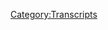 {{Transcript
    | title         = [[616: November 9, 2021]]
    | caption       = [https://knowledgefight.libsyn.com/616-november-9-2021 Listen to this episode on Libsyn]
    | episodeNumber = [[616: November 9, 2021|616]]
    | length        = 01:09:39
}}

{{MessageBox
    | header     = Warning: Bot Generated Content
    | text       = This transcript was automatically generated by transcription software and likely contains many mistakes and misattributions. Please check the audio for definitive quotes, attribution, and context.
    | image      = N3yvass4myg91.webp
    | imagewidth = 50px
    | id         = warning
}}

{{TranscriptBlock
    | name      = Unknown Speaker
    | timestamp = 00:00:00.000
    | text      = I'm sick of them posing as if they're the good guys, saying, we are the bad guys, knowledge
}}

{{TranscriptBlock
    | name      = Unknown Speaker
    | timestamp = 00:00:23.559
    | text      = fight, knowledge fight, I'm sick of them posing as if they're the good guys, saying, we are
}}

{{TranscriptBlock
    | name      = Unknown Speaker
    | timestamp = 00:00:30.559
    | text      = the bad guys, knowledge fight, Dan and George, knowledge fight, need, need money, Andy Enchanzis,
}}

{{TranscriptBlock
    | name      = Unknown Speaker
    | timestamp = 00:00:39.560
    | text      = Andy Enchanzis, Andy Enchanzis, it's time to pray, Andy Enchanzis, you're on the air,
}}

{{TranscriptBlock
    | name      = Unknown Speaker
    | timestamp = 00:00:48.560
    | text      = thanks for holding, hello Alex, I'm a huge fan, I love your work, knowledge fight, knowledge
}}

{{TranscriptBlock
    | name      = Unknown Speaker
    | timestamp = 00:00:55.560
    | text      = fight dot com, I love you, hey everybody, welcome back to knowledge fight, I'm Dan,
}}

{{TranscriptBlock
    | name      = Unknown Speaker
    | timestamp = 00:01:00.560
    | text      = I'm Jordan, we're a couple dudes, like to sit around, worship at the altar of Selene
}}

{{TranscriptBlock
    | name      = Unknown Speaker
    | timestamp = 00:01:04.560
    | text      = and talk a little bit about Alex Jones, oh indeed we are Dan, Jordan, Dan, Jordan, I
}}

{{TranscriptBlock
    | name      = Unknown Speaker
    | timestamp = 00:01:09.560
    | text      = have a quick question for you, what's up, what's your bright spot today, my bright spot
}}

{{TranscriptBlock
    | name      = Unknown Speaker
    | timestamp = 00:01:12.560
    | text      = today is, it's sort of a mixed bright spot and it is that I did finish making this desk,
}}

{{TranscriptBlock
    | name      = Unknown Speaker
    | timestamp = 00:01:17.560
    | text      = congratulations, I've been sore for two days because of it, it happens, and I'm also now
}}

{{TranscriptBlock
    | name      = Unknown Speaker
    | timestamp = 00:01:22.560
    | text      = really freaked out because we have switched like, headphones, headphones, we had to unplug
}}

{{TranscriptBlock
    | name      = Unknown Speaker
    | timestamp = 00:01:29.560
    | text      = all of the mics and everything in order to move stuff around, I'm so scared that this
}}

{{TranscriptBlock
    | name      = Unknown Speaker
    | timestamp = 00:01:34.560
    | text      = is going to be completely fucked up, we'll see what happens, but it's a move towards
}}

{{TranscriptBlock
    | name      = Unknown Speaker
    | timestamp = 00:01:40.560
    | text      = like a little bit of renovating the office, I mean that word makes it sound like I'm tearing
}}

{{TranscriptBlock
    | name      = Unknown Speaker
    | timestamp = 00:01:45.560
    | text      = down a wall, it's just moving a few things around to make it feel more like a working
}}

{{TranscriptBlock
    | name      = Unknown Speaker
    | timestamp = 00:01:51.560
    | text      = space, call it restructuring, sure, I like that, re-decorating, but decorating sounds
}}

{{TranscriptBlock
    | name      = Unknown Speaker
    | timestamp = 00:01:57.560
    | text      = more fun, yeah, because this is trying to turn it into a work, work area, refurbishing,
}}

{{TranscriptBlock
    | name      = Unknown Speaker
    | timestamp = 00:02:02.560
    | text      = sure, we'll go with that, but yeah, that process being in motion is, that's a bright
}}

{{TranscriptBlock
    | name      = Unknown Speaker
    | timestamp = 00:02:08.560
    | text      = spot, yeah, the desk looks great, thanks, it looks really great, I think it was a good
}}

{{TranscriptBlock
    | name      = Unknown Speaker
    | timestamp = 00:02:13.560
    | text      = choice, there's a place for the printer down there, a little shelf for the printer,
}}

{{TranscriptBlock
    | name      = Unknown Speaker
    | timestamp = 00:02:17.560
    | text      = oh yeah, I see that now, clears up some desk space, there's actually a shelf, like my
}}

{{TranscriptBlock
    | name      = Unknown Speaker
    | timestamp = 00:02:21.560
    | text      = old desk was just an L, it was, there were no shelves, no drawers, nothing, looking at
}}

{{TranscriptBlock
    | name      = Unknown Speaker
    | timestamp = 00:02:27.560
    | text      = it compared to this desk, it looks more like a cafeteria table than a desk, yeah, so what's
}}

{{TranscriptBlock
    | name      = Unknown Speaker
    | timestamp = 00:02:32.560
    | text      = your bright spot? My bright spot, Dan, is of course, we had a wonderful interview with
}}

{{TranscriptBlock
    | name      = Unknown Speaker
    | timestamp = 00:02:38.560
    | text      = Jon Ronson and everybody's response to that has been very, very kind, so my bright spot
}}

{{TranscriptBlock
    | name      = Unknown Speaker
    | timestamp = 00:02:44.560
    | text      = is how great it was that we got to do all of that stuff, it was fantastic, I was really
}}

{{TranscriptBlock
    | name      = Unknown Speaker
    | timestamp = 00:02:49.560
    | text      = hoping it would be my desk, it's not your desk, I was hoping your bright spot would
}}

{{TranscriptBlock
    | name      = Unknown Speaker
    | timestamp = 00:02:54.560
    | text      = also be my desk, why would it be my, your desk, such a nice desk, your desk is shit
}}

{{TranscriptBlock
    | name      = Unknown Speaker
    | timestamp = 00:02:58.560
    | text      = to me, no that was nice, it's been a really surreal week between the Tucker Carlson
}}

{{TranscriptBlock
    | name      = Unknown Speaker
    | timestamp = 00:03:03.560
    | text      = episode on Monday and then an interview with Jon on Wednesday, it's been a little bit
}}

{{TranscriptBlock
    | name      = Unknown Speaker
    | timestamp = 00:03:09.560
    | text      = off the beaten path for us, indeed, it's felt very disorienting, and then you add that
}}

{{TranscriptBlock
    | name      = Unknown Speaker
    | timestamp = 00:03:14.560
    | text      = to a new desk, and you get just like, I don't even know where we are anymore, no, it is
}}

{{TranscriptBlock
    | name      = Unknown Speaker
    | timestamp = 00:03:19.560
    | text      = a whole new world, yeah, I feel completely untethered to the last 600 episodes of our
}}

{{TranscriptBlock
    | name      = Unknown Speaker
    | timestamp = 00:03:24.560
    | text      = show, it didn't take much, and now I've got new headphones on, I don't know what's
}}

{{TranscriptBlock
    | name      = Unknown Speaker
    | timestamp = 00:03:29.560
    | text      = what, oh god, so Jordan, today we're gonna get back to normal, we're gonna be talking
}}

{{TranscriptBlock
    | name      = Unknown Speaker
    | timestamp = 00:03:34.560
    | text      = about, and it's not a bait and switch, we're gonna be talking about November 9th 2021
}}

{{TranscriptBlock
    | name      = Unknown Speaker
    | timestamp = 00:03:41.560
    | text      = Blackjack, and this is a dumb show, there's a couple of parts that are incredibly fascinating,
}}

{{TranscriptBlock
    | name      = Unknown Speaker
    | timestamp = 00:03:49.560
    | text      = but a lot of it is really fucking stupid, and we'll get down to business on talking
}}

{{TranscriptBlock
    | name      = Unknown Speaker
    | timestamp = 00:03:54.560
    | text      = about all that, but first Jordan, I think we should say hello to some new wands, oh
}}

{{TranscriptBlock
    | name      = Unknown Speaker
    | timestamp = 00:03:58.560
    | text      = that's a great idea, so first, Getty Museum, thank you so much, you're now a policy wonk,
}}

{{TranscriptBlock
    | name      = Unknown Speaker
    | timestamp = 00:04:01.560
    | text      = I'm a policy wonk, thank you so much, thank you, next, Le'na D, thank you so much, you're
}}

{{TranscriptBlock
    | name      = Unknown Speaker
    | timestamp = 00:04:06.560
    | text      = now a policy wonk, I'm a policy wonk, thank you very much, Le'na D, thank you, next,
}}

{{TranscriptBlock
    | name      = Unknown Speaker
    | timestamp = 00:04:11.560
    | text      = Hiram Clark is in this motherfucker, thank you so much, you're now a policy wonk, I'm
}}

{{TranscriptBlock
    | name      = Unknown Speaker
    | timestamp = 00:04:15.560
    | text      = a policy wonk, thanks Hiram, thank you, next, I finally realized I should start paying for
}}

{{TranscriptBlock
    | name      = Unknown Speaker
    | timestamp = 00:04:19.560
    | text      = all this free media I consume, thank you very much, you're now a policy wonk, I'm a policy
}}

{{TranscriptBlock
    | name      = Unknown Speaker
    | timestamp = 00:04:23.560
    | text      = I'm a policy wonk.
}}

{{TranscriptBlock
    | name      = Unknown Speaker
    | timestamp = 00:04:24.560
    | text      = Thank you very much!
}}

{{TranscriptBlock
    | name      = Unknown Speaker
    | timestamp = 00:04:25.560
    | text      = Thank you!
}}

{{TranscriptBlock
    | name      = Unknown Speaker
    | timestamp = 00:04:26.560
    | text      = This fella is actually an old friend of mine back from the days of Columbia, Missouri.
}}

{{TranscriptBlock
    | name      = Unknown Speaker
    | timestamp = 00:04:30.920
    | text      = Very excited to say thank you and hello to Fake Dad!
}}

{{TranscriptBlock
    | name      = Unknown Speaker
    | timestamp = 00:04:34.040
    | text      = You are now a policy wonk.
}}

{{TranscriptBlock
    | name      = Unknown Speaker
    | timestamp = 00:04:35.439
    | text      = I'm a policy wonk.
}}

{{TranscriptBlock
    | name      = Unknown Speaker
    | timestamp = 00:04:36.439
    | text      = Thank you very much!
}}

{{TranscriptBlock
    | name      = Unknown Speaker
    | timestamp = 00:04:37.439
    | text      = Thank you!
}}

{{TranscriptBlock
    | name      = Unknown Speaker
    | timestamp = 00:04:38.439
    | text      = And I couldn't find the Hallmark gift theme for $600, so here is a subscription instead.
}}

{{TranscriptBlock
    | name      = Unknown Speaker
    | timestamp = 00:04:42.920
    | text      = Thank you so much.
}}

{{TranscriptBlock
    | name      = Unknown Speaker
    | timestamp = 00:04:43.920
    | text      = You are now a policy wonk.
}}

{{TranscriptBlock
    | name      = Unknown Speaker
    | timestamp = 00:04:44.920
    | text      = I'm a policy wonk.
}}

{{TranscriptBlock
    | name      = Unknown Speaker
    | timestamp = 00:04:45.920
    | text      = Thank you very much.
}}

{{TranscriptBlock
    | name      = Unknown Speaker
    | timestamp = 00:04:46.920
    | text      = Thank you!
}}

{{TranscriptBlock
    | name      = Unknown Speaker
    | timestamp = 00:04:47.920
    | text      = Now, Jordan.
}}

{{TranscriptBlock
    | name      = Unknown Speaker
    | timestamp = 00:04:48.920
    | text      = Yes sir.
}}

{{TranscriptBlock
    | name      = Unknown Speaker
    | timestamp = 00:04:49.920
    | text      = We're going to start this episode here about November 9th.
}}

{{TranscriptBlock
    | name      = Unknown Speaker
    | timestamp = 00:04:52.839
    | text      = Okay.
}}

{{TranscriptBlock
    | name      = Unknown Speaker
    | timestamp = 00:04:53.839
    | text      = And we haven't had a context drop for this, but it's also kind of a game.
}}

{{TranscriptBlock
    | name      = Unknown Speaker
    | timestamp = 00:04:57.120
    | text      = Alex calls somebody a loser on this show.
}}

{{TranscriptBlock
    | name      = Unknown Speaker
    | timestamp = 00:04:59.680
    | text      = Okay.
}}

{{TranscriptBlock
    | name      = Unknown Speaker
    | timestamp = 00:05:00.680
    | text      = And I need you to try and guess who that person is.
}}

{{TranscriptBlock
    | name      = Unknown Speaker
    | timestamp = 00:05:02.639
    | text      = Now think about the kind of news that's going on.
}}

{{TranscriptBlock
    | name      = Unknown Speaker
    | timestamp = 00:05:05.720
    | text      = Right.
}}

{{TranscriptBlock
    | name      = Unknown Speaker
    | timestamp = 00:05:06.720
    | text      = Maybe, you know, the sort of picadillos that Alex has, like vaccination.
}}

{{TranscriptBlock
    | name      = Unknown Speaker
    | timestamp = 00:05:10.879
    | text      = So okay, so my first instinct, I want to say it's AOC just because she drank that soda
}}

{{TranscriptBlock
    | name      = Unknown Speaker
    | timestamp = 00:05:16.500
    | text      = and people responded to it.
}}

{{TranscriptBlock
    | name      = Unknown Speaker
    | timestamp = 00:05:18.800
    | text      = But was that before or after the 9th?
}}

{{TranscriptBlock
    | name      = Unknown Speaker
    | timestamp = 00:05:20.800
    | text      = Oh, that's a good point.
}}

{{TranscriptBlock
    | name      = Unknown Speaker
    | timestamp = 00:05:21.800
    | text      = Let's consider that we're a few days back here.
}}

{{TranscriptBlock
    | name      = Unknown Speaker
    | timestamp = 00:05:23.160
    | text      = That's a good point.
}}

{{TranscriptBlock
    | name      = Unknown Speaker
    | timestamp = 00:05:24.240
    | text      = That's a good point.
}}

{{TranscriptBlock
    | name      = Unknown Speaker
    | timestamp = 00:05:26.240
    | text      = Hmm.
}}

{{TranscriptBlock
    | name      = Unknown Speaker
    | timestamp = 00:05:27.959
    | text      = I mean, it seems too obvious.
}}

{{TranscriptBlock
    | name      = Unknown Speaker
    | timestamp = 00:05:30.120
    | text      = It seems too obvious, but I'm going to go ahead and I'm going to go with Kamala Harris.
}}

{{TranscriptBlock
    | name      = Unknown Speaker
    | timestamp = 00:05:35.759
    | text      = You are incorrect.
}}

{{TranscriptBlock
    | name      = Unknown Speaker
    | timestamp = 00:05:36.759
    | text      = Damn it!
}}

{{TranscriptBlock
    | name      = Unknown Speaker
    | timestamp = 00:05:37.759
    | text      = Have you read about Terry Bradshaw and what a loser he is?
}}

{{TranscriptBlock
    | name      = Unknown Speaker
    | timestamp = 00:05:40.079
    | text      = What?
}}

{{TranscriptBlock
    | name      = Unknown Speaker
    | timestamp = 00:05:41.079
    | text      = Terry Bradshaw.
}}

{{TranscriptBlock
    | name      = Unknown Speaker
    | timestamp = 00:05:42.079
    | text      = How is Terry Bradshaw the one?
}}

{{TranscriptBlock
    | name      = Unknown Speaker
    | timestamp = 00:05:43.079
    | text      = I knew it was too obvious.
}}

{{TranscriptBlock
    | name      = Unknown Speaker
    | timestamp = 00:05:44.079
    | text      = Because he's mad about everyone talking shit about Aaron Rodgers.
}}

{{TranscriptBlock
    | name      = Unknown Speaker
    | timestamp = 00:05:48.079
    | text      = So Terry Bradshaw gets taken down to pay.
}}

{{TranscriptBlock
    | name      = Unknown Speaker
    | timestamp = 00:05:51.040
    | text      = Oh, it's about time somebody got to Terry Bradshaw.
}}

{{TranscriptBlock
    | name      = Unknown Speaker
    | timestamp = 00:05:53.600
    | text      = I'm not a huge Terry Bradshaw fan, I'm sure he has his problems, but he won like four
}}

{{TranscriptBlock
    | name      = Unknown Speaker
    | timestamp = 00:05:57.720
    | text      = Super Bowls.
}}

{{TranscriptBlock
    | name      = Unknown Speaker
    | timestamp = 00:05:58.720
    | text      = He did.
}}

{{TranscriptBlock
    | name      = Unknown Speaker
    | timestamp = 00:05:59.720
    | text      = He did.
}}

{{TranscriptBlock
    | name      = Unknown Speaker
    | timestamp = 00:06:00.720
    | text      = I mean, professionally, he's not a loser.
}}

{{TranscriptBlock
    | name      = Unknown Speaker
    | timestamp = 00:06:01.720
    | text      = He's one of the best quarterbacks of all time.
}}

{{TranscriptBlock
    | name      = Unknown Speaker
    | timestamp = 00:06:03.720
    | text      = Yeah, I mean, if you want to measure it by those statistics, man, it's not all about
}}

{{TranscriptBlock
    | name      = Unknown Speaker
    | timestamp = 00:06:07.800
    | text      = rings or whatever.
}}

{{TranscriptBlock
    | name      = Unknown Speaker
    | timestamp = 00:06:08.800
    | text      = Yeah, yeah, that's a very strange thing to do.
}}

{{TranscriptBlock
    | name      = Unknown Speaker
    | timestamp = 00:06:12.079
    | text      = I mean, you might say that he's kind of a dorky commentator.
}}

{{TranscriptBlock
    | name      = Unknown Speaker
    | timestamp = 00:06:15.959
    | text      = Yeah, I think he's generally a shithead.
}}

{{TranscriptBlock
    | name      = Unknown Speaker
    | timestamp = 00:06:18.839
    | text      = I'm sure, you know, you can't be in the professional sports world for that long without becoming
}}

{{TranscriptBlock
    | name      = Unknown Speaker
    | timestamp = 00:06:24.319
    | text      = a shithead of some sort.
}}

{{TranscriptBlock
    | name      = Unknown Speaker
    | timestamp = 00:06:25.720
    | text      = It seems like it's possible, but I don't know if Alex needs to take aim, it's just about
}}

{{TranscriptBlock
    | name      = Unknown Speaker
    | timestamp = 00:06:29.160
    | text      = Aaron Rodgers.
}}

{{TranscriptBlock
    | name      = Unknown Speaker
    | timestamp = 00:06:30.160
    | text      = Yeah, of course.
}}

{{TranscriptBlock
    | name      = Unknown Speaker
    | timestamp = 00:06:31.160
    | text      = Anyway, Alex opens up the show with a gigantic bombshell piece of information that will be
}}

{{TranscriptBlock
    | name      = Unknown Speaker
    | timestamp = 00:06:37.680
    | text      = the number one story throughout this entire episode.
}}

{{TranscriptBlock
    | name      = Unknown Speaker
    | timestamp = 00:06:40.839
    | text      = He repeats this headline about a thousand fucking times.
}}

{{TranscriptBlock
    | name      = Unknown Speaker
    | timestamp = 00:06:44.519
    | text      = Here we go.
}}

{{TranscriptBlock
    | name      = Unknown Speaker
    | timestamp = 00:06:45.519
    | text      = Ladies and gentlemen, it's Tuesday, November 9th, 2021, and if you are a radio listener,
}}

{{TranscriptBlock
    | name      = Unknown Speaker
    | timestamp = 00:06:53.680
    | text      = you'll be able to hear me read you this headline, but if you're a TV viewer, you just saw the
}}

{{TranscriptBlock
    | name      = Unknown Speaker
    | timestamp = 00:06:57.720
    | text      = headline front and center.
}}

{{TranscriptBlock
    | name      = Unknown Speaker
    | timestamp = 00:07:00.759
    | text      = CNN says people are taking three shots and have, quote, no antibodies for COVID-19 and
}}

{{TranscriptBlock
    | name      = Unknown Speaker
    | timestamp = 00:07:07.800
    | text      = are catching COVID-19.
}}

{{TranscriptBlock
    | name      = Unknown Speaker
    | timestamp = 00:07:10.120
    | text      = Their answer, more shots.
}}

{{TranscriptBlock
    | name      = Unknown Speaker
    | timestamp = 00:07:11.740
    | text      = It's like saying if you cut one of your fingers off with a meat cleaver, the way to fix it
}}

{{TranscriptBlock
    | name      = Unknown Speaker
    | timestamp = 00:07:17.519
    | text      = is to cut off three more or maybe slit your throat or maybe hang yourself or shoot yourself
}}

{{TranscriptBlock
    | name      = Unknown Speaker
    | timestamp = 00:07:23.680
    | text      = or drink cyanide or why not put the baby in the microwave?
}}

{{TranscriptBlock
    | name      = Unknown Speaker
    | timestamp = 00:07:29.160
    | text      = That'll help them.
}}

{{TranscriptBlock
    | name      = Unknown Speaker
    | timestamp = 00:07:30.160
    | text      = Give five more seconds.
}}

{{TranscriptBlock
    | name      = Unknown Speaker
    | timestamp = 00:07:31.160
    | text      = Oh, your baby's got a stomach ache?
}}

{{TranscriptBlock
    | name      = Unknown Speaker
    | timestamp = 00:07:32.160
    | text      = Put them in a wood chipper.
}}

{{TranscriptBlock
    | name      = Unknown Speaker
    | timestamp = 00:07:34.519
    | text      = Think of the level of the war on logic and reality happening.
}}

{{TranscriptBlock
    | name      = Unknown Speaker
    | timestamp = 00:07:40.120
    | text      = The war on logic has been waged.
}}

{{TranscriptBlock
    | name      = Unknown Speaker
    | timestamp = 00:07:42.839
    | text      = I mean, the one that he's waging right now?
}}

{{TranscriptBlock
    | name      = Unknown Speaker
    | timestamp = 00:07:46.240
    | text      = Uh-huh.
}}

{{TranscriptBlock
    | name      = Unknown Speaker
    | timestamp = 00:07:47.240
    | text      = Because that one is intense and years long.
}}

{{TranscriptBlock
    | name      = Unknown Speaker
    | timestamp = 00:07:49.920
    | text      = Sure.
}}

{{TranscriptBlock
    | name      = Unknown Speaker
    | timestamp = 00:07:50.920
    | text      = And as somebody who, you know, I hate to constantly bang on this drum, but someone who studied
}}

{{TranscriptBlock
    | name      = Unknown Speaker
    | timestamp = 00:07:54.959
    | text      = formal logic in college.
}}

{{TranscriptBlock
    | name      = Unknown Speaker
    | timestamp = 00:07:56.800
    | text      = Yes.
}}

{{TranscriptBlock
    | name      = Unknown Speaker
    | timestamp = 00:07:57.800
    | text      = I don't know if there's a war on logic in the same way that Alex Fink's there is.
}}

{{TranscriptBlock
    | name      = Unknown Speaker
    | timestamp = 00:08:01.839
    | text      = He's on the wrong side of that war if there is one.
}}

{{TranscriptBlock
    | name      = Unknown Speaker
    | timestamp = 00:08:04.040
    | text      = Yeah.
}}

{{TranscriptBlock
    | name      = Unknown Speaker
    | timestamp = 00:08:05.040
    | text      = I understand if, and let's go through, let's try this logically, all right?
}}

{{TranscriptBlock
    | name      = Unknown Speaker
    | timestamp = 00:08:10.759
    | text      = If getting shots increases your immunity to a disease and your immunity decreases, then
}}

{{TranscriptBlock
    | name      = Unknown Speaker
    | timestamp = 00:08:18.199
    | text      = you get another shot.
}}

{{TranscriptBlock
    | name      = Unknown Speaker
    | timestamp = 00:08:20.079
    | text      = Would that not be exactly like if you had a finger and then you chopped it off?
}}

{{TranscriptBlock
    | name      = Unknown Speaker
    | timestamp = 00:08:26.360
    | text      = Yeah.
}}

{{TranscriptBlock
    | name      = Unknown Speaker
    | timestamp = 00:08:27.360
    | text      = And it would kind of be like throwing a baby in a microwave.
}}

{{TranscriptBlock
    | name      = Unknown Speaker
    | timestamp = 00:08:29.160
    | text      = It would be exactly like that.
}}

{{TranscriptBlock
    | name      = Unknown Speaker
    | timestamp = 00:08:30.560
    | text      = Very similar.
}}

{{TranscriptBlock
    | name      = Unknown Speaker
    | timestamp = 00:08:31.560
    | text      = I was wondering, I was thinking that's what it would be.
}}

{{TranscriptBlock
    | name      = Unknown Speaker
    | timestamp = 00:08:32.559
    | text      = A lot of commonalities.
}}

{{TranscriptBlock
    | name      = Unknown Speaker
    | timestamp = 00:08:33.559
    | text      = Yeah, yeah, yeah.
}}

{{TranscriptBlock
    | name      = Unknown Speaker
    | timestamp = 00:08:34.559
    | text      = One thing here is that Alex is correct about this headline.
}}

{{TranscriptBlock
    | name      = Unknown Speaker
    | timestamp = 00:08:37.559
    | text      = It does say, quote, three shots and one booster later, this man has little protection against
}}

{{TranscriptBlock
    | name      = Unknown Speaker
    | timestamp = 00:08:42.519
    | text      = COVID-19.
}}

{{TranscriptBlock
    | name      = Unknown Speaker
    | timestamp = 00:08:43.519
    | text      = However, Alex is misrepresenting the contents of the story.
}}

{{TranscriptBlock
    | name      = Unknown Speaker
    | timestamp = 00:08:47.960
    | text      = This is about a guy who had a kidney transplant in 2019 and has to be on immunosuppressant
}}

{{TranscriptBlock
    | name      = Unknown Speaker
    | timestamp = 00:08:52.360
    | text      = drugs for the rest of his life.
}}

{{TranscriptBlock
    | name      = Unknown Speaker
    | timestamp = 00:08:54.559
    | text      = The article is about how he does not have antibodies despite getting vaccinated, which
}}

{{TranscriptBlock
    | name      = Unknown Speaker
    | timestamp = 00:08:58.899
    | text      = then serves as a launching pad to discuss how many moderate to severely immunocompromised
}}

{{TranscriptBlock
    | name      = Unknown Speaker
    | timestamp = 00:09:03.360
    | text      = people are having difficulty with creating antibodies.
}}

{{TranscriptBlock
    | name      = Unknown Speaker
    | timestamp = 00:09:07.120
    | text      = This is really shitty, but it's also not totally surprising since this is the case with many
}}

{{TranscriptBlock
    | name      = Unknown Speaker
    | timestamp = 00:09:12.000
    | text      = vaccines.
}}

{{TranscriptBlock
    | name      = Unknown Speaker
    | timestamp = 00:09:13.000
    | text      = In fact, it's one of the really strong rebuttals to the whole anti-vax argument about how like
}}

{{TranscriptBlock
    | name      = Unknown Speaker
    | timestamp = 00:09:17.000
    | text      = if you're vaccinated, why do you care if I am or not?
}}

{{TranscriptBlock
    | name      = Unknown Speaker
    | timestamp = 00:09:20.000
    | text      = And that's really weird because this headline works for Alex if he lies about the content,
}}

{{TranscriptBlock
    | name      = Unknown Speaker
    | timestamp = 00:09:24.960
    | text      = but if he actually engaged with the body of the text at all, he's actually covering a
}}

{{TranscriptBlock
    | name      = Unknown Speaker
    | timestamp = 00:09:28.759
    | text      = story that's pro-universal vaccination.
}}

{{TranscriptBlock
    | name      = Unknown Speaker
    | timestamp = 00:09:31.200
    | text      = Yeah.
}}

{{TranscriptBlock
    | name      = Unknown Speaker
    | timestamp = 00:09:32.200
    | text      = It's very weird.
}}

{{TranscriptBlock
    | name      = Unknown Speaker
    | timestamp = 00:09:33.200
    | text      = It's a really great case study for why Alex can never afford to go any deeper than surface
}}

{{TranscriptBlock
    | name      = Unknown Speaker
    | timestamp = 00:09:37.320
    | text      = level on any of the stories he covers.
}}

{{TranscriptBlock
    | name      = Unknown Speaker
    | timestamp = 00:09:39.779
    | text      = If he actually gets into the meat and the details of the topic, he'd quickly have no
}}

{{TranscriptBlock
    | name      = Unknown Speaker
    | timestamp = 00:09:43.440
    | text      = leg to stand on and his narratives would completely collapse.
}}

{{TranscriptBlock
    | name      = Unknown Speaker
    | timestamp = 00:09:46.600
    | text      = Yeah.
}}

{{TranscriptBlock
    | name      = Unknown Speaker
    | timestamp = 00:09:47.600
    | text      = And so as an exercise, I tracked through this episode if he ever said anything about this
}}

{{TranscriptBlock
    | name      = Unknown Speaker
    | timestamp = 00:09:53.039
    | text      = article other than the headline.
}}

{{TranscriptBlock
    | name      = Unknown Speaker
    | timestamp = 00:09:54.679
    | text      = Yeah.
}}

{{TranscriptBlock
    | name      = Unknown Speaker
    | timestamp = 00:09:55.679
    | text      = He doesn't.
}}

{{TranscriptBlock
    | name      = Unknown Speaker
    | timestamp = 00:09:56.679
    | text      = Not once.
}}

{{TranscriptBlock
    | name      = Unknown Speaker
    | timestamp = 00:09:57.679
    | text      = Not once.
}}

{{TranscriptBlock
    | name      = Unknown Speaker
    | timestamp = 00:09:58.679
    | text      = He just says the headline about a hundred times and at no point discusses how it's about
}}

{{TranscriptBlock
    | name      = Unknown Speaker
    | timestamp = 00:10:02.519
    | text      = immunocompromised people.
}}

{{TranscriptBlock
    | name      = Unknown Speaker
    | timestamp = 00:10:04.320
    | text      = The headline is about one specific person who was the recipient of a kidney transplant.
}}

{{TranscriptBlock
    | name      = Unknown Speaker
    | timestamp = 00:10:09.440
    | text      = It's just ridiculous.
}}

{{TranscriptBlock
    | name      = Unknown Speaker
    | timestamp = 00:10:11.360
    | text      = He just uses it to say like, hey there, you know, they're saying if you get these shots,
}}

{{TranscriptBlock
    | name      = Unknown Speaker
    | timestamp = 00:10:15.159
    | text      = it doesn't matter.
}}

{{TranscriptBlock
    | name      = Unknown Speaker
    | timestamp = 00:10:16.159
    | text      = It doesn't do anything.
}}

{{TranscriptBlock
    | name      = Unknown Speaker
    | timestamp = 00:10:17.159
    | text      = Might as well be saline.
}}

{{TranscriptBlock
    | name      = Unknown Speaker
    | timestamp = 00:10:18.159
    | text      = Yeah.
}}

{{TranscriptBlock
    | name      = Unknown Speaker
    | timestamp = 00:10:19.159
    | text      = I wonder if headline writers, the editors and the people who put those leads up there,
}}

{{TranscriptBlock
    | name      = Unknown Speaker
    | timestamp = 00:10:25.600
    | text      = I wonder if they have a real awareness of how much damage they individually can do.
}}

{{TranscriptBlock
    | name      = Unknown Speaker
    | timestamp = 00:10:31.399
    | text      = It's an interesting question.
}}

{{TranscriptBlock
    | name      = Unknown Speaker
    | timestamp = 00:10:32.399
    | text      = You know?
}}

{{TranscriptBlock
    | name      = Unknown Speaker
    | timestamp = 00:10:33.399
    | text      = I would hope they don't because if they do, they should be more careful.
}}

{{TranscriptBlock
    | name      = Unknown Speaker
    | timestamp = 00:10:36.639
    | text      = Yeah.
}}

{{TranscriptBlock
    | name      = Unknown Speaker
    | timestamp = 00:10:37.639
    | text      = You know, like when you lead with a headline like that, Alex can absolutely do that and
}}

{{TranscriptBlock
    | name      = Unknown Speaker
    | timestamp = 00:10:43.039
    | text      = none of his people are going to read the body of the article.
}}

{{TranscriptBlock
    | name      = Unknown Speaker
    | timestamp = 00:10:46.220
    | text      = So you're like immediately the first line of defense against Alex.
}}

{{TranscriptBlock
    | name      = Unknown Speaker
    | timestamp = 00:10:49.480
    | text      = Sure.
}}

{{TranscriptBlock
    | name      = Unknown Speaker
    | timestamp = 00:10:50.480
    | text      = It's somewhat enabling to write articles with headlines like that.
}}

{{TranscriptBlock
    | name      = Unknown Speaker
    | timestamp = 00:10:54.480
    | text      = Right.
}}

{{TranscriptBlock
    | name      = Unknown Speaker
    | timestamp = 00:10:55.480
    | text      = But at the same time, the headline is fair and it is a summation of the story.
}}

{{TranscriptBlock
    | name      = Unknown Speaker
    | timestamp = 00:11:00.000
    | text      = Sure.
}}

{{TranscriptBlock
    | name      = Unknown Speaker
    | timestamp = 00:11:01.000
    | text      = I mean, there are all the relevant details, like three shots and one booster later, this
}}

{{TranscriptBlock
    | name      = Unknown Speaker
    | timestamp = 00:11:04.320
    | text      = man has little protection.
}}

{{TranscriptBlock
    | name      = Unknown Speaker
    | timestamp = 00:11:06.259
    | text      = Why is that?
}}

{{TranscriptBlock
    | name      = Unknown Speaker
    | timestamp = 00:11:07.259
    | text      = It's not spelled out in the headline.
}}

{{TranscriptBlock
    | name      = Unknown Speaker
    | timestamp = 00:11:08.759
    | text      = Right.
}}

{{TranscriptBlock
    | name      = Unknown Speaker
    | timestamp = 00:11:09.759
    | text      = It's easy to misrepresent, but it's also not like, like from a journalist standpoint, it's
}}

{{TranscriptBlock
    | name      = Unknown Speaker
    | timestamp = 00:11:14.399
    | text      = not unethical.
}}

{{TranscriptBlock
    | name      = Unknown Speaker
    | timestamp = 00:11:15.399
    | text      = Totally.
}}

{{TranscriptBlock
    | name      = Unknown Speaker
    | timestamp = 00:11:16.399
    | text      = Absolutely not.
}}

{{TranscriptBlock
    | name      = Unknown Speaker
    | timestamp = 00:11:17.399
    | text      = In a world where disinformation wasn't such a big problem, that would be a totally fine
}}

{{TranscriptBlock
    | name      = Unknown Speaker
    | timestamp = 00:11:20.759
    | text      = headline.
}}

{{TranscriptBlock
    | name      = Unknown Speaker
    | timestamp = 00:11:21.759
    | text      = Yeah, yeah.
}}

{{TranscriptBlock
    | name      = Unknown Speaker
    | timestamp = 00:11:22.759
    | text      = That'd be great.
}}

{{TranscriptBlock
    | name      = Unknown Speaker
    | timestamp = 00:11:23.759
    | text      = Yeah.
}}

{{TranscriptBlock
    | name      = Unknown Speaker
    | timestamp = 00:11:24.759
    | text      = I think that's more what I'm thinking of is like, yes, I understand that according to
}}

{{TranscriptBlock
    | name      = Unknown Speaker
    | timestamp = 00:11:27.559
    | text      = these certain neutral ethics, you're good, but we don't live there.
}}

{{TranscriptBlock
    | name      = Unknown Speaker
    | timestamp = 00:11:31.759
    | text      = Yeah.
}}

{{TranscriptBlock
    | name      = Unknown Speaker
    | timestamp = 00:11:32.759
    | text      = And I see this conversation come up periodically on Twitter and on social media, the idea that
}}

{{TranscriptBlock
    | name      = Unknown Speaker
    | timestamp = 00:11:38.039
    | text      = these mainstream media outlets and big media entities, they really need to have somebody
}}

{{TranscriptBlock
    | name      = Unknown Speaker
    | timestamp = 00:11:42.759
    | text      = who understands disinformation on the payroll to sort of play defense.
}}

{{TranscriptBlock
    | name      = Unknown Speaker
    | timestamp = 00:11:47.320
    | text      = Because if you did, you could be like, you know what's going to happen with this headline.
}}

{{TranscriptBlock
    | name      = Unknown Speaker
    | timestamp = 00:11:50.519
    | text      = Right.
}}

{{TranscriptBlock
    | name      = Unknown Speaker
    | timestamp = 00:11:51.519
    | text      = Right, right, right.
}}

{{TranscriptBlock
    | name      = Unknown Speaker
    | timestamp = 00:11:52.519
    | text      = I mean, we could tweak a little so it's not as useful to folks like Alex.
}}

{{TranscriptBlock
    | name      = Unknown Speaker
    | timestamp = 00:11:56.120
    | text      = But I think the theory for why that doesn't happen is because they're concerned they would
}}

{{TranscriptBlock
    | name      = Unknown Speaker
    | timestamp = 00:12:00.120
    | text      = make less money.
}}

{{TranscriptBlock
    | name      = Unknown Speaker
    | timestamp = 00:12:01.559
    | text      = Maybe.
}}

{{TranscriptBlock
    | name      = Unknown Speaker
    | timestamp = 00:12:02.559
    | text      = And I also think that there's also a pretty solid argument to be made that if you did
}}

{{TranscriptBlock
    | name      = Unknown Speaker
    | timestamp = 00:12:09.480
    | text      = play that bit of defense, the enterprising people on the right would, or in Alex's media
}}

{{TranscriptBlock
    | name      = Unknown Speaker
    | timestamp = 00:12:15.240
    | text      = sphere would just find a way to still make the same disinformation.
}}

{{TranscriptBlock
    | name      = Unknown Speaker
    | timestamp = 00:12:18.279
    | text      = Yeah, it's like antivirus.
}}

{{TranscriptBlock
    | name      = Unknown Speaker
    | timestamp = 00:12:19.279
    | text      = It may not actually help.
}}

{{TranscriptBlock
    | name      = Unknown Speaker
    | timestamp = 00:12:20.799
    | text      = Antivirus software is always going to be one step behind the newest, yeah, yeah.
}}

{{TranscriptBlock
    | name      = Unknown Speaker
    | timestamp = 00:12:24.679
    | text      = That makes sense.
}}

{{TranscriptBlock
    | name      = Unknown Speaker
    | timestamp = 00:12:25.679
    | text      = Alex lies a little bit about this article, and then he lies some more about something
}}

{{TranscriptBlock
    | name      = Unknown Speaker
    | timestamp = 00:12:29.279
    | text      = else.
}}

{{TranscriptBlock
    | name      = Unknown Speaker
    | timestamp = 00:12:30.279
    | text      = Three shots in one booster later.
}}

{{TranscriptBlock
    | name      = Unknown Speaker
    | timestamp = 00:12:32.320
    | text      = Three shots in one booster later.
}}

{{TranscriptBlock
    | name      = Unknown Speaker
    | timestamp = 00:12:34.960
    | text      = This man has little protection against COVID-19.
}}

{{TranscriptBlock
    | name      = Unknown Speaker
    | timestamp = 00:12:38.279
    | text      = Don't worry, Pfizer and Moderna now have a pill.
}}

{{TranscriptBlock
    | name      = Unknown Speaker
    | timestamp = 00:12:43.360
    | text      = But you're both based on ivermectin.
}}

{{TranscriptBlock
    | name      = Unknown Speaker
    | timestamp = 00:12:45.559
    | text      = Sure, why not lie about that?
}}

{{TranscriptBlock
    | name      = Unknown Speaker
    | timestamp = 00:12:47.879
    | text      = Isn't that interesting?
}}

{{TranscriptBlock
    | name      = Unknown Speaker
    | timestamp = 00:12:49.259
    | text      = It would be.
}}

{{TranscriptBlock
    | name      = Unknown Speaker
    | timestamp = 00:12:50.259
    | text      = But of course now they're just going to release some new deadly virus to begin depopulating.
}}

{{TranscriptBlock
    | name      = Unknown Speaker
    | timestamp = 00:12:53.519
    | text      = Okay.
}}

{{TranscriptBlock
    | name      = Unknown Speaker
    | timestamp = 00:12:54.519
    | text      = So that's obviously not true, and I have no clue what it would even mean for a pill to
}}

{{TranscriptBlock
    | name      = Unknown Speaker
    | timestamp = 00:12:59.120
    | text      = be based on ivermectin, but the general claim Alex is referring to here is just, it was
}}

{{TranscriptBlock
    | name      = Unknown Speaker
    | timestamp = 00:13:04.519
    | text      = in a meme that went around on social media.
}}

{{TranscriptBlock
    | name      = Unknown Speaker
    | timestamp = 00:13:07.240
    | text      = People were claiming that the Pfizer pill is just repackaged ivermectin, and they went
}}

{{TranscriptBlock
    | name      = Unknown Speaker
    | timestamp = 00:13:11.080
    | text      = as far as to call it Pfizermectin.
}}

{{TranscriptBlock
    | name      = Unknown Speaker
    | timestamp = 00:13:12.960
    | text      = Oh boy.
}}

{{TranscriptBlock
    | name      = Unknown Speaker
    | timestamp = 00:13:13.960
    | text      = Fun.
}}

{{TranscriptBlock
    | name      = Unknown Speaker
    | timestamp = 00:13:14.960
    | text      = It does not take much.
}}

{{TranscriptBlock
    | name      = Unknown Speaker
    | timestamp = 00:13:15.960
    | text      = Yeah, this is a fun story, but it's just dumb.
}}

{{TranscriptBlock
    | name      = Unknown Speaker
    | timestamp = 00:13:17.700
    | text      = The Pfizer pill is an antiviral drug, whereas ivermectin is an anti-parasite medication.
}}

{{TranscriptBlock
    | name      = Unknown Speaker
    | timestamp = 00:13:23.299
    | text      = They operate in entirely different ways, and they would have basically no connection.
}}

{{TranscriptBlock
    | name      = Unknown Speaker
    | timestamp = 00:13:28.200
    | text      = The Associated Press did a fact check on this claim, and they talked to Dr. William Petrie,
}}

{{TranscriptBlock
    | name      = Unknown Speaker
    | timestamp = 00:13:32.679
    | text      = he's a professor of infectious diseases at University of Virginia, and he had the best
}}

{{TranscriptBlock
    | name      = Unknown Speaker
    | timestamp = 00:13:36.600
    | text      = summation I could imagine.
}}

{{TranscriptBlock
    | name      = Unknown Speaker
    | timestamp = 00:13:37.960
    | text      = Quote, the only way they are alike is that they are both pills.
}}

{{TranscriptBlock
    | name      = Unknown Speaker
    | timestamp = 00:13:41.600
    | text      = Right.
}}

{{TranscriptBlock
    | name      = Unknown Speaker
    | timestamp = 00:13:42.600
    | text      = This is Alex's relationship with information, just like in a nutshell.
}}

{{TranscriptBlock
    | name      = Unknown Speaker
    | timestamp = 00:13:45.679
    | text      = He sees claims and memes on social media, and then they say the things that he wants
}}

{{TranscriptBlock
    | name      = Unknown Speaker
    | timestamp = 00:13:49.879
    | text      = to believe, so he reports them to his audience as truth.
}}

{{TranscriptBlock
    | name      = Unknown Speaker
    | timestamp = 00:13:52.539
    | text      = It's just a pathetic state of affairs.
}}

{{TranscriptBlock
    | name      = Unknown Speaker
    | timestamp = 00:13:54.440
    | text      = Right.
}}

{{TranscriptBlock
    | name      = Unknown Speaker
    | timestamp = 00:13:55.440
    | text      = I mean, it's a little bit like how Abraham Lincoln Vampire Hunter is based on Abraham
}}

{{TranscriptBlock
    | name      = Unknown Speaker
    | timestamp = 00:14:01.200
    | text      = Lincoln, you know?
}}

{{TranscriptBlock
    | name      = Unknown Speaker
    | timestamp = 00:14:02.340
    | text      = So it's like, you could say it's based on- Well, you see that on almost all horror movies.
}}

{{TranscriptBlock
    | name      = Unknown Speaker
    | timestamp = 00:14:06.240
    | text      = Yeah, exactly.
}}

{{TranscriptBlock
    | name      = Unknown Speaker
    | timestamp = 00:14:07.240
    | text      = It's based on a true story.
}}

{{TranscriptBlock
    | name      = Unknown Speaker
    | timestamp = 00:14:08.240
    | text      = Yeah, based on a true story.
}}

{{TranscriptBlock
    | name      = Unknown Speaker
    | timestamp = 00:14:10.039
    | text      = It's the Blair Witch project of pills.
}}

{{TranscriptBlock
    | name      = Unknown Speaker
    | timestamp = 00:14:12.320
    | text      = I would love it if instead of tomorrow's news today, info was started with based on a meme.
}}

{{TranscriptBlock
    | name      = Unknown Speaker
    | timestamp = 00:14:17.620
    | text      = That Alex skimmed over, Alex glanced at a meme, and now he's gonna yell about something
}}

{{TranscriptBlock
    | name      = Unknown Speaker
    | timestamp = 00:14:22.399
    | text      = for an hour.
}}

{{TranscriptBlock
    | name      = Unknown Speaker
    | timestamp = 00:14:23.399
    | text      = Great.
}}

{{TranscriptBlock
    | name      = Unknown Speaker
    | timestamp = 00:14:24.399
    | text      = Great.
}}

{{TranscriptBlock
    | name      = Unknown Speaker
    | timestamp = 00:14:25.399
    | text      = That's how seriously you should take this bullshit.
}}

{{TranscriptBlock
    | name      = Unknown Speaker
    | timestamp = 00:14:26.399
    | text      = That's what I'm saying.
}}

{{TranscriptBlock
    | name      = Unknown Speaker
    | timestamp = 00:14:27.399
    | text      = Info Wars, the Alex Jones Show's minute impressions.
}}

{{TranscriptBlock
    | name      = Unknown Speaker
    | timestamp = 00:14:30.840
    | text      = Yes.
}}

{{TranscriptBlock
    | name      = Unknown Speaker
    | timestamp = 00:14:31.840
    | text      = Alex has a thought.
}}

{{TranscriptBlock
    | name      = Unknown Speaker
    | timestamp = 00:14:34.240
    | text      = So Alex has a guess that's gonna be coming up in the second hour, and he has a bombshell
}}

{{TranscriptBlock
    | name      = Unknown Speaker
    | timestamp = 00:14:39.159
    | text      = piece of information about California politics.
}}

{{TranscriptBlock
    | name      = Unknown Speaker
    | timestamp = 00:14:42.159
    | text      = This is big if true.
}}

{{TranscriptBlock
    | name      = Unknown Speaker
    | timestamp = 00:14:44.759
    | text      = Coming up next hour, we have the investigative journalist on, very respected, also a scientist,
}}

{{TranscriptBlock
    | name      = Unknown Speaker
    | timestamp = 00:14:50.159
    | text      = major inventor, who has sources confirming to him that Newsom is partially paralyzed
}}

{{TranscriptBlock
    | name      = Unknown Speaker
    | timestamp = 00:14:57.080
    | text      = with Guillain Barre.
}}

{{TranscriptBlock
    | name      = Unknown Speaker
    | timestamp = 00:15:01.080
    | text      = And that is why he has not been seen now in 12 days, and counting, he took the Moderna
}}

{{TranscriptBlock
    | name      = Unknown Speaker
    | timestamp = 00:15:08.360
    | text      = shot 14 days ago.
}}

{{TranscriptBlock
    | name      = Unknown Speaker
    | timestamp = 00:15:12.080
    | text      = Well, I mean, there's no other possible explanation.
}}

{{TranscriptBlock
    | name      = Unknown Speaker
    | timestamp = 00:15:17.120
    | text      = Sure.
}}

{{TranscriptBlock
    | name      = Unknown Speaker
    | timestamp = 00:15:18.120
    | text      = Also, this guy is not an investigative reporter at all.
}}

{{TranscriptBlock
    | name      = Unknown Speaker
    | timestamp = 00:15:20.000
    | text      = We'll find that out later.
}}

{{TranscriptBlock
    | name      = Unknown Speaker
    | timestamp = 00:15:21.120
    | text      = But also, this is pretty bad timing for this scoop to drop, because Gavin Newsom made an
}}

{{TranscriptBlock
    | name      = Unknown Speaker
    | timestamp = 00:15:25.559
    | text      = appearance at a vaccine clinic on Wednesday, the day after this episode was recorded, and
}}

{{TranscriptBlock
    | name      = Unknown Speaker
    | timestamp = 00:15:30.399
    | text      = he was standing up, walking, and looking very healthy.
}}

{{TranscriptBlock
    | name      = Unknown Speaker
    | timestamp = 00:15:33.039
    | text      = Ah, they got FDR to stand up, too.
}}

{{TranscriptBlock
    | name      = Unknown Speaker
    | timestamp = 00:15:35.519
    | text      = He even took questions, and a reporter asked about the rumors that he had an adverse reaction
}}

{{TranscriptBlock
    | name      = Unknown Speaker
    | timestamp = 00:15:39.779
    | text      = to the vaccine, and that an anonymous source had said that he had.
}}

{{TranscriptBlock
    | name      = Unknown Speaker
    | timestamp = 00:15:44.440
    | text      = And Gavin Newsom replied, quote, yeah, well, that's made up.
}}

{{TranscriptBlock
    | name      = Unknown Speaker
    | timestamp = 00:15:48.039
    | text      = I had absolutely no impact whatsoever from the COVID shot, nor from the original or the
}}

{{TranscriptBlock
    | name      = Unknown Speaker
    | timestamp = 00:15:52.480
    | text      = booster.
}}

{{TranscriptBlock
    | name      = Unknown Speaker
    | timestamp = 00:15:53.799
    | text      = Absolutely none.
}}

{{TranscriptBlock
    | name      = Unknown Speaker
    | timestamp = 00:15:54.799
    | text      = No fatigue, even no soreness.
}}

{{TranscriptBlock
    | name      = Unknown Speaker
    | timestamp = 00:15:56.799
    | text      = I was busy doing things for rich people.
}}

{{TranscriptBlock
    | name      = Unknown Speaker
    | timestamp = 00:15:59.879
    | text      = Come on, man.
}}

{{TranscriptBlock
    | name      = Unknown Speaker
    | timestamp = 00:16:00.879
    | text      = And we'll get to that later.
}}

{{TranscriptBlock
    | name      = Unknown Speaker
    | timestamp = 00:16:01.879
    | text      = Yeah.
}}

{{TranscriptBlock
    | name      = Unknown Speaker
    | timestamp = 00:16:02.879
    | text      = I look forward to hearing what this respected investigative journalist has to say about
}}

{{TranscriptBlock
    | name      = Unknown Speaker
    | timestamp = 00:16:05.519
    | text      = this, though.
}}

{{TranscriptBlock
    | name      = Unknown Speaker
    | timestamp = 00:16:06.519
    | text      = I want to hear why he's a major inventor.
}}

{{TranscriptBlock
    | name      = Unknown Speaker
    | timestamp = 00:16:08.360
    | text      = He actually invented an early mouse.
}}

{{TranscriptBlock
    | name      = Unknown Speaker
    | timestamp = 00:16:11.320
    | text      = Really?
}}

{{TranscriptBlock
    | name      = Unknown Speaker
    | timestamp = 00:16:12.320
    | text      = Yeah, and he invented InfoSeek, the early search engine.
}}

{{TranscriptBlock
    | name      = Unknown Speaker
    | timestamp = 00:16:16.559
    | text      = No shit!
}}

{{TranscriptBlock
    | name      = Unknown Speaker
    | timestamp = 00:16:17.559
    | text      = Not yet.
}}

{{TranscriptBlock
    | name      = Unknown Speaker
    | timestamp = 00:16:18.559
    | text      = But he's also gone off his rocker.
}}

{{TranscriptBlock
    | name      = Unknown Speaker
    | timestamp = 00:16:19.559
    | text      = Well, that sounds right.
}}

{{TranscriptBlock
    | name      = Unknown Speaker
    | timestamp = 00:16:20.840
    | text      = Everybody else who invented that exact same stuff went insane, too.
}}

{{TranscriptBlock
    | name      = Unknown Speaker
    | timestamp = 00:16:23.919
    | text      = Yeah, yeah.
}}

{{TranscriptBlock
    | name      = Unknown Speaker
    | timestamp = 00:16:24.919
    | text      = So he actually does have some credits to his name, but investigative journalist, I don't
}}

{{TranscriptBlock
    | name      = Unknown Speaker
    | timestamp = 00:16:29.200
    | text      = know if it's one of them.
}}

{{TranscriptBlock
    | name      = Unknown Speaker
    | timestamp = 00:16:31.440
    | text      = So Alex, he's internalized this information about, allegedly, Gavin Newsom having Guillain-Barre,
}}

{{TranscriptBlock
    | name      = Unknown Speaker
    | timestamp = 00:16:39.360
    | text      = and he's decided that he kind of wants Gavin Newsom to die.
}}

{{TranscriptBlock
    | name      = Unknown Speaker
    | timestamp = 00:16:42.279
    | text      = Sure.
}}

{{TranscriptBlock
    | name      = Unknown Speaker
    | timestamp = 00:16:43.279
    | text      = But he also doesn't want to say, I wish death upon him.
}}

{{TranscriptBlock
    | name      = Unknown Speaker
    | timestamp = 00:16:45.399
    | text      = Right.
}}

{{TranscriptBlock
    | name      = Unknown Speaker
    | timestamp = 00:16:46.399
    | text      = He's got to dance around a little bit.
}}

{{TranscriptBlock
    | name      = Unknown Speaker
    | timestamp = 00:16:48.120
    | text      = That's not fair.
}}

{{TranscriptBlock
    | name      = Unknown Speaker
    | timestamp = 00:16:49.120
    | text      = Well, I mean, it's interesting to see the little shuffle that he's doing.
}}

{{TranscriptBlock
    | name      = Unknown Speaker
    | timestamp = 00:16:53.919
    | text      = And again, I want to be very, very clear about this.
}}

{{TranscriptBlock
    | name      = Unknown Speaker
    | timestamp = 00:16:56.679
    | text      = I don't wish harm on anybody.
}}

{{TranscriptBlock
    | name      = Unknown Speaker
    | timestamp = 00:16:59.399
    | text      = Really?
}}

{{TranscriptBlock
    | name      = Unknown Speaker
    | timestamp = 00:17:01.919
    | text      = I don't take glee in how fallen Governor Newsom is, but I hope and pray that God works his
}}

{{TranscriptBlock
    | name      = Unknown Speaker
    | timestamp = 00:17:08.359
    | text      = miracles here, and the Lord works mysterious ways, and that Newsom either be spared but
}}

{{TranscriptBlock
    | name      = Unknown Speaker
    | timestamp = 00:17:13.160
    | text      = repent and come out and admit the truth, or if he needs to die as an example to others
}}

{{TranscriptBlock
    | name      = Unknown Speaker
    | timestamp = 00:17:18.619
    | text      = about how deadly these shots are, that would be a blessing to save children in California
}}

{{TranscriptBlock
    | name      = Unknown Speaker
    | timestamp = 00:17:22.720
    | text      = as young as five.
}}

{{TranscriptBlock
    | name      = Unknown Speaker
    | timestamp = 00:17:23.720
    | text      = Next, it'll be newborns.
}}

{{TranscriptBlock
    | name      = Unknown Speaker
    | timestamp = 00:17:24.720
    | text      = They're already saying it, who they're trying to, quote, make take it to go to the park
}}

{{TranscriptBlock
    | name      = Unknown Speaker
    | timestamp = 00:17:27.680
    | text      = or go to the mall or go get a hamburger or go to the doctor or go to school.
}}

{{TranscriptBlock
    | name      = Unknown Speaker
    | timestamp = 00:17:30.960
    | text      = I mean, they're giving our children an experimental deadly shot.
}}

{{TranscriptBlock
    | name      = Unknown Speaker
    | timestamp = 00:17:33.759
    | text      = And so I hope if it's God's will that Governor Newsom dies so that children will be saved.
}}

{{TranscriptBlock
    | name      = Unknown Speaker
    | timestamp = 00:17:38.960
    | text      = I mean, because, I mean, I don't want him to die.
}}

{{TranscriptBlock
    | name      = Unknown Speaker
    | timestamp = 00:17:40.960
    | text      = And I'm saying if he needs to die to reverse this in California before our children die
}}

{{TranscriptBlock
    | name      = Unknown Speaker
    | timestamp = 00:17:44.839
    | text      = in mass, which already happened in the trials, they suppressed it, then yeah, I mean, he's
}}

{{TranscriptBlock
    | name      = Unknown Speaker
    | timestamp = 00:17:48.559
    | text      = an adult, he's had a life, he decided to take it, it was an example to others.
}}

{{TranscriptBlock
    | name      = Unknown Speaker
    | timestamp = 00:17:52.519
    | text      = I asked God to strike him down.
}}

{{TranscriptBlock
    | name      = Unknown Speaker
    | timestamp = 00:17:57.039
    | text      = I always like it when Alex does something like that, where he's like back and forth
}}

{{TranscriptBlock
    | name      = Unknown Speaker
    | timestamp = 00:18:00.700
    | text      = all over the place.
}}

{{TranscriptBlock
    | name      = Unknown Speaker
    | timestamp = 00:18:01.700
    | text      = But the clip starts with, let me be absolutely clear, let me be absolutely clear, A, not
}}

{{TranscriptBlock
    | name      = Unknown Speaker
    | timestamp = 00:18:08.720
    | text      = A, sort of A, A, not A, not A, not A, but super A.
}}

{{TranscriptBlock
    | name      = Unknown Speaker
    | timestamp = 00:18:13.960
    | text      = Yes.
}}

{{TranscriptBlock
    | name      = Unknown Speaker
    | timestamp = 00:18:14.960
    | text      = Let me contradict myself a bunch of times, but I'm being super clear about this.
}}

{{TranscriptBlock
    | name      = Unknown Speaker
    | timestamp = 00:18:18.680
    | text      = All right.
}}

{{TranscriptBlock
    | name      = Unknown Speaker
    | timestamp = 00:18:19.680
    | text      = First preference, I want all the kittens in the world to have a million dollars each.
}}

{{TranscriptBlock
    | name      = Unknown Speaker
    | timestamp = 00:18:24.079
    | text      = But if we can't do that, I think Governor Newsom should be killed by God.
}}

{{TranscriptBlock
    | name      = Unknown Speaker
    | timestamp = 00:18:27.720
    | text      = Right.
}}

{{TranscriptBlock
    | name      = Unknown Speaker
    | timestamp = 00:18:28.720
    | text      = That's all I'm saying.
}}

{{TranscriptBlock
    | name      = Unknown Speaker
    | timestamp = 00:18:29.720
    | text      = I would like God to strike him down so it's a lesson to the kids.
}}

{{TranscriptBlock
    | name      = Unknown Speaker
    | timestamp = 00:18:32.640
    | text      = Listen, you know me, you know that my first preference is no one gets hurt and all kittens
}}

{{TranscriptBlock
    | name      = Unknown Speaker
    | timestamp = 00:18:36.559
    | text      = get a million dollars.
}}

{{TranscriptBlock
    | name      = Unknown Speaker
    | timestamp = 00:18:37.599
    | text      = But since that's not going to happen, I want Gavin Newsom to die.
}}

{{TranscriptBlock
    | name      = Unknown Speaker
    | timestamp = 00:18:41.240
    | text      = I would also strongly refute Alex's claim that he doesn't want anyone to be hurt.
}}

{{TranscriptBlock
    | name      = Unknown Speaker
    | timestamp = 00:18:46.200
    | text      = Yeah.
}}

{{TranscriptBlock
    | name      = Unknown Speaker
    | timestamp = 00:18:47.200
    | text      = I think he wants a lot of people to be hurt.
}}

{{TranscriptBlock
    | name      = Unknown Speaker
    | timestamp = 00:18:48.200
    | text      = Oh, strongly.
}}

{{TranscriptBlock
    | name      = Unknown Speaker
    | timestamp = 00:18:49.200
    | text      = I think we've heard him call for a lot of violence over the years.
}}

{{TranscriptBlock
    | name      = Unknown Speaker
    | timestamp = 00:18:52.799
    | text      = Generally and consistently.
}}

{{TranscriptBlock
    | name      = Unknown Speaker
    | timestamp = 00:18:54.319
    | text      = Yeah.
}}

{{TranscriptBlock
    | name      = Unknown Speaker
    | timestamp = 00:18:55.319
    | text      = Yeah, yeah.
}}

{{TranscriptBlock
    | name      = Unknown Speaker
    | timestamp = 00:18:56.319
    | text      = So apparently Alex is changing the story a little bit now.
}}

{{TranscriptBlock
    | name      = Unknown Speaker
    | timestamp = 00:18:59.400
    | text      = Originally it was that Gavin Newsom had Guillain-Barre.
}}

{{TranscriptBlock
    | name      = Unknown Speaker
    | timestamp = 00:19:02.200
    | text      = Right.
}}

{{TranscriptBlock
    | name      = Unknown Speaker
    | timestamp = 00:19:03.200
    | text      = Right.
}}

{{TranscriptBlock
    | name      = Unknown Speaker
    | timestamp = 00:19:04.200
    | text      = But it turns out maybe it's something else.
}}

{{TranscriptBlock
    | name      = Unknown Speaker
    | timestamp = 00:19:05.440
    | text      = Oh, okay.
}}

{{TranscriptBlock
    | name      = Unknown Speaker
    | timestamp = 00:19:06.440
    | text      = Where's Governor Newsom right now?
}}

{{TranscriptBlock
    | name      = Unknown Speaker
    | timestamp = 00:19:07.440
    | text      = I don't know.
}}

{{TranscriptBlock
    | name      = Unknown Speaker
    | timestamp = 00:19:08.440
    | text      = He took the Moderna shot two weeks ago and has been gone for 12 days.
}}

{{TranscriptBlock
    | name      = Unknown Speaker
    | timestamp = 00:19:12.759
    | text      = We got a source coming on that confirms what my sources are saying.
}}

{{TranscriptBlock
    | name      = Unknown Speaker
    | timestamp = 00:19:15.480
    | text      = He's partially paralyzed and has Bell's Palsy.
}}

{{TranscriptBlock
    | name      = Unknown Speaker
    | timestamp = 00:19:18.680
    | text      = Guillain-Barre, Bell's Palsy, same, same.
}}

{{TranscriptBlock
    | name      = Unknown Speaker
    | timestamp = 00:19:21.039
    | text      = Same difference.
}}

{{TranscriptBlock
    | name      = Unknown Speaker
    | timestamp = 00:19:22.039
    | text      = Disease, different names.
}}

{{TranscriptBlock
    | name      = Unknown Speaker
    | timestamp = 00:19:23.039
    | text      = What?
}}

{{TranscriptBlock
    | name      = Unknown Speaker
    | timestamp = 00:19:24.039
    | text      = What?
}}

{{TranscriptBlock
    | name      = Unknown Speaker
    | timestamp = 00:19:25.039
    | text      = This is so not true.
}}

{{TranscriptBlock
    | name      = Unknown Speaker
    | timestamp = 00:19:26.039
    | text      = Really?
}}

{{TranscriptBlock
    | name      = Unknown Speaker
    | timestamp = 00:19:27.039
    | text      = Yeah.
}}

{{TranscriptBlock
    | name      = Unknown Speaker
    | timestamp = 00:19:28.039
    | text      = Wild.
}}

{{TranscriptBlock
    | name      = Unknown Speaker
    | timestamp = 00:19:29.039
    | text      = We're just going to go with that one.
}}

{{TranscriptBlock
    | name      = Unknown Speaker
    | timestamp = 00:19:30.039
    | text      = You would only say that if you were making shit up.
}}

{{TranscriptBlock
    | name      = Unknown Speaker
    | timestamp = 00:19:31.039
    | text      = Yeah, that's totally, that's brazen.
}}

{{TranscriptBlock
    | name      = Unknown Speaker
    | timestamp = 00:19:33.299
    | text      = So according to Johns Hopkins, quote, Bell's Palsy is an unexplained episode of facial
}}

{{TranscriptBlock
    | name      = Unknown Speaker
    | timestamp = 00:19:37.640
    | text      = muscle weakness or paralysis.
}}

{{TranscriptBlock
    | name      = Unknown Speaker
    | timestamp = 00:19:39.759
    | text      = Conversely, Guillain-Barre is a full body autoimmune condition where the body's immune
}}

{{TranscriptBlock
    | name      = Unknown Speaker
    | timestamp = 00:19:44.079
    | text      = system attacks its nerves.
}}

{{TranscriptBlock
    | name      = Unknown Speaker
    | timestamp = 00:19:46.740
    | text      = Sometimes Bell's Palsy can accompany Guillain-Barre, but only an idiot would try to say that they're
}}

{{TranscriptBlock
    | name      = Unknown Speaker
    | timestamp = 00:19:50.680
    | text      = the same condition with different names, which is why Alex just said that, because he's a
}}

{{TranscriptBlock
    | name      = Unknown Speaker
    | timestamp = 00:19:53.880
    | text      = fucking idiot.
}}

{{TranscriptBlock
    | name      = Unknown Speaker
    | timestamp = 00:19:54.880
    | text      = Yeah, yeah, yeah.
}}

{{TranscriptBlock
    | name      = Unknown Speaker
    | timestamp = 00:19:56.160
    | text      = That's real bad.
}}

{{TranscriptBlock
    | name      = Unknown Speaker
    | timestamp = 00:19:57.160
    | text      = Yep.
}}

{{TranscriptBlock
    | name      = Unknown Speaker
    | timestamp = 00:19:58.160
    | text      = That's...
}}

{{TranscriptBlock
    | name      = Unknown Speaker
    | timestamp = 00:19:59.160
    | text      = Pretty silly.
}}

{{TranscriptBlock
    | name      = Unknown Speaker
    | timestamp = 00:20:00.160
    | text      = That's brazen.
}}

{{TranscriptBlock
    | name      = Unknown Speaker
    | timestamp = 00:20:01.160
    | text      = Yep.
}}

{{TranscriptBlock
    | name      = Unknown Speaker
    | timestamp = 00:20:02.160
    | text      = You would only say that and not just go, there's nothing you won't say.
}}

{{TranscriptBlock
    | name      = Unknown Speaker
    | timestamp = 00:20:04.920
    | text      = Yeah.
}}

{{TranscriptBlock
    | name      = Unknown Speaker
    | timestamp = 00:20:05.920
    | text      = No, you're just free.
}}

{{TranscriptBlock
    | name      = Unknown Speaker
    | timestamp = 00:20:06.920
    | text      = Yeah.
}}

{{TranscriptBlock
    | name      = Unknown Speaker
    | timestamp = 00:20:07.920
    | text      = I don't have that freedom.
}}

{{TranscriptBlock
    | name      = Unknown Speaker
    | timestamp = 00:20:08.920
    | text      = I almost envy your freedom to just bullshit.
}}

{{TranscriptBlock
    | name      = Unknown Speaker
    | timestamp = 00:20:12.519
    | text      = I do envy it in a begrudging way.
}}

{{TranscriptBlock
    | name      = Unknown Speaker
    | timestamp = 00:20:15.039
    | text      = Anyway, also another thing that Alex does besides lie is promote memes.
}}

{{TranscriptBlock
    | name      = Unknown Speaker
    | timestamp = 00:20:19.920
    | text      = Oh, sure.
}}

{{TranscriptBlock
    | name      = Unknown Speaker
    | timestamp = 00:20:20.920
    | text      = Why not?
}}

{{TranscriptBlock
    | name      = Unknown Speaker
    | timestamp = 00:20:21.920
    | text      = It turns out...
}}

{{TranscriptBlock
    | name      = Unknown Speaker
    | timestamp = 00:20:22.920
    | text      = There's a meme going around, and I think everybody should share.
}}

{{TranscriptBlock
    | name      = Unknown Speaker
    | timestamp = 00:20:27.640
    | text      = I'm gonna have it added to the live show feed of the broadcast today so you can share it.
}}

{{TranscriptBlock
    | name      = Unknown Speaker
    | timestamp = 00:20:37.119
    | text      = It's oh my God, young people are suddenly dying everywhere, the man says while he's
}}

{{TranscriptBlock
    | name      = Unknown Speaker
    | timestamp = 00:20:43.960
    | text      = reading his laptop, but he looks up with his coffee in his hand and says, oh, wait, that's
}}

{{TranscriptBlock
    | name      = Unknown Speaker
    | timestamp = 00:20:49.599
    | text      = completely normal according to this fact checker.
}}

{{TranscriptBlock
    | name      = Unknown Speaker
    | timestamp = 00:20:52.779
    | text      = I'm gonna guess that this is some formulation of the guy sitting at a table, the house is
}}

{{TranscriptBlock
    | name      = Unknown Speaker
    | timestamp = 00:20:57.759
    | text      = on fire and he's like, this is fine.
}}

{{TranscriptBlock
    | name      = Unknown Speaker
    | timestamp = 00:20:59.559
    | text      = Sure, sure, sure, sure.
}}

{{TranscriptBlock
    | name      = Unknown Speaker
    | timestamp = 00:21:00.559
    | text      = The dog.
}}

{{TranscriptBlock
    | name      = Unknown Speaker
    | timestamp = 00:21:01.559
    | text      = Yeah, yeah.
}}

{{TranscriptBlock
    | name      = Unknown Speaker
    | timestamp = 00:21:02.559
    | text      = I'm guessing it's some sort of a version of that or some sort of take on that.
}}

{{TranscriptBlock
    | name      = Unknown Speaker
    | timestamp = 00:21:04.960
    | text      = I'm not sure.
}}

{{TranscriptBlock
    | name      = Unknown Speaker
    | timestamp = 00:21:05.960
    | text      = I think that if Alex was a serious high minded person, I don't know how much time he would
}}

{{TranscriptBlock
    | name      = Unknown Speaker
    | timestamp = 00:21:09.559
    | text      = spend promoting memes.
}}

{{TranscriptBlock
    | name      = Unknown Speaker
    | timestamp = 00:21:12.200
    | text      = Yeah.
}}

{{TranscriptBlock
    | name      = Unknown Speaker
    | timestamp = 00:21:13.200
    | text      = I mean, there's too many Ben Garrison comics out there to waste your time on memes.
}}

{{TranscriptBlock
    | name      = Unknown Speaker
    | timestamp = 00:21:17.640
    | text      = Yeah.
}}

{{TranscriptBlock
    | name      = Unknown Speaker
    | timestamp = 00:21:18.640
    | text      = You know, you've seen all those dogs before, but have you seen a dog labeled?
}}

{{TranscriptBlock
    | name      = Unknown Speaker
    | timestamp = 00:21:22.720
    | text      = It's true.
}}

{{TranscriptBlock
    | name      = Unknown Speaker
    | timestamp = 00:21:23.720
    | text      = We do need some labels on this shit.
}}

{{TranscriptBlock
    | name      = Unknown Speaker
    | timestamp = 00:21:25.640
    | text      = I do like that song though.
}}

{{TranscriptBlock
    | name      = Unknown Speaker
    | timestamp = 00:21:27.119
    | text      = Give me back my bullets.
}}

{{TranscriptBlock
    | name      = Unknown Speaker
    | timestamp = 00:21:31.240
    | text      = That's all I could think about.
}}

{{TranscriptBlock
    | name      = Unknown Speaker
    | timestamp = 00:21:32.880
    | text      = It's fun.
}}

{{TranscriptBlock
    | name      = Unknown Speaker
    | timestamp = 00:21:34.680
    | text      = I like it.
}}

{{TranscriptBlock
    | name      = Unknown Speaker
    | timestamp = 00:21:35.680
    | text      = Yeah.
}}

{{TranscriptBlock
    | name      = Unknown Speaker
    | timestamp = 00:21:36.680
    | text      = So we get this not investigative journalist showing up.
}}

{{TranscriptBlock
    | name      = Unknown Speaker
    | timestamp = 00:21:40.480
    | text      = He's a gentleman by the name of Steve Kirsch.
}}

{{TranscriptBlock
    | name      = Unknown Speaker
    | timestamp = 00:21:42.440
    | text      = Okay.
}}

{{TranscriptBlock
    | name      = Unknown Speaker
    | timestamp = 00:21:43.440
    | text      = And here's Alex giving him a little intro.
}}

{{TranscriptBlock
    | name      = Unknown Speaker
    | timestamp = 00:21:45.440
    | text      = Well, we had Dr. McCulloch in studio with us last Friday and he knocked it out of the
}}

{{TranscriptBlock
    | name      = Unknown Speaker
    | timestamp = 00:21:50.440
    | text      = park, a true leader, and he said, listen, who I respect the most, who really is on the
}}

{{TranscriptBlock
    | name      = Unknown Speaker
    | timestamp = 00:21:55.519
    | text      = ball like no other is Steve Kirsch.
}}

{{TranscriptBlock
    | name      = Unknown Speaker
    | timestamp = 00:21:57.440
    | text      = I said, absolutely.
}}

{{TranscriptBlock
    | name      = Unknown Speaker
    | timestamp = 00:21:58.880
    | text      = I've been trying to get him on.
}}

{{TranscriptBlock
    | name      = Unknown Speaker
    | timestamp = 00:21:59.880
    | text      = I guess I wasn't asking the right way.
}}

{{TranscriptBlock
    | name      = Unknown Speaker
    | timestamp = 00:22:01.259
    | text      = So he got us his contact info and he's here and we're very, very thankful because he's
}}

{{TranscriptBlock
    | name      = Unknown Speaker
    | timestamp = 00:22:05.880
    | text      = really been organizing the top minds out there and has been fighting this incredible roll
}}

{{TranscriptBlock
    | name      = Unknown Speaker
    | timestamp = 00:22:11.880
    | text      = out of tyranny that we've been witnessing.
}}

{{TranscriptBlock
    | name      = Unknown Speaker
    | timestamp = 00:22:14.000
    | text      = Alex just didn't say please before.
}}

{{TranscriptBlock
    | name      = Unknown Speaker
    | timestamp = 00:22:17.079
    | text      = I've been trying to get old to that guy forever.
}}

{{TranscriptBlock
    | name      = Unknown Speaker
    | timestamp = 00:22:19.319
    | text      = And then you gave me his email address and that worked.
}}

{{TranscriptBlock
    | name      = Unknown Speaker
    | timestamp = 00:22:21.599
    | text      = Oh, crazy.
}}

{{TranscriptBlock
    | name      = Unknown Speaker
    | timestamp = 00:22:22.599
    | text      = Yeah.
}}

{{TranscriptBlock
    | name      = Unknown Speaker
    | timestamp = 00:22:23.599
    | text      = So Steve Kirsch is a really interesting figure.
}}

{{TranscriptBlock
    | name      = Unknown Speaker
    | timestamp = 00:22:25.079
    | text      = Like he made millions, like I mentioned, when he founded InfoSeek, which was basically Google
}}

{{TranscriptBlock
    | name      = Unknown Speaker
    | timestamp = 00:22:30.359
    | text      = before Google.
}}

{{TranscriptBlock
    | name      = Unknown Speaker
    | timestamp = 00:22:31.359
    | text      = Right.
}}

{{TranscriptBlock
    | name      = Unknown Speaker
    | timestamp = 00:22:32.359
    | text      = Like it was an early search engine.
}}

{{TranscriptBlock
    | name      = Unknown Speaker
    | timestamp = 00:22:33.759
    | text      = Sure.
}}

{{TranscriptBlock
    | name      = Unknown Speaker
    | timestamp = 00:22:34.759
    | text      = He was too soon or not evil enough.
}}

{{TranscriptBlock
    | name      = Unknown Speaker
    | timestamp = 00:22:36.859
    | text      = And after that, he turned his focus to philanthropy.
}}

{{TranscriptBlock
    | name      = Unknown Speaker
    | timestamp = 00:22:39.539
    | text      = And early in the COVID epidemic, he started an organization called COVID-19 Early Treatment
}}

{{TranscriptBlock
    | name      = Unknown Speaker
    | timestamp = 00:22:44.960
    | text      = which sought to provide funding to research that was going into existing already approved
}}

{{TranscriptBlock
    | name      = Unknown Speaker
    | timestamp = 00:22:49.920
    | text      = drugs that could be effective in fighting COVID, which honestly is a great thing to
}}

{{TranscriptBlock
    | name      = Unknown Speaker
    | timestamp = 00:22:54.000
    | text      = do because no one was doing it back then.
}}

{{TranscriptBlock
    | name      = Unknown Speaker
    | timestamp = 00:22:56.220
    | text      = And the possibility of what you could find is really important.
}}

{{TranscriptBlock
    | name      = Unknown Speaker
    | timestamp = 00:22:59.599
    | text      = Yeah.
}}

{{TranscriptBlock
    | name      = Unknown Speaker
    | timestamp = 00:23:00.599
    | text      = No, the problem with you saying something like that is now that I know he's on InfoWars,
}}

{{TranscriptBlock
    | name      = Unknown Speaker
    | timestamp = 00:23:05.039
    | text      = my eyes narrow into a very horrifying, like, how is this anti-abortion somehow?
}}

{{TranscriptBlock
    | name      = Unknown Speaker
    | timestamp = 00:23:10.960
    | text      = Like it's that kind of level of I don't trust these people.
}}

{{TranscriptBlock
    | name      = Unknown Speaker
    | timestamp = 00:23:13.839
    | text      = Yeah, early on in the pandemic though, like the idea of funneling millions of dollars
}}

{{TranscriptBlock
    | name      = Unknown Speaker
    | timestamp = 00:23:18.460
    | text      = to research that could be fruitful.
}}

{{TranscriptBlock
    | name      = Unknown Speaker
    | timestamp = 00:23:20.680
    | text      = Amazing.
}}

{{TranscriptBlock
    | name      = Unknown Speaker
    | timestamp = 00:23:21.680
    | text      = No, it's incredible.
}}

{{TranscriptBlock
    | name      = Unknown Speaker
    | timestamp = 00:23:22.680
    | text      = Absolutely a wonderful thing to do.
}}

{{TranscriptBlock
    | name      = Unknown Speaker
    | timestamp = 00:23:23.680
    | text      = 100%.
}}

{{TranscriptBlock
    | name      = Unknown Speaker
    | timestamp = 00:23:24.680
    | text      = So like, you know, if there's a drug out there that has promise that we're already familiar
}}

{{TranscriptBlock
    | name      = Unknown Speaker
    | timestamp = 00:23:27.200
    | text      = with, we want to know that.
}}

{{TranscriptBlock
    | name      = Unknown Speaker
    | timestamp = 00:23:29.240
    | text      = Unfortunately, he kind of lost his mind at some point along the way.
}}

{{TranscriptBlock
    | name      = Unknown Speaker
    | timestamp = 00:23:32.720
    | text      = One of the grants that his group gave out was $125,000, which was given to a researcher
}}

{{TranscriptBlock
    | name      = Unknown Speaker
    | timestamp = 00:23:38.440
    | text      = from the University of Minnesota named David Boulware.
}}

{{TranscriptBlock
    | name      = Unknown Speaker
    | timestamp = 00:23:41.839
    | text      = It was meant to study the efficacy of hydroxychloroquine.
}}

{{TranscriptBlock
    | name      = Unknown Speaker
    | timestamp = 00:23:44.880
    | text      = Oh boy.
}}

{{TranscriptBlock
    | name      = Unknown Speaker
    | timestamp = 00:23:45.880
    | text      = Boulware found that there was no benefit to taking the drug, but Kirsch didn't accept
}}

{{TranscriptBlock
    | name      = Unknown Speaker
    | timestamp = 00:23:50.119
    | text      = the results and the interpretation of the research and things fell apart from there.
}}

{{TranscriptBlock
    | name      = Unknown Speaker
    | timestamp = 00:23:54.799
    | text      = As the pandemic has gone on, he's shifted from promoting infective drugs to being convinced
}}

{{TranscriptBlock
    | name      = Unknown Speaker
    | timestamp = 00:23:58.839
    | text      = that everyone's trying to conspire against these ineffective drugs that he's decided
}}

{{TranscriptBlock
    | name      = Unknown Speaker
    | timestamp = 00:24:02.559
    | text      = are effective, like hydroxychloroquine and ivermectin.
}}

{{TranscriptBlock
    | name      = Unknown Speaker
    | timestamp = 00:24:06.720
    | text      = And this is predictably spiraled out of control into basically a strong anti-vax position.
}}

{{TranscriptBlock
    | name      = Unknown Speaker
    | timestamp = 00:24:13.160
    | text      = According to a write-up in Technology Review, quote, in May, all 12 members of the COVID-19
}}

{{TranscriptBlock
    | name      = Unknown Speaker
    | timestamp = 00:24:19.000
    | text      = Early Treatment Fund Scientific Advisory Board resigned, citing Kirsch's alarming, dangerous
}}

{{TranscriptBlock
    | name      = Unknown Speaker
    | timestamp = 00:24:23.940
    | text      = claims and erratic behavior.
}}

{{TranscriptBlock
    | name      = Unknown Speaker
    | timestamp = 00:24:26.420
    | text      = Most of the scientific community has lost its patience for him and the only real role
}}

{{TranscriptBlock
    | name      = Unknown Speaker
    | timestamp = 00:24:29.759
    | text      = he has left to play is the hero to the anti-vax community, and that's reached the point where
}}

{{TranscriptBlock
    | name      = Unknown Speaker
    | timestamp = 00:24:34.059
    | text      = he's going on Infowars to talk about how vaccines are evil and Gavin Newsom may be paralyzed.
}}

{{TranscriptBlock
    | name      = Unknown Speaker
    | timestamp = 00:24:39.160
    | text      = The desperation is a little bit depressing, but it is what it is.
}}

{{TranscriptBlock
    | name      = Unknown Speaker
    | timestamp = 00:24:43.039
    | text      = Yeah, I mean, it's hard not to see the exact same thing play out over and over and over
}}

{{TranscriptBlock
    | name      = Unknown Speaker
    | timestamp = 00:24:48.640
    | text      = again whenever it comes to money and science and rich people is like, no, no, no, you don't
}}

{{TranscriptBlock
    | name      = Unknown Speaker
    | timestamp = 00:24:53.240
    | text      = understand.
}}

{{TranscriptBlock
    | name      = Unknown Speaker
    | timestamp = 00:24:54.240
    | text      = When I pay you this money, it's to come up with the conclusion that I want.
}}

{{TranscriptBlock
    | name      = Unknown Speaker
    | timestamp = 00:24:57.960
    | text      = Why are you coming back with something that's not what I want?
}}

{{TranscriptBlock
    | name      = Unknown Speaker
    | timestamp = 00:25:00.279
    | text      = You don't understand how money works.
}}

{{TranscriptBlock
    | name      = Unknown Speaker
    | timestamp = 00:25:01.880
    | text      = Also, I'm curious if Alex knows that one of the other medications that he's pushing as
}}

{{TranscriptBlock
    | name      = Unknown Speaker
    | timestamp = 00:25:06.359
    | text      = like a potential COVID treatment is Luvox, which is an antidepressant, and I'm pretty
}}

{{TranscriptBlock
    | name      = Unknown Speaker
    | timestamp = 00:25:11.680
    | text      = sure Alex would be against that, even if it was effective against COVID and that it would
}}

{{TranscriptBlock
    | name      = Unknown Speaker
    | timestamp = 00:25:16.400
    | text      = help him not have vaccines for everybody, but it also is one of the antidepressants that
}}

{{TranscriptBlock
    | name      = Unknown Speaker
    | timestamp = 00:25:21.400
    | text      = he hates.
}}

{{TranscriptBlock
    | name      = Unknown Speaker
    | timestamp = 00:25:22.400
    | text      = That would really be a pickle.
}}

{{TranscriptBlock
    | name      = Unknown Speaker
    | timestamp = 00:25:24.039
    | text      = That would be tough.
}}

{{TranscriptBlock
    | name      = Unknown Speaker
    | timestamp = 00:25:25.039
    | text      = And if it turned out that my meds were also immunizing me to COVID, he'd be like, dammit,
}}

{{TranscriptBlock
    | name      = Unknown Speaker
    | timestamp = 00:25:30.519
    | text      = I don't even know what to do.
}}

{{TranscriptBlock
    | name      = Unknown Speaker
    | timestamp = 00:25:32.319
    | text      = Also, I wonder if Alex is going to ask this dude about the company that he founded in
}}

{{TranscriptBlock
    | name      = Unknown Speaker
    | timestamp = 00:25:36.200
    | text      = 2011 called OneID.
}}

{{TranscriptBlock
    | name      = Unknown Speaker
    | timestamp = 00:25:38.599
    | text      = It seems like Alex, you know, he's so obsessed with the idea that the globalists want to
}}

{{TranscriptBlock
    | name      = Unknown Speaker
    | timestamp = 00:25:41.720
    | text      = create digital IDs for everyone that they can use to implement a social credit score.
}}

{{TranscriptBlock
    | name      = Unknown Speaker
    | timestamp = 00:25:45.480
    | text      = So it'd be important to ask this guy, Steve, about how he founded a company that was, you
}}

{{TranscriptBlock
    | name      = Unknown Speaker
    | timestamp = 00:25:50.079
    | text      = know, it'd be, it was building an ID system that could be conceivably seen as the backbone
}}

{{TranscriptBlock
    | name      = Unknown Speaker
    | timestamp = 00:25:53.960
    | text      = for such a globalist scheme.
}}

{{TranscriptBlock
    | name      = Unknown Speaker
    | timestamp = 00:25:55.119
    | text      = I would be curious if he wants to ask about that.
}}

{{TranscriptBlock
    | name      = Unknown Speaker
    | timestamp = 00:25:57.359
    | text      = I'm going to predict it doesn't come up and Alex has no idea.
}}

{{TranscriptBlock
    | name      = Unknown Speaker
    | timestamp = 00:25:59.759
    | text      = Think about that company Forbes called Mark of the Beast Unlimited.
}}

{{TranscriptBlock
    | name      = Unknown Speaker
    | timestamp = 00:26:05.920
    | text      = Probably going to ignore that one.
}}

{{TranscriptBlock
    | name      = Unknown Speaker
    | timestamp = 00:26:06.920
    | text      = Yeah, I would let that one go.
}}

{{TranscriptBlock
    | name      = Unknown Speaker
    | timestamp = 00:26:08.599
    | text      = Anyway, Kirsch immediately undercuts his own argument about Gavin Newsom here.
}}

{{TranscriptBlock
    | name      = Unknown Speaker
    | timestamp = 00:26:13.519
    | text      = I'm not quite sure where to start.
}}

{{TranscriptBlock
    | name      = Unknown Speaker
    | timestamp = 00:26:15.119
    | text      = Should we start with Gavin and then we'll dive into the details?
}}

{{TranscriptBlock
    | name      = Unknown Speaker
    | timestamp = 00:26:18.440
    | text      = Yes, sir.
}}

{{TranscriptBlock
    | name      = Unknown Speaker
    | timestamp = 00:26:19.440
    | text      = Let's do that.
}}

{{TranscriptBlock
    | name      = Unknown Speaker
    | timestamp = 00:26:20.440
    | text      = All right.
}}

{{TranscriptBlock
    | name      = Unknown Speaker
    | timestamp = 00:26:21.440
    | text      = So Gavin's been out of sight for close to two weeks.
}}

{{TranscriptBlock
    | name      = Unknown Speaker
    | timestamp = 00:26:24.240
    | text      = The rumors are that he has facial paralysis and so basically half of his face is paralyzed.
}}

{{TranscriptBlock
    | name      = Unknown Speaker
    | timestamp = 00:26:30.839
    | text      = But typically that'll only last for a couple of days and then it resolves.
}}

{{TranscriptBlock
    | name      = Unknown Speaker
    | timestamp = 00:26:34.660
    | text      = And so after two weeks he can look completely normal.
}}

{{TranscriptBlock
    | name      = Unknown Speaker
    | timestamp = 00:26:38.319
    | text      = So he can go back and he's gone to a conference that he's supposed to be on at 1145, which
}}

{{TranscriptBlock
    | name      = Unknown Speaker
    | timestamp = 00:26:44.200
    | text      = is in a couple hours from now.
}}

{{TranscriptBlock
    | name      = Unknown Speaker
    | timestamp = 00:26:46.559
    | text      = And so he can actually appear totally normal now and he could just come up with some excuse
}}

{{TranscriptBlock
    | name      = Unknown Speaker
    | timestamp = 00:26:52.279
    | text      = to say, well, you know, I was out of commission for some reason, but you know, when you look
}}

{{TranscriptBlock
    | name      = Unknown Speaker
    | timestamp = 00:26:58.119
    | text      = at all of what's happened in terms of, you did your investigations, I did my investigations
}}

{{TranscriptBlock
    | name      = Unknown Speaker
    | timestamp = 00:27:04.400
    | text      = and they were all consistent with someone who is vaccine.
}}

{{TranscriptBlock
    | name      = Unknown Speaker
    | timestamp = 00:27:06.839
    | text      = In what way?
}}

{{TranscriptBlock
    | name      = Unknown Speaker
    | timestamp = 00:27:07.839
    | text      = Yeah.
}}

{{TranscriptBlock
    | name      = Unknown Speaker
    | timestamp = 00:27:08.839
    | text      = What are these investigations?
}}

{{TranscriptBlock
    | name      = Unknown Speaker
    | timestamp = 00:27:09.839
    | text      = In what world are your investigation consistent?
}}

{{TranscriptBlock
    | name      = Unknown Speaker
    | timestamp = 00:27:11.440
    | text      = Someone was talking shit.
}}

{{TranscriptBlock
    | name      = Unknown Speaker
    | timestamp = 00:27:12.640
    | text      = That's basically the investigation.
}}

{{TranscriptBlock
    | name      = Unknown Speaker
    | timestamp = 00:27:14.240
    | text      = The rumors are.
}}

{{TranscriptBlock
    | name      = Unknown Speaker
    | timestamp = 00:27:15.799
    | text      = Yeah.
}}

{{TranscriptBlock
    | name      = Unknown Speaker
    | timestamp = 00:27:16.799
    | text      = Yeah.
}}

{{TranscriptBlock
    | name      = Unknown Speaker
    | timestamp = 00:27:17.799
    | text      = Inquiring minds want to know is your face paralyzed?
}}

{{TranscriptBlock
    | name      = Unknown Speaker
    | timestamp = 00:27:21.680
    | text      = So if you're keeping score, when Gavin Newsom finally appears in public, if half of his
}}

{{TranscriptBlock
    | name      = Unknown Speaker
    | timestamp = 00:27:25.539
    | text      = face is paralyzed, then he was injured by the vaccine and he was in hiding.
}}

{{TranscriptBlock
    | name      = Unknown Speaker
    | timestamp = 00:27:28.960
    | text      = Obviously.
}}

{{TranscriptBlock
    | name      = Unknown Speaker
    | timestamp = 00:27:29.960
    | text      = If he appears and he's totally normal, then that's proof that he was injured by the vaccine,
}}

{{TranscriptBlock
    | name      = Unknown Speaker
    | timestamp = 00:27:33.240
    | text      = but he's already recovered.
}}

{{TranscriptBlock
    | name      = Unknown Speaker
    | timestamp = 00:27:34.240
    | text      = See, this is a really fun game that's being played where no matter what ends up happening,
}}

{{TranscriptBlock
    | name      = Unknown Speaker
    | timestamp = 00:27:38.720
    | text      = Steve gets to pretend that his prediction came true.
}}

{{TranscriptBlock
    | name      = Unknown Speaker
    | timestamp = 00:27:41.720
    | text      = Here's some free advice.
}}

{{TranscriptBlock
    | name      = Unknown Speaker
    | timestamp = 00:27:43.019
    | text      = If someone is pretending to have great insight and information, but they also make a prediction
}}

{{TranscriptBlock
    | name      = Unknown Speaker
    | timestamp = 00:27:46.819
    | text      = that boils down to a situation where both A and not A gets to be claimed as a win for
}}

{{TranscriptBlock
    | name      = Unknown Speaker
    | timestamp = 00:27:52.000
    | text      = them, don't listen to them.
}}

{{TranscriptBlock
    | name      = Unknown Speaker
    | timestamp = 00:27:53.839
    | text      = Yeah.
}}

{{TranscriptBlock
    | name      = Unknown Speaker
    | timestamp = 00:27:54.839
    | text      = They're idiots.
}}

{{TranscriptBlock
    | name      = Unknown Speaker
    | timestamp = 00:27:55.839
    | text      = Yeah.
}}

{{TranscriptBlock
    | name      = Unknown Speaker
    | timestamp = 00:27:56.839
    | text      = Also, it's important to acknowledge that Newsom wasn't missing or in hiding.
}}

{{TranscriptBlock
    | name      = Unknown Speaker
    | timestamp = 00:27:59.440
    | text      = He just canceled his scheduled appearance at the UN Climate Summit on pretty short notice.
}}

{{TranscriptBlock
    | name      = Unknown Speaker
    | timestamp = 00:28:05.019
    | text      = Even before he gave a press conference at the vaccine clinic on that Wednesday, he was
}}

{{TranscriptBlock
    | name      = Unknown Speaker
    | timestamp = 00:28:08.779
    | text      = photographed at Ivy Getty's very subtle and restrained wedding on November 7th, two days
}}

{{TranscriptBlock
    | name      = Unknown Speaker
    | timestamp = 00:28:13.799
    | text      = before this episode we're listening to was recorded.
}}

{{TranscriptBlock
    | name      = Unknown Speaker
    | timestamp = 00:28:16.160
    | text      = Yeah.
}}

{{TranscriptBlock
    | name      = Unknown Speaker
    | timestamp = 00:28:17.160
    | text      = Even beyond that, he claimed that he canceled his trip because he has young children and
}}

{{TranscriptBlock
    | name      = Unknown Speaker
    | timestamp = 00:28:20.599
    | text      = felt really guilty about the idea that both him and his wife would be taking this trip
}}

{{TranscriptBlock
    | name      = Unknown Speaker
    | timestamp = 00:28:25.680
    | text      = to Scotland during Halloween so his kids would end up missing out on trick-or-treating.
}}

{{TranscriptBlock
    | name      = Unknown Speaker
    | timestamp = 00:28:29.000
    | text      = Aww.
}}

{{TranscriptBlock
    | name      = Unknown Speaker
    | timestamp = 00:28:31.559
    | text      = This was actually an easier decision for him because he was only given a three-minute speaking
}}

{{TranscriptBlock
    | name      = Unknown Speaker
    | timestamp = 00:28:35.279
    | text      = slot at that summit, which is kind of hard to justify a trip around the world for when
}}

{{TranscriptBlock
    | name      = Unknown Speaker
    | timestamp = 00:28:39.359
    | text      = his deputy could just go and do it.
}}

{{TranscriptBlock
    | name      = Unknown Speaker
    | timestamp = 00:28:41.400
    | text      = Oh, yeah.
}}

{{TranscriptBlock
    | name      = Unknown Speaker
    | timestamp = 00:28:42.400
    | text      = And for the level of nothing you're going to do, that's just...
}}

{{TranscriptBlock
    | name      = Unknown Speaker
    | timestamp = 00:28:44.759
    | text      = I mean...
}}

{{TranscriptBlock
    | name      = Unknown Speaker
    | timestamp = 00:28:45.759
    | text      = Right.
}}

{{TranscriptBlock
    | name      = Unknown Speaker
    | timestamp = 00:28:46.759
    | text      = So, here's what it is.
}}

{{TranscriptBlock
    | name      = Unknown Speaker
    | timestamp = 00:28:47.759
    | text      = All right?
}}

{{TranscriptBlock
    | name      = Unknown Speaker
    | timestamp = 00:28:48.759
    | text      = You can go to COP26, you can give your three-minute speech, and you have some nice food.
}}

{{TranscriptBlock
    | name      = Unknown Speaker
    | timestamp = 00:28:53.640
    | text      = Or you can go to the wedding of modern royalty, fuck around, say...
}}

{{TranscriptBlock
    | name      = Unknown Speaker
    | timestamp = 00:28:58.720
    | text      = Take your kids on trick-or-treating, too.
}}

{{TranscriptBlock
    | name      = Unknown Speaker
    | timestamp = 00:29:00.160
    | text      = Yeah, yeah, yeah.
}}

{{TranscriptBlock
    | name      = Unknown Speaker
    | timestamp = 00:29:01.160
    | text      = Say something like, let them eat cake, and then we all move on with our lives, you know?
}}

{{TranscriptBlock
    | name      = Unknown Speaker
    | timestamp = 00:29:04.880
    | text      = That's a good day.
}}

{{TranscriptBlock
    | name      = Unknown Speaker
    | timestamp = 00:29:05.880
    | text      = And an article that I was reading made a good point, and that is that in the past when there
}}

{{TranscriptBlock
    | name      = Unknown Speaker
    | timestamp = 00:29:09.799
    | text      = have been Republican administrations, it had been more important for, let's say, the California
}}

{{TranscriptBlock
    | name      = Unknown Speaker
    | timestamp = 00:29:16.440
    | text      = governor to be sort of a voice of opposition against climate policy that was being taken
}}

{{TranscriptBlock
    | name      = Unknown Speaker
    | timestamp = 00:29:22.180
    | text      = on by the GOP.
}}

{{TranscriptBlock
    | name      = Unknown Speaker
    | timestamp = 00:29:23.180
    | text      = But now that Biden is president, that role is less important.
}}

{{TranscriptBlock
    | name      = Unknown Speaker
    | timestamp = 00:29:27.599
    | text      = And so him showing up there didn't really matter as much as it might have in other years.
}}

{{TranscriptBlock
    | name      = Unknown Speaker
    | timestamp = 00:29:33.160
    | text      = And so the question, too, comes into, so he's had less public appearances, but you know
}}

{{TranscriptBlock
    | name      = Unknown Speaker
    | timestamp = 00:29:39.559
    | text      = why?
}}

{{TranscriptBlock
    | name      = Unknown Speaker
    | timestamp = 00:29:40.559
    | text      = Because he had a giant empty space because he was scheduled to be in Scotland.
}}

{{TranscriptBlock
    | name      = Unknown Speaker
    | timestamp = 00:29:44.720
    | text      = Yeah, that would make the most sense.
}}

{{TranscriptBlock
    | name      = Unknown Speaker
    | timestamp = 00:29:46.920
    | text      = He typically makes a lot of public appearances, but his calendar was empty because it was
}}

{{TranscriptBlock
    | name      = Unknown Speaker
    | timestamp = 00:29:51.079
    | text      = full with him going to Scotland.
}}

{{TranscriptBlock
    | name      = Unknown Speaker
    | timestamp = 00:29:53.920
    | text      = And now he had nothing he needed to do, so he could take family time out, chill, and
}}

{{TranscriptBlock
    | name      = Unknown Speaker
    | timestamp = 00:29:57.680
    | text      = go to this Getty wedding.
}}

{{TranscriptBlock
    | name      = Unknown Speaker
    | timestamp = 00:29:59.740
    | text      = I do like how that wouldn't be accepted.
}}

{{TranscriptBlock
    | name      = Unknown Speaker
    | timestamp = 00:30:04.160
    | text      = These people wouldn't be like, oh, that makes perfect sense.
}}

{{TranscriptBlock
    | name      = Unknown Speaker
    | timestamp = 00:30:06.759
    | text      = When I change a schedule and there's nothing in my schedule, then I don't have to do anything
}}

{{TranscriptBlock
    | name      = Unknown Speaker
    | timestamp = 00:30:11.200
    | text      = so I'll hang out.
}}

{{TranscriptBlock
    | name      = Unknown Speaker
    | timestamp = 00:30:12.920
    | text      = They're like, no, no, no.
}}

{{TranscriptBlock
    | name      = Unknown Speaker
    | timestamp = 00:30:13.920
    | text      = If you cancel the COP26, then you've just got your backup schedule that you have to
}}

{{TranscriptBlock
    | name      = Unknown Speaker
    | timestamp = 00:30:18.680
    | text      = go do.
}}

{{TranscriptBlock
    | name      = Unknown Speaker
    | timestamp = 00:30:19.680
    | text      = Duh!
}}

{{TranscriptBlock
    | name      = Unknown Speaker
    | timestamp = 00:30:20.680
    | text      = You immediately have a backup schedule.
}}

{{TranscriptBlock
    | name      = Unknown Speaker
    | timestamp = 00:30:22.359
    | text      = Yeah, it's the simplest explanation, and it makes total sense.
}}

{{TranscriptBlock
    | name      = Unknown Speaker
    | timestamp = 00:30:27.119
    | text      = He always double books every appearance just in case his kids might need to trick or treat.
}}

{{TranscriptBlock
    | name      = Unknown Speaker
    | timestamp = 00:30:32.039
    | text      = Very dumb.
}}

{{TranscriptBlock
    | name      = Unknown Speaker
    | timestamp = 00:30:33.039
    | text      = Yeah.
}}

{{TranscriptBlock
    | name      = Unknown Speaker
    | timestamp = 00:30:34.039
    | text      = And Steve has a position that is just unfounded in reality.
}}

{{TranscriptBlock
    | name      = Unknown Speaker
    | timestamp = 00:30:40.839
    | text      = This vaccine is the most dangerous vaccine in human history.
}}

{{TranscriptBlock
    | name      = Unknown Speaker
    | timestamp = 00:30:45.519
    | text      = It's 800 times more deadly than the previous record holder, and the previous record holder
}}

{{TranscriptBlock
    | name      = Unknown Speaker
    | timestamp = 00:30:51.839
    | text      = was a smallpox vaccine, which would kill one person per million vaccinated.
}}

{{TranscriptBlock
    | name      = Unknown Speaker
    | timestamp = 00:30:57.880
    | text      = This kills over 800 people per million vaccinated.
}}

{{TranscriptBlock
    | name      = Unknown Speaker
    | timestamp = 00:31:03.059
    | text      = And so it ends up being over 150,000 deaths, and we have eight different ways that we go
}}

{{TranscriptBlock
    | name      = Unknown Speaker
    | timestamp = 00:31:10.079
    | text      = and look at that to show that there are over 150,000 people that have actually been killed
}}

{{TranscriptBlock
    | name      = Unknown Speaker
    | timestamp = 00:31:16.279
    | text      = by this vaccine.
}}

{{TranscriptBlock
    | name      = Unknown Speaker
    | timestamp = 00:31:17.519
    | text      = I was excited to hear him get into these eight different ways, but he doesn't really.
}}

{{TranscriptBlock
    | name      = Unknown Speaker
    | timestamp = 00:31:23.039
    | text      = Every single thing that he discusses about trying to substantiate this stuff is based
}}

{{TranscriptBlock
    | name      = Unknown Speaker
    | timestamp = 00:31:29.019
    | text      = on misrepresentations of VAERS data, which is useless to begin with when you're trying
}}

{{TranscriptBlock
    | name      = Unknown Speaker
    | timestamp = 00:31:34.000
    | text      = to draw conclusions about causality and that kind of stuff, and it's so disappointing.
}}

{{TranscriptBlock
    | name      = Unknown Speaker
    | timestamp = 00:31:39.359
    | text      = It's such a bummer to hear, just like, oh, it's just VAERS data.
}}

{{TranscriptBlock
    | name      = Unknown Speaker
    | timestamp = 00:31:43.319
    | text      = I mean, I was assuming that the only place he could get the world record holder was the
}}

{{TranscriptBlock
    | name      = Unknown Speaker
    | timestamp = 00:31:47.440
    | text      = Guinness Book of World Records, and I assumed the smallpox one.
}}

{{TranscriptBlock
    | name      = Unknown Speaker
    | timestamp = 00:31:51.160
    | text      = Most deadly vaccine.
}}

{{TranscriptBlock
    | name      = Unknown Speaker
    | timestamp = 00:31:52.160
    | text      = Yeah.
}}

{{TranscriptBlock
    | name      = Unknown Speaker
    | timestamp = 00:31:53.160
    | text      = You'd need someone to come out and certify it, though, if you want COVID to get into
}}

{{TranscriptBlock
    | name      = Unknown Speaker
    | timestamp = 00:31:55.160
    | text      = the book.
}}

{{TranscriptBlock
    | name      = Unknown Speaker
    | timestamp = 00:31:56.160
    | text      = Oh, that's true.
}}

{{TranscriptBlock
    | name      = Unknown Speaker
    | timestamp = 00:31:57.160
    | text      = That is true.
}}

{{TranscriptBlock
    | name      = Unknown Speaker
    | timestamp = 00:31:58.160
    | text      = How would you observe that?
}}

{{TranscriptBlock
    | name      = Unknown Speaker
    | timestamp = 00:31:59.880
    | text      = It would be hard.
}}

{{TranscriptBlock
    | name      = Unknown Speaker
    | timestamp = 00:32:00.880
    | text      = Yeah.
}}

{{TranscriptBlock
    | name      = Unknown Speaker
    | timestamp = 00:32:01.880
    | text      = You'd need to be omniscient.
}}

{{TranscriptBlock
    | name      = Unknown Speaker
    | timestamp = 00:32:02.880
    | text      = What?
}}

{{TranscriptBlock
    | name      = Unknown Speaker
    | timestamp = 00:32:03.880
    | text      = Omnipresent.
}}

{{TranscriptBlock
    | name      = Unknown Speaker
    | timestamp = 00:32:04.880
    | text      = I'll have to give somebody a call, then.
}}

{{TranscriptBlock
    | name      = Unknown Speaker
    | timestamp = 00:32:05.880
    | text      = Okay.
}}

{{TranscriptBlock
    | name      = Unknown Speaker
    | timestamp = 00:32:06.880
    | text      = You know a guy?
}}

{{TranscriptBlock
    | name      = Unknown Speaker
    | timestamp = 00:32:07.880
    | text      = I know a guy.
}}

{{TranscriptBlock
    | name      = Unknown Speaker
    | timestamp = 00:32:08.880
    | text      = Okay.
}}

{{TranscriptBlock
    | name      = Unknown Speaker
    | timestamp = 00:32:09.880
    | text      = So, Steve has this kind of flawed thinking where he's put out a million dollar bet that
}}

{{TranscriptBlock
    | name      = Unknown Speaker
    | timestamp = 00:32:16.839
    | text      = his data is right, and because no one has taken him up on this, he's been proven right.
}}

{{TranscriptBlock
    | name      = Unknown Speaker
    | timestamp = 00:32:25.119
    | text      = I will take it.
}}

{{TranscriptBlock
    | name      = Unknown Speaker
    | timestamp = 00:32:26.119
    | text      = I'll take it right now.
}}

{{TranscriptBlock
    | name      = Unknown Speaker
    | timestamp = 00:32:27.119
    | text      = I will take my bet.
}}

{{TranscriptBlock
    | name      = Unknown Speaker
    | timestamp = 00:32:28.119
    | text      = Even, I mean, I even upped the number to, if you think less than 500 people were killed
}}

{{TranscriptBlock
    | name      = Unknown Speaker
    | timestamp = 00:32:38.839
    | text      = by these vaccines in America, I will bet you easily $10 million, whatever, to, you know,
}}

{{TranscriptBlock
    | name      = Unknown Speaker
    | timestamp = 00:32:47.720
    | text      = let's have a bet.
}}

{{TranscriptBlock
    | name      = Unknown Speaker
    | timestamp = 00:32:48.720
    | text      = But look, nobody really thinks that's true, because nobody's taking my bet.
}}

{{TranscriptBlock
    | name      = Unknown Speaker
    | timestamp = 00:32:52.920
    | text      = Well, that's-
}}

{{TranscriptBlock
    | name      = Unknown Speaker
    | timestamp = 00:32:53.920
    | text      = I'll take it.
}}

{{TranscriptBlock
    | name      = Unknown Speaker
    | timestamp = 00:32:54.920
    | text      = There's a couple problems.
}}

{{TranscriptBlock
    | name      = Unknown Speaker
    | timestamp = 00:32:55.920
    | text      = Sure, you'll take it.
}}

{{TranscriptBlock
    | name      = Unknown Speaker
    | timestamp = 00:32:56.920
    | text      = You'll take it, too.
}}

{{TranscriptBlock
    | name      = Unknown Speaker
    | timestamp = 00:32:57.920
    | text      = I'm sure people on Twitter have taken it and proven him wrong, he's ignored it, but I also
}}

{{TranscriptBlock
    | name      = Unknown Speaker
    | timestamp = 00:33:02.119
    | text      = think that, like, okay, this is not a good way to determine whether or not people disagree
}}

{{TranscriptBlock
    | name      = Unknown Speaker
    | timestamp = 00:33:06.359
    | text      = with you, because people might think you're a shithead and just not want to engage.
}}

{{TranscriptBlock
    | name      = Unknown Speaker
    | timestamp = 00:33:10.480
    | text      = That might be part of people not taking your bet.
}}

{{TranscriptBlock
    | name      = Unknown Speaker
    | timestamp = 00:33:12.880
    | text      = Like the World Health Organization is not going to take this bet.
}}

{{TranscriptBlock
    | name      = Unknown Speaker
    | timestamp = 00:33:15.920
    | text      = That's true.
}}

{{TranscriptBlock
    | name      = Unknown Speaker
    | timestamp = 00:33:16.920
    | text      = The CDC is not going to take your dumb $10 million bet.
}}

{{TranscriptBlock
    | name      = Unknown Speaker
    | timestamp = 00:33:20.119
    | text      = They're busy.
}}

{{TranscriptBlock
    | name      = Unknown Speaker
    | timestamp = 00:33:22.279
    | text      = There aren't many things that have been scientifically proven via bet.
}}

{{TranscriptBlock
    | name      = Unknown Speaker
    | timestamp = 00:33:28.000
    | text      = Sure.
}}

{{TranscriptBlock
    | name      = Unknown Speaker
    | timestamp = 00:33:29.000
    | text      = I think maybe buckyballs are the only things that exist scientifically, because two scientists
}}

{{TranscriptBlock
    | name      = Unknown Speaker
    | timestamp = 00:33:34.279
    | text      = got drunk and bet each other who could make a better-
}}

{{TranscriptBlock
    | name      = Unknown Speaker
    | timestamp = 00:33:36.680
    | text      = Well, I believe that the flu-
}}

{{TranscriptBlock
    | name      = Unknown Speaker
    | timestamp = 00:33:38.680
    | text      = Not buckyballs.
}}

{{TranscriptBlock
    | name      = Unknown Speaker
    | timestamp = 00:33:39.680
    | text      = The flu of 1918 actually was solved by a game of bags.
}}

{{TranscriptBlock
    | name      = Unknown Speaker
    | timestamp = 00:33:43.680
    | text      = It's a little known fact.
}}

{{TranscriptBlock
    | name      = Unknown Speaker
    | timestamp = 00:33:46.119
    | text      = Yeah.
}}

{{TranscriptBlock
    | name      = Unknown Speaker
    | timestamp = 00:33:47.119
    | text      = Piece of Americano lore.
}}

{{TranscriptBlock
    | name      = Unknown Speaker
    | timestamp = 00:33:48.720
    | text      = I like it.
}}

{{TranscriptBlock
    | name      = Unknown Speaker
    | timestamp = 00:33:50.319
    | text      = So there's a very interesting bone of contention about the entire vaccine program between Steve
}}

{{TranscriptBlock
    | name      = Unknown Speaker
    | timestamp = 00:33:58.759
    | text      = and Alex, and actually this should be a deal breaker, and Alex shouldn't be talking to
}}

{{TranscriptBlock
    | name      = Unknown Speaker
    | timestamp = 00:34:04.079
    | text      = this guy, because he fundamentally disagrees with the baseline premise that Alex has, that
}}

{{TranscriptBlock
    | name      = Unknown Speaker
    | timestamp = 00:34:09.519
    | text      = this is a global depopulation plan.
}}

{{TranscriptBlock
    | name      = Unknown Speaker
    | timestamp = 00:34:11.960
    | text      = Right.
}}

{{TranscriptBlock
    | name      = Unknown Speaker
    | timestamp = 00:34:12.960
    | text      = Steve does not believe that, and because Alex wants to retain some kind of a rapport with
}}

{{TranscriptBlock
    | name      = Unknown Speaker
    | timestamp = 00:34:17.280
    | text      = him, because this guy's really popular in the anti-vex community, Alex has to kind of
}}

{{TranscriptBlock
    | name      = Unknown Speaker
    | timestamp = 00:34:21.119
    | text      = be like, well, it's just a theory that it's a depopulation plan.
}}

{{TranscriptBlock
    | name      = Unknown Speaker
    | timestamp = 00:34:25.039
    | text      = Oh my God.
}}

{{TranscriptBlock
    | name      = Unknown Speaker
    | timestamp = 00:34:26.039
    | text      = I'd quit.
}}

{{TranscriptBlock
    | name      = Unknown Speaker
    | timestamp = 00:34:27.039
    | text      = This is really pathetic.
}}

{{TranscriptBlock
    | name      = Unknown Speaker
    | timestamp = 00:34:28.039
    | text      = Yeah.
}}

{{TranscriptBlock
    | name      = Unknown Speaker
    | timestamp = 00:34:29.039
    | text      = You were saying that they're idiots and they don't know what they're doing.
}}

{{TranscriptBlock
    | name      = Unknown Speaker
    | timestamp = 00:34:31.159
    | text      = I mean, I'm sure there are a lot of folks that are believing this is good and are ignoring
}}

{{TranscriptBlock
    | name      = Unknown Speaker
    | timestamp = 00:34:34.940
    | text      = the facts of the science and just moving forward, but big tech is suppressing the illnesses
}}

{{TranscriptBlock
    | name      = Unknown Speaker
    | timestamp = 00:34:40.000
    | text      = and the problems.
}}

{{TranscriptBlock
    | name      = Unknown Speaker
    | timestamp = 00:34:41.000
    | text      = There's major censorship by big pharma, and I know that they did studies on mRNA systems
}}

{{TranscriptBlock
    | name      = Unknown Speaker
    | timestamp = 00:34:47.079
    | text      = before, and it did have some of these similar problems, and so are you saying they're just
}}

{{TranscriptBlock
    | name      = Unknown Speaker
    | timestamp = 00:34:51.559
    | text      = idiots from the top down, or are you saying that there's certain compartmentalized groups
}}

{{TranscriptBlock
    | name      = Unknown Speaker
    | timestamp = 00:34:55.920
    | text      = that don't know what's going on, because I believe, like Dr. Zalenko and others do, this
}}

{{TranscriptBlock
    | name      = Unknown Speaker
    | timestamp = 00:34:59.360
    | text      = is a global forced depopulation plan.
}}

{{TranscriptBlock
    | name      = Unknown Speaker
    | timestamp = 00:35:02.340
    | text      = What do you really think's at the root of it?
}}

{{TranscriptBlock
    | name      = Unknown Speaker
    | timestamp = 00:35:03.840
    | text      = I mean, I know we're in an area of some speculation here, but I mean, now this stuff's out in
}}

{{TranscriptBlock
    | name      = Unknown Speaker
    | timestamp = 00:35:07.599
    | text      = the open.
}}

{{TranscriptBlock
    | name      = Unknown Speaker
    | timestamp = 00:35:08.599
    | text      = If they didn't know before, they certainly know now.
}}

{{TranscriptBlock
    | name      = Unknown Speaker
    | timestamp = 00:35:11.119
    | text      = Yeah.
}}

{{TranscriptBlock
    | name      = Unknown Speaker
    | timestamp = 00:35:12.119
    | text      = I think it's wishful thinking.
}}

{{TranscriptBlock
    | name      = Unknown Speaker
    | timestamp = 00:35:14.699
    | text      = People want to believe, like Tony Fauci has said, the vaccine is the only way out of this
}}

{{TranscriptBlock
    | name      = Unknown Speaker
    | timestamp = 00:35:19.480
    | text      = pandemic.
}}

{{TranscriptBlock
    | name      = Unknown Speaker
    | timestamp = 00:35:20.480
    | text      = There is no other solution.
}}

{{TranscriptBlock
    | name      = Unknown Speaker
    | timestamp = 00:35:22.139
    | text      = Early treatment doesn't work.
}}

{{TranscriptBlock
    | name      = Unknown Speaker
    | timestamp = 00:35:23.960
    | text      = It's vaccine or die.
}}

{{TranscriptBlock
    | name      = Unknown Speaker
    | timestamp = 00:35:26.320
    | text      = And so-
}}

{{TranscriptBlock
    | name      = Unknown Speaker
    | timestamp = 00:35:27.320
    | text      = So you're saying it's magical thinking.
}}

{{TranscriptBlock
    | name      = Unknown Speaker
    | timestamp = 00:35:28.760
    | text      = Yeah.
}}

{{TranscriptBlock
    | name      = Unknown Speaker
    | timestamp = 00:35:29.760
    | text      = I mean, people want to believe that Tony Fauci is right, and they want to make sure that
}}

{{TranscriptBlock
    | name      = Unknown Speaker
    | timestamp = 00:35:35.519
    | text      = the vaccine works.
}}

{{TranscriptBlock
    | name      = Unknown Speaker
    | timestamp = 00:35:36.920
    | text      = So everybody's looking the other way, right?
}}

{{TranscriptBlock
    | name      = Unknown Speaker
    | timestamp = 00:35:38.719
    | text      = They're either looking the other way or they're forced to look the other way, because their
}}

{{TranscriptBlock
    | name      = Unknown Speaker
    | timestamp = 00:35:43.079
    | text      = livelihood is threatened.
}}

{{TranscriptBlock
    | name      = Unknown Speaker
    | timestamp = 00:35:46.760
    | text      = So it's very much this wishful thinking that's going on.
}}

{{TranscriptBlock
    | name      = Unknown Speaker
    | timestamp = 00:35:57.159
    | text      = Yeah.
}}

{{TranscriptBlock
    | name      = Unknown Speaker
    | timestamp = 00:35:58.159
    | text      = So Alex, apparently when he's talking to somebody that he doesn't really want to fight with
}}

{{TranscriptBlock
    | name      = Unknown Speaker
    | timestamp = 00:36:02.199
    | text      = and wants to retain the relationship, the idea that the globalists have a depopulation
}}

{{TranscriptBlock
    | name      = Unknown Speaker
    | timestamp = 00:36:06.679
    | text      = plan is a matter of some speculation, as opposed to something that's been documented and Alex
}}

{{TranscriptBlock
    | name      = Unknown Speaker
    | timestamp = 00:36:11.639
    | text      = has been proven, he's proved it for 20 fucking years, and it's a plan that dates back to
}}

{{TranscriptBlock
    | name      = Unknown Speaker
    | timestamp = 00:36:16.239
    | text      = the age of the devil.
}}

{{TranscriptBlock
    | name      = Unknown Speaker
    | timestamp = 00:36:17.360
    | text      = It's fucking nonsense.
}}

{{TranscriptBlock
    | name      = Unknown Speaker
    | timestamp = 00:36:18.880
    | text      = Yeah.
}}

{{TranscriptBlock
    | name      = Unknown Speaker
    | timestamp = 00:36:19.880
    | text      = I mean, if this is his level of conviction, I'm starting to think he's not actually a
}}

{{TranscriptBlock
    | name      = Unknown Speaker
    | timestamp = 00:36:24.780
    | text      = psychic at all.
}}

{{TranscriptBlock
    | name      = Unknown Speaker
    | timestamp = 00:36:25.780
    | text      = I'm starting to think that he doesn't mean a goddamn thing he says, if that's his level
}}

{{TranscriptBlock
    | name      = Unknown Speaker
    | timestamp = 00:36:29.199
    | text      = of conviction.
}}

{{TranscriptBlock
    | name      = Unknown Speaker
    | timestamp = 00:36:30.199
    | text      = I'll tell you what, his prophetic dreams are way off if they're that easy to tear down,
}}

{{TranscriptBlock
    | name      = Unknown Speaker
    | timestamp = 00:36:36.159
    | text      = I suppose.
}}

{{TranscriptBlock
    | name      = Unknown Speaker
    | timestamp = 00:36:37.159
    | text      = Hey, look, the globalists exist.
}}

{{TranscriptBlock
    | name      = Unknown Speaker
    | timestamp = 00:36:38.920
    | text      = Now that's a matter of some speculation.
}}

{{TranscriptBlock
    | name      = Unknown Speaker
    | timestamp = 00:36:40.440
    | text      = Now some people have said in the past, the rumors are the globalists do exist.
}}

{{TranscriptBlock
    | name      = Unknown Speaker
    | timestamp = 00:36:44.920
    | text      = Inquiring minds want to know if the globalists exist.
}}

{{TranscriptBlock
    | name      = Unknown Speaker
    | timestamp = 00:36:47.159
    | text      = All right, backpedal some more, you dumb, dumb dick.
}}

{{TranscriptBlock
    | name      = Unknown Speaker
    | timestamp = 00:36:50.159
    | text      = All right, so Steve, I have no respect for really based on his presentation here, except
}}

{{TranscriptBlock
    | name      = Unknown Speaker
    | timestamp = 00:36:55.360
    | text      = for disagreeing with Alex on that point.
}}

{{TranscriptBlock
    | name      = Unknown Speaker
    | timestamp = 00:36:58.039
    | text      = At least that takes some, like, he has a position, so I guess I respect that, but that doesn't
}}

{{TranscriptBlock
    | name      = Unknown Speaker
    | timestamp = 00:37:03.619
    | text      = mean much.
}}

{{TranscriptBlock
    | name      = Unknown Speaker
    | timestamp = 00:37:04.619
    | text      = Yeah, I do respect anybody who doesn't immediately yes and to Alex's bullshit.
}}

{{TranscriptBlock
    | name      = Unknown Speaker
    | timestamp = 00:37:09.400
    | text      = I'll give him one point for that.
}}

{{TranscriptBlock
    | name      = Unknown Speaker
    | timestamp = 00:37:10.880
    | text      = I'll take a lot of points away for all the misuse of VAERS data.
}}

{{TranscriptBlock
    | name      = Unknown Speaker
    | timestamp = 00:37:14.480
    | text      = All the other points are gone.
}}

{{TranscriptBlock
    | name      = Unknown Speaker
    | timestamp = 00:37:15.760
    | text      = Yes.
}}

{{TranscriptBlock
    | name      = Unknown Speaker
    | timestamp = 00:37:16.760
    | text      = And then this disqualifies him.
}}

{{TranscriptBlock
    | name      = Unknown Speaker
    | timestamp = 00:37:18.320
    | text      = You know, in the UK, the numbers are that if you're age 40, for example, that after
}}

{{TranscriptBlock
    | name      = Unknown Speaker
    | timestamp = 00:37:25.039
    | text      = several months, I think it's like six months, vaccine efficacy goes negative to like 104%,
}}

{{TranscriptBlock
    | name      = Unknown Speaker
    | timestamp = 00:37:31.159
    | text      = which means that you're twice as likely to get COVID if you've been vaccinated.
}}

{{TranscriptBlock
    | name      = Unknown Speaker
    | timestamp = 00:37:36.719
    | text      = And that's like the opposite of the story.
}}

{{TranscriptBlock
    | name      = Unknown Speaker
    | timestamp = 00:37:39.440
    | text      = And we hear a record skip right there.
}}

{{TranscriptBlock
    | name      = Unknown Speaker
    | timestamp = 00:37:41.519
    | text      = That's even admitted.
}}

{{TranscriptBlock
    | name      = Unknown Speaker
    | timestamp = 00:37:42.519
    | text      = Well, what you're saying for new listeners is not even debated.
}}

{{TranscriptBlock
    | name      = Unknown Speaker
    | timestamp = 00:37:44.679
    | text      = CNN even had a headline this morning explaining that their answer though is more shots.
}}

{{TranscriptBlock
    | name      = Unknown Speaker
    | timestamp = 00:37:49.820
    | text      = So it gives you a negative immunity compared to what, and they're saying the answer's more.
}}

{{TranscriptBlock
    | name      = Unknown Speaker
    | timestamp = 00:37:53.599
    | text      = So that's just, uh, Steve reporting, uh, that fake misrepresented bullshit.
}}

{{TranscriptBlock
    | name      = Unknown Speaker
    | timestamp = 00:37:59.199
    | text      = Uh, it was an article in the expose that, uh, Greg Reese did a video about, we talked
}}

{{TranscriptBlock
    | name      = Unknown Speaker
    | timestamp = 00:38:04.039
    | text      = about it in episode 609.
}}

{{TranscriptBlock
    | name      = Unknown Speaker
    | timestamp = 00:38:05.599
    | text      = Yeah.
}}

{{TranscriptBlock
    | name      = Unknown Speaker
    | timestamp = 00:38:06.599
    | text      = And here Alex is trying to connect it to the headline that he's not even talked about the
}}

{{TranscriptBlock
    | name      = Unknown Speaker
    | timestamp = 00:38:10.480
    | text      = body of the article, uh, from the beginning, his main story of the day.
}}

{{TranscriptBlock
    | name      = Unknown Speaker
    | timestamp = 00:38:14.880
    | text      = I think that anybody who repeats that narrative about the UK stuff is just like, well, you're
}}

{{TranscriptBlock
    | name      = Unknown Speaker
    | timestamp = 00:38:20.760
    | text      = gone.
}}

{{TranscriptBlock
    | name      = Unknown Speaker
    | timestamp = 00:38:21.760
    | text      = Yeah.
}}

{{TranscriptBlock
    | name      = Unknown Speaker
    | timestamp = 00:38:22.760
    | text      = You're not even serious about this.
}}

{{TranscriptBlock
    | name      = Unknown Speaker
    | timestamp = 00:38:23.920
    | text      = I think I, what I find the most disgusting about it is how you can misremember the lies
}}

{{TranscriptBlock
    | name      = Unknown Speaker
    | timestamp = 00:38:31.920
    | text      = told about an article so much that when you repeat them to Alex, it is almost as if you
}}

{{TranscriptBlock
    | name      = Unknown Speaker
    | timestamp = 00:38:38.360
    | text      = were referencing a completely different story, making people feel like, oh, you're backing
}}

{{TranscriptBlock
    | name      = Unknown Speaker
    | timestamp = 00:38:43.320
    | text      = it up with different research, despite it being the same research, you're just so bad
}}

{{TranscriptBlock
    | name      = Unknown Speaker
    | timestamp = 00:38:48.519
    | text      = at remembering you don't even bother getting right.
}}

{{TranscriptBlock
    | name      = Unknown Speaker
    | timestamp = 00:38:51.400
    | text      = Yeah.
}}

{{TranscriptBlock
    | name      = Unknown Speaker
    | timestamp = 00:38:52.400
    | text      = Yeah.
}}

{{TranscriptBlock
    | name      = Unknown Speaker
    | timestamp = 00:38:53.400
    | text      = It's a bummer.
}}

{{TranscriptBlock
    | name      = Unknown Speaker
    | timestamp = 00:38:54.400
    | text      = Yeah.
}}

{{TranscriptBlock
    | name      = Unknown Speaker
    | timestamp = 00:38:55.400
    | text      = That's a real bummer.
}}

{{TranscriptBlock
    | name      = Unknown Speaker
    | timestamp = 00:38:56.400
    | text      = So Alex has a little bit of information that may or may not be from a meme or maybe a viral
}}

{{TranscriptBlock
    | name      = Unknown Speaker
    | timestamp = 00:39:00.960
    | text      = video.
}}

{{TranscriptBlock
    | name      = Unknown Speaker
    | timestamp = 00:39:01.960
    | text      = Okay.
}}

{{TranscriptBlock
    | name      = Unknown Speaker
    | timestamp = 00:39:02.960
    | text      = Um, and it has to do with strokes, people getting strokes, uh, and then something really
}}

{{TranscriptBlock
    | name      = Unknown Speaker
    | timestamp = 00:39:07.199
    | text      = terrifying happens.
}}

{{TranscriptBlock
    | name      = Unknown Speaker
    | timestamp = 00:39:08.420
    | text      = Are there different strokes?
}}

{{TranscriptBlock
    | name      = Unknown Speaker
    | timestamp = 00:39:09.420
    | text      = I was bringing up the D-dimer test.
}}

{{TranscriptBlock
    | name      = Unknown Speaker
    | timestamp = 00:39:11.039
    | text      = I know that 60 plus percent of people on tests in the U S Canada and Europe, it's between
}}

{{TranscriptBlock
    | name      = Unknown Speaker
    | timestamp = 00:39:15.599
    | text      = 61 and 65, depending on the test I've seen, uh, people's patients, they said, Hey, let's
}}

{{TranscriptBlock
    | name      = Unknown Speaker
    | timestamp = 00:39:19.880
    | text      = go ahead and do a D-dimer, then give me the shot, do another D-dimer.
}}

{{TranscriptBlock
    | name      = Unknown Speaker
    | timestamp = 00:39:24.280
    | text      = And they find in a very simple form of trial that 60 plus percent show they have blood
}}

{{TranscriptBlock
    | name      = Unknown Speaker
    | timestamp = 00:39:29.079
    | text      = clots after that's what D-dimer does.
}}

{{TranscriptBlock
    | name      = Unknown Speaker
    | timestamp = 00:39:31.840
    | text      = So please speak to that, sir.
}}

{{TranscriptBlock
    | name      = Unknown Speaker
    | timestamp = 00:39:35.119
    | text      = I'm sure.
}}

{{TranscriptBlock
    | name      = Unknown Speaker
    | timestamp = 00:39:36.119
    | text      = Oh, it looks like they've, uh, they've canceled my Twitter account.
}}

{{TranscriptBlock
    | name      = Unknown Speaker
    | timestamp = 00:39:39.599
    | text      = Um, so you'll have to follow me on gab.
}}

{{TranscriptBlock
    | name      = Unknown Speaker
    | timestamp = 00:39:42.119
    | text      = I just got a notice breaking punished you for coming on my show, I guess that's a social
}}

{{TranscriptBlock
    | name      = Unknown Speaker
    | timestamp = 00:39:47.280
    | text      = credit score.
}}

{{TranscriptBlock
    | name      = Unknown Speaker
    | timestamp = 00:39:48.280
    | text      = Um, so yeah, unsurprisingly, Alex is going off a very suspect and bad piece of information
}}

{{TranscriptBlock
    | name      = Unknown Speaker
    | timestamp = 00:39:53.639
    | text      = making this claim.
}}

{{TranscriptBlock
    | name      = Unknown Speaker
    | timestamp = 00:39:55.039
    | text      = It's not from any published or even unpublished study.
}}

{{TranscriptBlock
    | name      = Unknown Speaker
    | timestamp = 00:39:57.840
    | text      = There's no data to back this up.
}}

{{TranscriptBlock
    | name      = Unknown Speaker
    | timestamp = 00:39:59.360
    | text      = Uh, like I hinted at, this comes from a viral video.
}}

{{TranscriptBlock
    | name      = Unknown Speaker
    | timestamp = 00:40:01.960
    | text      = There's posted by a guy named Dr. Charles Hoff.
}}

{{TranscriptBlock
    | name      = Unknown Speaker
    | timestamp = 00:40:05.679
    | text      = It's not from, uh, like a bunch of doctors and between 60 and 65% based on their patients
}}

{{TranscriptBlock
    | name      = Unknown Speaker
    | timestamp = 00:40:12.360
    | text      = that just one guy who made a video, he's provided no evidence or data.
}}

{{TranscriptBlock
    | name      = Unknown Speaker
    | timestamp = 00:40:17.179
    | text      = And the thing is that even if he did produce data that reflected what he claimed, it still
}}

{{TranscriptBlock
    | name      = Unknown Speaker
    | timestamp = 00:40:21.579
    | text      = wouldn't mean anything conclusive Hoff claims that he's done D-dimer tests on people who
}}

{{TranscriptBlock
    | name      = Unknown Speaker
    | timestamp = 00:40:27.400
    | text      = recently got the COVID vaccine and that 62% of them had elevated D-dimer levels.
}}

{{TranscriptBlock
    | name      = Unknown Speaker
    | timestamp = 00:40:33.340
    | text      = As his argument goes, the elevated D-dimer levels are evidence of blood clots.
}}

{{TranscriptBlock
    | name      = Unknown Speaker
    | timestamp = 00:40:37.760
    | text      = However, according to a fact check in Reuters, quote, D-dimer is a blood protein released
}}

{{TranscriptBlock
    | name      = Unknown Speaker
    | timestamp = 00:40:42.840
    | text      = when a blood clot begins to dissolve or break down.
}}

{{TranscriptBlock
    | name      = Unknown Speaker
    | timestamp = 00:40:47.260
    | text      = When the D-dimer level is high, it can be, uh, because of a clot, but there are other
}}

{{TranscriptBlock
    | name      = Unknown Speaker
    | timestamp = 00:40:52.679
    | text      = possible causes including pregnancy, cigarette smoking, inflammation, or advanced age.
}}

{{TranscriptBlock
    | name      = Unknown Speaker
    | timestamp = 00:40:58.679
    | text      = You could just, uh, be an older person and have elevated levels.
}}

{{TranscriptBlock
    | name      = Unknown Speaker
    | timestamp = 00:41:02.480
    | text      = Sure.
}}

{{TranscriptBlock
    | name      = Unknown Speaker
    | timestamp = 00:41:03.480
    | text      = I do think that all of those people who say that there are possible, like there are multiple
}}

{{TranscriptBlock
    | name      = Unknown Speaker
    | timestamp = 00:41:07.579
    | text      = possible causes for the same, like, result, they're obviously insane.
}}

{{TranscriptBlock
    | name      = Unknown Speaker
    | timestamp = 00:41:12.480
    | text      = They're probably globalists.
}}

{{TranscriptBlock
    | name      = Unknown Speaker
    | timestamp = 00:41:13.480
    | text      = Because if there's one result, then there's only one cause.
}}

{{TranscriptBlock
    | name      = Unknown Speaker
    | timestamp = 00:41:15.480
    | text      = You can't have different causes come to the same result.
}}

{{TranscriptBlock
    | name      = Unknown Speaker
    | timestamp = 00:41:18.599
    | text      = That doesn't make any sense, Dan.
}}

{{TranscriptBlock
    | name      = Unknown Speaker
    | timestamp = 00:41:19.880
    | text      = I mean, you're speaking truth here, my man.
}}

{{TranscriptBlock
    | name      = Unknown Speaker
    | timestamp = 00:41:21.599
    | text      = If one thing happens, look, if you chop off your finger, then, you know, that's like putting
}}

{{TranscriptBlock
    | name      = Unknown Speaker
    | timestamp = 00:41:28.000
    | text      = your baby in the microwave.
}}

{{TranscriptBlock
    | name      = Unknown Speaker
    | timestamp = 00:41:29.519
    | text      = I can't dispute this, or else I would be waging a war against logic.
}}

{{TranscriptBlock
    | name      = Unknown Speaker
    | timestamp = 00:41:34.559
    | text      = Exactly.
}}

{{TranscriptBlock
    | name      = Unknown Speaker
    | timestamp = 00:41:35.559
    | text      = Yes.
}}

{{TranscriptBlock
    | name      = Unknown Speaker
    | timestamp = 00:41:36.559
    | text      = So even if Hoffa had a perfectly collected set of data that showed elevated D-dimer levels
}}

{{TranscriptBlock
    | name      = Unknown Speaker
    | timestamp = 00:41:40.559
    | text      = in these people, it still wouldn't prove that there was a high rate of blood clots among
}}

{{TranscriptBlock
    | name      = Unknown Speaker
    | timestamp = 00:41:44.840
    | text      = them.
}}

{{TranscriptBlock
    | name      = Unknown Speaker
    | timestamp = 00:41:45.840
    | text      = He'd still have so much more work to do before he could reach anything close to a conclusion,
}}

{{TranscriptBlock
    | name      = Unknown Speaker
    | timestamp = 00:41:50.239
    | text      = but you wouldn't get that impression if you just watched his viral video.
}}

{{TranscriptBlock
    | name      = Unknown Speaker
    | timestamp = 00:41:53.619
    | text      = It's pretty emphatic about reaching a conclusion, so it seems like what happened here is that
}}

{{TranscriptBlock
    | name      = Unknown Speaker
    | timestamp = 00:41:57.320
    | text      = Alex just watched that, or saw a meme based on that video, and he decided to do literally
}}

{{TranscriptBlock
    | name      = Unknown Speaker
    | timestamp = 00:42:02.119
    | text      = no further work on the subject and he just chose to report this as definitive because
}}

{{TranscriptBlock
    | name      = Unknown Speaker
    | timestamp = 00:42:06.360
    | text      = he's a lazy fucking liar.
}}

{{TranscriptBlock
    | name      = Unknown Speaker
    | timestamp = 00:42:08.559
    | text      = Also I just checked Twitter and Steve's account is still up.
}}

{{TranscriptBlock
    | name      = Unknown Speaker
    | timestamp = 00:42:11.360
    | text      = What?
}}

{{TranscriptBlock
    | name      = Unknown Speaker
    | timestamp = 00:42:12.360
    | text      = Maybe he got his account locked for posting some ridiculously false shit, but he didn't
}}

{{TranscriptBlock
    | name      = Unknown Speaker
    | timestamp = 00:42:15.679
    | text      = get kicked off.
}}

{{TranscriptBlock
    | name      = Unknown Speaker
    | timestamp = 00:42:17.000
    | text      = It's just him exaggerating his victimhood and being excited about it, and then Alex
}}

{{TranscriptBlock
    | name      = Unknown Speaker
    | timestamp = 00:42:20.599
    | text      = is pretending it's related to him coming on his show so he can exaggerate his own victimhood.
}}

{{TranscriptBlock
    | name      = Unknown Speaker
    | timestamp = 00:42:24.960
    | text      = It's a fun game they like to play.
}}

{{TranscriptBlock
    | name      = Unknown Speaker
    | timestamp = 00:42:26.400
    | text      = Yeah, I mean, you know, they're not busy.
}}

{{TranscriptBlock
    | name      = Unknown Speaker
    | timestamp = 00:42:29.320
    | text      = It's not like anybody's victimizing them, so they've got the time to...
}}

{{TranscriptBlock
    | name      = Unknown Speaker
    | timestamp = 00:42:33.679
    | text      = Find fake ways.
}}

{{TranscriptBlock
    | name      = Unknown Speaker
    | timestamp = 00:42:34.679
    | text      = Yeah, exactly.
}}

{{TranscriptBlock
    | name      = Unknown Speaker
    | timestamp = 00:42:35.960
    | text      = So this is an amazing slip of the tongue on Alex's part.
}}

{{TranscriptBlock
    | name      = Unknown Speaker
    | timestamp = 00:42:41.159
    | text      = Probably unintentional, but still quite funny.
}}

{{TranscriptBlock
    | name      = Unknown Speaker
    | timestamp = 00:42:43.900
    | text      = They're discussing how the CEO of Pfizer has said that people who put out misinformation
}}

{{TranscriptBlock
    | name      = Unknown Speaker
    | timestamp = 00:42:50.599
    | text      = about COVID and COVID vaccination, they're criminals because they've caused so much death.
}}

{{TranscriptBlock
    | name      = Unknown Speaker
    | timestamp = 00:42:55.719
    | text      = Sure.
}}

{{TranscriptBlock
    | name      = Unknown Speaker
    | timestamp = 00:42:56.719
    | text      = Yeah, I mean, you know, but if you're the CEO of Pfizer saying that other people are
}}

{{TranscriptBlock
    | name      = Unknown Speaker
    | timestamp = 00:43:00.960
    | text      = the cause of so much death, you know what, I don't even...
}}

{{TranscriptBlock
    | name      = Unknown Speaker
    | timestamp = 00:43:05.719
    | text      = And I like that quote you had about the Pfizer CEO saying, anybody spreading misinformation
}}

{{TranscriptBlock
    | name      = Unknown Speaker
    | timestamp = 00:43:10.960
    | text      = about this vaccine should be, that criminal charges should be brought against them.
}}

{{TranscriptBlock
    | name      = Unknown Speaker
    | timestamp = 00:43:15.480
    | text      = I'm all for that.
}}

{{TranscriptBlock
    | name      = Unknown Speaker
    | timestamp = 00:43:16.480
    | text      = I mean, that would mean that the Surgeon General, that Rochelle Walensky and Anthony Fauci would
}}

{{TranscriptBlock
    | name      = Unknown Speaker
    | timestamp = 00:43:22.159
    | text      = go to jail.
}}

{{TranscriptBlock
    | name      = Unknown Speaker
    | timestamp = 00:43:23.159
    | text      = I'm, you know, I think that's, I'm good with that, right?
}}

{{TranscriptBlock
    | name      = Unknown Speaker
    | timestamp = 00:43:29.239
    | text      = They are spreading misinformation.
}}

{{TranscriptBlock
    | name      = Unknown Speaker
    | timestamp = 00:43:30.239
    | text      = Well, that's right.
}}

{{TranscriptBlock
    | name      = Unknown Speaker
    | timestamp = 00:43:31.239
    | text      = Fauci said that he didn't do gain of function at Wuhan on record, ordered it directly using
}}

{{TranscriptBlock
    | name      = Unknown Speaker
    | timestamp = 00:43:35.639
    | text      = the term gain of function.
}}

{{TranscriptBlock
    | name      = Unknown Speaker
    | timestamp = 00:43:37.480
    | text      = The head of the CDC said that this 100% effective vaccine, basically, that was a lie.
}}

{{TranscriptBlock
    | name      = Unknown Speaker
    | timestamp = 00:43:42.960
    | text      = All they've done is lied to us the whole time.
}}

{{TranscriptBlock
    | name      = Unknown Speaker
    | timestamp = 00:43:44.960
    | text      = So under his yardstick, he'll go to jail too.
}}

{{TranscriptBlock
    | name      = Unknown Speaker
    | timestamp = 00:43:47.880
    | text      = He'll go to jail too.
}}

{{TranscriptBlock
    | name      = Unknown Speaker
    | timestamp = 00:43:50.559
    | text      = That indicates to me some awareness on Alex's part that he's spreading misinformation because
}}

{{TranscriptBlock
    | name      = Unknown Speaker
    | timestamp = 00:43:56.239
    | text      = by the yardstick, you think he also would go to prison.
}}

{{TranscriptBlock
    | name      = Unknown Speaker
    | timestamp = 00:44:01.360
    | text      = It's not saying like they would be the ones to go to prison, it's like we'd all end up
}}

{{TranscriptBlock
    | name      = Unknown Speaker
    | timestamp = 00:44:05.400
    | text      = in prison.
}}

{{TranscriptBlock
    | name      = Unknown Speaker
    | timestamp = 00:44:06.400
    | text      = It is, it is, there is a little bit of it that's, look, if I'm going, they're going
}}

{{TranscriptBlock
    | name      = Unknown Speaker
    | timestamp = 00:44:13.079
    | text      = and they're not going to go so they can't get me on it.
}}

{{TranscriptBlock
    | name      = Unknown Speaker
    | timestamp = 00:44:15.639
    | text      = Right, right.
}}

{{TranscriptBlock
    | name      = Unknown Speaker
    | timestamp = 00:44:16.639
    | text      = Oh man.
}}

{{TranscriptBlock
    | name      = Unknown Speaker
    | timestamp = 00:44:17.639
    | text      = By that yardstick, because they're not going to jail, I'm safe.
}}

{{TranscriptBlock
    | name      = Unknown Speaker
    | timestamp = 00:44:20.679
    | text      = Because I've interpreted some bullshit about them as being them spreading misinformation.
}}

{{TranscriptBlock
    | name      = Unknown Speaker
    | timestamp = 00:44:26.639
    | text      = Yeah, that is damning.
}}

{{TranscriptBlock
    | name      = Unknown Speaker
    | timestamp = 00:44:28.679
    | text      = I murdered somebody when I was hanging out with Bill Clinton, so I know I'm getting off
}}

{{TranscriptBlock
    | name      = Unknown Speaker
    | timestamp = 00:44:32.880
    | text      = scot-free.
}}

{{TranscriptBlock
    | name      = Unknown Speaker
    | timestamp = 00:44:33.880
    | text      = But that is, I mean, that's just a slip right there that is maybe guilty conscience.
}}

{{TranscriptBlock
    | name      = Unknown Speaker
    | timestamp = 00:44:40.679
    | text      = That's very funny.
}}

{{TranscriptBlock
    | name      = Unknown Speaker
    | timestamp = 00:44:41.679
    | text      = Ah, fun.
}}

{{TranscriptBlock
    | name      = Unknown Speaker
    | timestamp = 00:44:42.679
    | text      = Anyway, it turns out that Steve's Twitter did not get suspended.
}}

{{TranscriptBlock
    | name      = Unknown Speaker
    | timestamp = 00:44:47.159
    | text      = Yeah, so my Twitter account was not suspended.
}}

{{TranscriptBlock
    | name      = Unknown Speaker
    | timestamp = 00:44:50.800
    | text      = They sent me a verification email to verify your phone number and usually, you know, that's
}}

{{TranscriptBlock
    | name      = Unknown Speaker
    | timestamp = 00:44:54.559
    | text      = kind of a bad sign.
}}

{{TranscriptBlock
    | name      = Unknown Speaker
    | timestamp = 00:44:56.780
    | text      = So I did that and got back in and so my Twitter account was not suspended.
}}

{{TranscriptBlock
    | name      = Unknown Speaker
    | timestamp = 00:45:03.000
    | text      = So you can still follow me on Twitter.
}}

{{TranscriptBlock
    | name      = Unknown Speaker
    | timestamp = 00:45:05.400
    | text      = I don't know why you would think that that ever would happen, they're only censoring
}}

{{TranscriptBlock
    | name      = Unknown Speaker
    | timestamp = 00:45:08.079
    | text      = everybody else.
}}

{{TranscriptBlock
    | name      = Unknown Speaker
    | timestamp = 00:45:09.079
    | text      = Because you would-
}}

{{TranscriptBlock
    | name      = Unknown Speaker
    | timestamp = 00:45:10.079
    | text      = Yeah, well, you know, I think of it as a badge of honor that I'm getting their attention.
}}

{{TranscriptBlock
    | name      = Unknown Speaker
    | timestamp = 00:45:18.599
    | text      = But I've gotten those emails before, like when I used to have a Twitter account that
}}

{{TranscriptBlock
    | name      = Unknown Speaker
    | timestamp = 00:45:23.719
    | text      = was just mine.
}}

{{TranscriptBlock
    | name      = Unknown Speaker
    | timestamp = 00:45:25.800
    | text      = I would get those that you have to verify your account.
}}

{{TranscriptBlock
    | name      = Unknown Speaker
    | timestamp = 00:45:28.800
    | text      = That doesn't mean anything.
}}

{{TranscriptBlock
    | name      = Unknown Speaker
    | timestamp = 00:45:29.800
    | text      = No.
}}

{{TranscriptBlock
    | name      = Unknown Speaker
    | timestamp = 00:45:30.800
    | text      = They fetishize victimhood so much that it's outrageous.
}}

{{TranscriptBlock
    | name      = Unknown Speaker
    | timestamp = 00:45:35.039
    | text      = Yeah, I mean, it is a little bit of that, like, do these people really just, should
}}

{{TranscriptBlock
    | name      = Unknown Speaker
    | timestamp = 00:45:42.320
    | text      = we victimize them?
}}

{{TranscriptBlock
    | name      = Unknown Speaker
    | timestamp = 00:45:43.920
    | text      = Is that what they really want?
}}

{{TranscriptBlock
    | name      = Unknown Speaker
    | timestamp = 00:45:45.400
    | text      = Seems like it is something they want, but I don't think you should give them what they
}}

{{TranscriptBlock
    | name      = Unknown Speaker
    | timestamp = 00:45:48.639
    | text      = want.
}}

{{TranscriptBlock
    | name      = Unknown Speaker
    | timestamp = 00:45:49.639
    | text      = That's a fair point.
}}

{{TranscriptBlock
    | name      = Unknown Speaker
    | timestamp = 00:45:50.639
    | text      = They'll pretend that you're doing it anyway.
}}

{{TranscriptBlock
    | name      = Unknown Speaker
    | timestamp = 00:45:51.639
    | text      = That's good.
}}

{{TranscriptBlock
    | name      = Unknown Speaker
    | timestamp = 00:45:52.639
    | text      = So, we're done with Steve.
}}

{{TranscriptBlock
    | name      = Unknown Speaker
    | timestamp = 00:45:54.480
    | text      = Steve takes off.
}}

{{TranscriptBlock
    | name      = Unknown Speaker
    | timestamp = 00:45:56.679
    | text      = Bad batting average of people named Steve on Alex's show.
}}

{{TranscriptBlock
    | name      = Unknown Speaker
    | timestamp = 00:45:59.519
    | text      = Not good.
}}

{{TranscriptBlock
    | name      = Unknown Speaker
    | timestamp = 00:46:00.519
    | text      = Not bad.
}}

{{TranscriptBlock
    | name      = Unknown Speaker
    | timestamp = 00:46:01.519
    | text      = You got Steve Quayle.
}}

{{TranscriptBlock
    | name      = Unknown Speaker
    | timestamp = 00:46:02.519
    | text      = You got Steve Petchenik.
}}

{{TranscriptBlock
    | name      = Unknown Speaker
    | timestamp = 00:46:03.519
    | text      = Yeah.
}}

{{TranscriptBlock
    | name      = Unknown Speaker
    | timestamp = 00:46:04.519
    | text      = That's a real, you know, any name that winds up on Infowars is usually repeated and it's
}}

{{TranscriptBlock
    | name      = Unknown Speaker
    | timestamp = 00:46:09.159
    | text      = always bad.
}}

{{TranscriptBlock
    | name      = Unknown Speaker
    | timestamp = 00:46:10.719
    | text      = I wouldn't want a Jordan on Infowars.
}}

{{TranscriptBlock
    | name      = Unknown Speaker
    | timestamp = 00:46:12.800
    | text      = An Infowars Steve is equal to a real world scooter.
}}

{{TranscriptBlock
    | name      = Unknown Speaker
    | timestamp = 00:46:18.960
    | text      = Yes, that is exactly what it is.
}}

{{TranscriptBlock
    | name      = Unknown Speaker
    | timestamp = 00:46:23.079
    | text      = The rest of this episode could be a bit offensive and difficult for some folks, because Alex
}}

{{TranscriptBlock
    | name      = Unknown Speaker
    | timestamp = 00:46:28.960
    | text      = does start talking about the Travis Scott concert.
}}

{{TranscriptBlock
    | name      = Unknown Speaker
    | timestamp = 00:46:32.360
    | text      = Oh no.
}}

{{TranscriptBlock
    | name      = Unknown Speaker
    | timestamp = 00:46:33.920
    | text      = Yeah.
}}

{{TranscriptBlock
    | name      = Unknown Speaker
    | timestamp = 00:46:34.920
    | text      = And so if that's something that might be difficult, I would advise maybe you might want to skip
}}

{{TranscriptBlock
    | name      = Unknown Speaker
    | timestamp = 00:46:40.719
    | text      = the rest of this episode, because Alex is pretty gross.
}}

{{TranscriptBlock
    | name      = Unknown Speaker
    | timestamp = 00:46:43.840
    | text      = All in on the, yeah.
}}

{{TranscriptBlock
    | name      = Unknown Speaker
    | timestamp = 00:46:45.840
    | text      = So here is him suggesting that that concert, and the people who died there, it might have
}}

{{TranscriptBlock
    | name      = Unknown Speaker
    | timestamp = 00:46:51.199
    | text      = been a demonic sacrifice.
}}

{{TranscriptBlock
    | name      = Unknown Speaker
    | timestamp = 00:46:53.719
    | text      = There's the headline on Drudge Report.
}}

{{TranscriptBlock
    | name      = Unknown Speaker
    | timestamp = 00:46:54.719
    | text      = I'll be talking about that next segment.
}}

{{TranscriptBlock
    | name      = Unknown Speaker
    | timestamp = 00:46:56.159
    | text      = The devil made him do it.
}}

{{TranscriptBlock
    | name      = Unknown Speaker
    | timestamp = 00:46:58.639
    | text      = Blood sacrifice.
}}

{{TranscriptBlock
    | name      = Unknown Speaker
    | timestamp = 00:47:00.559
    | text      = I wasn't sure about this some of the weekend, but now I saw the advertisements they ran
}}

{{TranscriptBlock
    | name      = Unknown Speaker
    | timestamp = 00:47:04.039
    | text      = front page of the Houston Chronicle, and what was said.
}}

{{TranscriptBlock
    | name      = Unknown Speaker
    | timestamp = 00:47:08.360
    | text      = So I don't know if the artist Travis Scott or Drake were involved, probably weren't,
}}

{{TranscriptBlock
    | name      = Unknown Speaker
    | timestamp = 00:47:15.880
    | text      = but the organizers certainly use classically satanic, portal to hell iconography, and demonic
}}

{{TranscriptBlock
    | name      = Unknown Speaker
    | timestamp = 00:47:22.559
    | text      = invocations that are classic satanism, and then you add everything else to it.
}}

{{TranscriptBlock
    | name      = Unknown Speaker
    | timestamp = 00:47:28.440
    | text      = I'm gonna give you my take on that, but look at this.
}}

{{TranscriptBlock
    | name      = Unknown Speaker
    | timestamp = 00:47:30.880
    | text      = Holy shit.
}}

{{TranscriptBlock
    | name      = Unknown Speaker
    | timestamp = 00:47:31.880
    | text      = I don't like that they're using classic satanism.
}}

{{TranscriptBlock
    | name      = Unknown Speaker
    | timestamp = 00:47:34.079
    | text      = I think you should put your own spin on it.
}}

{{TranscriptBlock
    | name      = Unknown Speaker
    | timestamp = 00:47:36.000
    | text      = I think this is the problem with Travis Scott and Drake, is that they're just repeating
}}

{{TranscriptBlock
    | name      = Unknown Speaker
    | timestamp = 00:47:40.320
    | text      = old satanism.
}}

{{TranscriptBlock
    | name      = Unknown Speaker
    | timestamp = 00:47:41.320
    | text      = Right.
}}

{{TranscriptBlock
    | name      = Unknown Speaker
    | timestamp = 00:47:42.320
    | text      = You know?
}}

{{TranscriptBlock
    | name      = Unknown Speaker
    | timestamp = 00:47:43.320
    | text      = You gotta put your new spin on it.
}}

{{TranscriptBlock
    | name      = Unknown Speaker
    | timestamp = 00:47:44.320
    | text      = Yeah, I think that this is a really disgraceful angle to take on this, because there's obviously
}}

{{TranscriptBlock
    | name      = Unknown Speaker
    | timestamp = 00:47:54.619
    | text      = failings that happened on a structural level between the security folks, there were corners
}}

{{TranscriptBlock
    | name      = Unknown Speaker
    | timestamp = 00:48:03.260
    | text      = cut in terms of the venue and the putting on of the show, and those are things that
}}

{{TranscriptBlock
    | name      = Unknown Speaker
    | timestamp = 00:48:09.519
    | text      = could probably be solved by greater regulation, greater oversight, and in order to not have
}}

{{TranscriptBlock
    | name      = Unknown Speaker
    | timestamp = 00:48:16.440
    | text      = that conversation, Alex is turning this into a demonic sacrifice thing, and that's really
}}

{{TranscriptBlock
    | name      = Unknown Speaker
    | timestamp = 00:48:21.679
    | text      = pathetic and disrespectful to the people who died, and who were hurt.
}}

{{TranscriptBlock
    | name      = Unknown Speaker
    | timestamp = 00:48:26.119
    | text      = I've never been like, I wasn't sure, you know, over the weekend, I wasn't sure if it was
}}

{{TranscriptBlock
    | name      = Unknown Speaker
    | timestamp = 00:48:32.079
    | text      = a blood sacrifice, dot dot dot, I've never said that, and I've definitely never followed
}}

{{TranscriptBlock
    | name      = Unknown Speaker
    | timestamp = 00:48:37.480
    | text      = that up with, but now I am.
}}

{{TranscriptBlock
    | name      = Unknown Speaker
    | timestamp = 00:48:39.480
    | text      = No!
}}

{{TranscriptBlock
    | name      = Unknown Speaker
    | timestamp = 00:48:40.480
    | text      = Then I did some research.
}}

{{TranscriptBlock
    | name      = Unknown Speaker
    | timestamp = 00:48:41.480
    | text      = No, no, no, no, no!
}}

{{TranscriptBlock
    | name      = Unknown Speaker
    | timestamp = 00:48:42.480
    | text      = No, no, no, no, no, no, no, no!
}}

{{TranscriptBlock
    | name      = Unknown Speaker
    | timestamp = 00:48:43.480
    | text      = I wasn't sure if it was a blood sacrifice ends with, and I'm glad to discover again
}}

{{TranscriptBlock
    | name      = Unknown Speaker
    | timestamp = 00:48:47.980
    | text      = that it wasn't.
}}

{{TranscriptBlock
    | name      = Unknown Speaker
    | timestamp = 00:48:48.980
    | text      = In the 10 millionth consecutive time, it was not a blood sacrifice.
}}

{{TranscriptBlock
    | name      = Unknown Speaker
    | timestamp = 00:48:53.280
    | text      = Yep.
}}

{{TranscriptBlock
    | name      = Unknown Speaker
    | timestamp = 00:48:54.280
    | text      = So I'm going to play this, I'm going to play all of this like in order of the things that
}}

{{TranscriptBlock
    | name      = Unknown Speaker
    | timestamp = 00:48:58.000
    | text      = Alex says, because I want you to understand how disorienting it is sometimes to listen
}}

{{TranscriptBlock
    | name      = Unknown Speaker
    | timestamp = 00:49:01.800
    | text      = to his show.
}}

{{TranscriptBlock
    | name      = Unknown Speaker
    | timestamp = 00:49:02.800
    | text      = So he's talking about this Travis Scott concert, and then he jumps onto a completely different
}}

{{TranscriptBlock
    | name      = Unknown Speaker
    | timestamp = 00:49:07.760
    | text      = topic.
}}

{{TranscriptBlock
    | name      = Unknown Speaker
    | timestamp = 00:49:08.760
    | text      = And that leads us to this poll, 39% of 18 and 24 year olds now identify as LGBTQ, because
}}

{{TranscriptBlock
    | name      = Unknown Speaker
    | timestamp = 00:49:16.519
    | text      = they think it makes them more politically correct and cool.
}}

{{TranscriptBlock
    | name      = Unknown Speaker
    | timestamp = 00:49:20.119
    | text      = Do I hate somebody just because they are attracted to the same sex?
}}

{{TranscriptBlock
    | name      = Unknown Speaker
    | timestamp = 00:49:23.960
    | text      = No.
}}

{{TranscriptBlock
    | name      = Unknown Speaker
    | timestamp = 00:49:24.960
    | text      = But people used to identify less than 1% as this.
}}

{{TranscriptBlock
    | name      = Unknown Speaker
    | timestamp = 00:49:28.000
    | text      = This is advertising, this is hype, this is BS, and the same groups are now pushing pedophilia.
}}

{{TranscriptBlock
    | name      = Unknown Speaker
    | timestamp = 00:49:33.079
    | text      = This is destructive, and it's designed to make you die alone.
}}

{{TranscriptBlock
    | name      = Unknown Speaker
    | timestamp = 00:49:36.039
    | text      = And then once the majority of people are not heterosexual or don't have relationships,
}}

{{TranscriptBlock
    | name      = Unknown Speaker
    | timestamp = 00:49:41.519
    | text      = then heterosexuals are hunted.
}}

{{TranscriptBlock
    | name      = Unknown Speaker
    | timestamp = 00:49:42.920
    | text      = This already happens with the family courts across the country, and our children are taken
}}

{{TranscriptBlock
    | name      = Unknown Speaker
    | timestamp = 00:49:46.639
    | text      = to be given to these people because they don't have children.
}}

{{TranscriptBlock
    | name      = Unknown Speaker
    | timestamp = 00:49:49.559
    | text      = It's a nightmare system for being hunted like the opening scene of Planet of the Apes with
}}

{{TranscriptBlock
    | name      = Unknown Speaker
    | timestamp = 00:49:54.300
    | text      = Charlton Heston when he's running from the system.
}}

{{TranscriptBlock
    | name      = Unknown Speaker
    | timestamp = 00:49:57.639
    | text      = Okay.
}}

{{TranscriptBlock
    | name      = Unknown Speaker
    | timestamp = 00:49:58.639
    | text      = All right.
}}

{{TranscriptBlock
    | name      = Unknown Speaker
    | timestamp = 00:49:59.639
    | text      = I think that there's a pretty simple reason and explanation for why there are rising rates
}}

{{TranscriptBlock
    | name      = Unknown Speaker
    | timestamp = 00:50:06.039
    | text      = of people who identify as LGBTQ+.
}}

{{TranscriptBlock
    | name      = Unknown Speaker
    | timestamp = 00:50:09.400
    | text      = One of the things is that the umbrella is larger, there's more nuanced understanding
}}

{{TranscriptBlock
    | name      = Unknown Speaker
    | timestamp = 00:50:16.099
    | text      = of different identities and different attractions and such.
}}

{{TranscriptBlock
    | name      = Unknown Speaker
    | timestamp = 00:50:21.880
    | text      = And then the other thing is that there's greater acceptance in society, so more people are
}}

{{TranscriptBlock
    | name      = Unknown Speaker
    | timestamp = 00:50:29.159
    | text      = not afraid.
}}

{{TranscriptBlock
    | name      = Unknown Speaker
    | timestamp = 00:50:31.639
    | text      = People don't have to hide their identity and their reality as much as maybe they had to
}}

{{TranscriptBlock
    | name      = Unknown Speaker
    | timestamp = 00:50:36.480
    | text      = in the past.
}}

{{TranscriptBlock
    | name      = Unknown Speaker
    | timestamp = 00:50:37.480
    | text      = Well, I would even go so far as to say that the rising rates of self-reporting are probably
}}

{{TranscriptBlock
    | name      = Unknown Speaker
    | timestamp = 00:50:45.639
    | text      = due to people no longer hunting them as they literally did.
}}

{{TranscriptBlock
    | name      = Unknown Speaker
    | timestamp = 00:50:54.159
    | text      = Literally hunting them.
}}

{{TranscriptBlock
    | name      = Unknown Speaker
    | timestamp = 00:50:55.159
    | text      = And that's not to say that we live in a perfect time now where people aren't still persecuted
}}

{{TranscriptBlock
    | name      = Unknown Speaker
    | timestamp = 00:51:00.260
    | text      = for- Oh no, they're persecuting them.
}}

{{TranscriptBlock
    | name      = Unknown Speaker
    | timestamp = 00:51:01.820
    | text      = I'm literally talking about they were hunted with dogs.
}}

{{TranscriptBlock
    | name      = Unknown Speaker
    | timestamp = 00:51:06.599
    | text      = I mean, that's a literal thing that happened.
}}

{{TranscriptBlock
    | name      = Unknown Speaker
    | timestamp = 00:51:08.840
    | text      = It wasn't like a fake thing that happened and it's an exaggeration.
}}

{{TranscriptBlock
    | name      = Unknown Speaker
    | timestamp = 00:51:12.239
    | text      = It's like the most dangerous game was real.
}}

{{TranscriptBlock
    | name      = Unknown Speaker
    | timestamp = 00:51:14.559
    | text      = Right.
}}

{{TranscriptBlock
    | name      = Unknown Speaker
    | timestamp = 00:51:15.559
    | text      = There's a reality that the rates of people who are LGBTQ maybe are no different than
}}

{{TranscriptBlock
    | name      = Unknown Speaker
    | timestamp = 00:51:24.199
    | text      = they were 60, 70 years ago.
}}

{{TranscriptBlock
    | name      = Unknown Speaker
    | timestamp = 00:51:27.300
    | text      = Almost exactly, yeah.
}}

{{TranscriptBlock
    | name      = Unknown Speaker
    | timestamp = 00:51:28.300
    | text      = But we didn't know because people were unable to live publicly and openly.
}}

{{TranscriptBlock
    | name      = Unknown Speaker
    | timestamp = 00:51:34.760
    | text      = And you know, I think that that is probably a better explanation than advertising having
}}

{{TranscriptBlock
    | name      = Unknown Speaker
    | timestamp = 00:51:39.559
    | text      = a grand gay conspiracy in order to make straight people hunted so their kids will be taken
}}

{{TranscriptBlock
    | name      = Unknown Speaker
    | timestamp = 00:51:45.199
    | text      = away.
}}

{{TranscriptBlock
    | name      = Unknown Speaker
    | timestamp = 00:51:46.199
    | text      = This is nonsense.
}}

{{TranscriptBlock
    | name      = Unknown Speaker
    | timestamp = 00:51:47.199
    | text      = Yeah.
}}

{{TranscriptBlock
    | name      = Unknown Speaker
    | timestamp = 00:51:48.199
    | text      = I mean, the only way to look at those numbers of like, oh look, there's a rising number
}}

{{TranscriptBlock
    | name      = Unknown Speaker
    | timestamp = 00:51:52.280
    | text      = of people saying this is to recontextualize the past and think, look at the sheer number
}}

{{TranscriptBlock
    | name      = Unknown Speaker
    | timestamp = 00:51:58.780
    | text      = of people who were forced to live bullshit.
}}

{{TranscriptBlock
    | name      = Unknown Speaker
    | timestamp = 00:52:02.920
    | text      = And also this 39% number, I'm not totally sure.
}}

{{TranscriptBlock
    | name      = Unknown Speaker
    | timestamp = 00:52:07.000
    | text      = I didn't dig deep enough to find the actual study, but I saw the Daily Mail article that
}}

{{TranscriptBlock
    | name      = Unknown Speaker
    | timestamp = 00:52:11.119
    | text      = Alex is working off of and there were some red flags around like where this study came
}}

{{TranscriptBlock
    | name      = Unknown Speaker
    | timestamp = 00:52:15.480
    | text      = from.
}}

{{TranscriptBlock
    | name      = Unknown Speaker
    | timestamp = 00:52:16.480
    | text      = It's a Daily Mail article.
}}

{{TranscriptBlock
    | name      = Unknown Speaker
    | timestamp = 00:52:17.480
    | text      = It's a Daily Mail article, the end.
}}

{{TranscriptBlock
    | name      = Unknown Speaker
    | timestamp = 00:52:18.480
    | text      = And so I think I'm a little bit suspicious of that number.
}}

{{TranscriptBlock
    | name      = Unknown Speaker
    | timestamp = 00:52:21.239
    | text      = Anyway, now that we've been incredibly bigoted, homophobic, transphobic all across the board,
}}

{{TranscriptBlock
    | name      = Unknown Speaker
    | timestamp = 00:52:27.280
    | text      = let's jump back to Alex blowing hard about rituals and how Travis Scott concert was a
}}

{{TranscriptBlock
    | name      = Unknown Speaker
    | timestamp = 00:52:32.039
    | text      = ritual.
}}

{{TranscriptBlock
    | name      = Unknown Speaker
    | timestamp = 00:52:33.039
    | text      = Every culture throughout human recorded history has engaged in rituals because rituals or
}}

{{TranscriptBlock
    | name      = Unknown Speaker
    | timestamp = 00:52:41.880
    | text      = archetypes are powerful symbols that unlock areas of our minds and compartmentalized instincts
}}

{{TranscriptBlock
    | name      = Unknown Speaker
    | timestamp = 00:52:49.679
    | text      = of our ancestors.
}}

{{TranscriptBlock
    | name      = Unknown Speaker
    | timestamp = 00:52:52.880
    | text      = That's why geese or butterflies or hummingbirds know how to fly three, four or 5,000 miles
}}

{{TranscriptBlock
    | name      = Unknown Speaker
    | timestamp = 00:52:59.960
    | text      = to a place they've never been to make a nest because it's in their genetics.
}}

{{TranscriptBlock
    | name      = Unknown Speaker
    | timestamp = 00:53:05.079
    | text      = It's in their instincts.
}}

{{TranscriptBlock
    | name      = Unknown Speaker
    | timestamp = 00:53:07.920
    | text      = It's programmed in.
}}

{{TranscriptBlock
    | name      = Unknown Speaker
    | timestamp = 00:53:09.800
    | text      = And so when you see a big event like happened this weekend in Houston with more than 10
}}

{{TranscriptBlock
    | name      = Unknown Speaker
    | timestamp = 00:53:16.679
    | text      = people dead, hundreds and hundreds wounded and trampled, you ask, how does this happen?
}}

{{TranscriptBlock
    | name      = Unknown Speaker
    | timestamp = 00:53:23.079
    | text      = And then you see the big portal and the big crystal ball, the big hands above it.
}}

{{TranscriptBlock
    | name      = Unknown Speaker
    | timestamp = 00:53:27.199
    | text      = And I said on Saturday, but in a special broadcast that this probably wasn't consciously a satanic
}}

{{TranscriptBlock
    | name      = Unknown Speaker
    | timestamp = 00:53:33.559
    | text      = ritual.
}}

{{TranscriptBlock
    | name      = Unknown Speaker
    | timestamp = 00:53:34.559
    | text      = Well, I have to reverse myself on that because now I've had time to study it.
}}

{{TranscriptBlock
    | name      = Unknown Speaker
    | timestamp = 00:53:38.159
    | text      = Wow.
}}

{{TranscriptBlock
    | name      = Unknown Speaker
    | timestamp = 00:53:39.159
    | text      = Alex is making a correction.
}}

{{TranscriptBlock
    | name      = Unknown Speaker
    | timestamp = 00:53:40.719
    | text      = Weird.
}}

{{TranscriptBlock
    | name      = Unknown Speaker
    | timestamp = 00:53:42.119
    | text      = It's so weird that he never corrects himself on things that he is flagrantly wrong about.
}}

{{TranscriptBlock
    | name      = Unknown Speaker
    | timestamp = 00:53:47.199
    | text      = But on this, he said it wasn't a conscious satanic ritual.
}}

{{TranscriptBlock
    | name      = Unknown Speaker
    | timestamp = 00:53:50.199
    | text      = And now he has to correct the record.
}}

{{TranscriptBlock
    | name      = Unknown Speaker
    | timestamp = 00:53:52.440
    | text      = Listen, I think it was on purpose.
}}

{{TranscriptBlock
    | name      = Unknown Speaker
    | timestamp = 00:53:55.440
    | text      = You know what?
}}

{{TranscriptBlock
    | name      = Unknown Speaker
    | timestamp = 00:53:56.440
    | text      = Over the weekend, I wasn't sure if it was a satanic ritual.
}}

{{TranscriptBlock
    | name      = Unknown Speaker
    | timestamp = 00:53:59.239
    | text      = And now I'm sure.
}}

{{TranscriptBlock
    | name      = Unknown Speaker
    | timestamp = 00:54:00.239
    | text      = And then over the earlier part of the show, I was pretty sure it was a unconscious satanic
}}

{{TranscriptBlock
    | name      = Unknown Speaker
    | timestamp = 00:54:04.760
    | text      = ritual.
}}

{{TranscriptBlock
    | name      = Unknown Speaker
    | timestamp = 00:54:05.760
    | text      = But now I'm sure that it was all on purpose.
}}

{{TranscriptBlock
    | name      = Unknown Speaker
    | timestamp = 00:54:07.119
    | text      = This guy's the fucking worst.
}}

{{TranscriptBlock
    | name      = Unknown Speaker
    | timestamp = 00:54:08.280
    | text      = Yeah, it's great.
}}

{{TranscriptBlock
    | name      = Unknown Speaker
    | timestamp = 00:54:09.280
    | text      = If you can look at this isolated and say, OK, they didn't mean it.
}}

{{TranscriptBlock
    | name      = Unknown Speaker
    | timestamp = 00:54:12.199
    | text      = Well, whoever set it up and designed it was definitely in on it.
}}

{{TranscriptBlock
    | name      = Unknown Speaker
    | timestamp = 00:54:15.639
    | text      = And Travis Scott does go up on the cherry picker out over the crowd and is pointing
}}

{{TranscriptBlock
    | name      = Unknown Speaker
    | timestamp = 00:54:19.059
    | text      = down all weird and singing strange while people are flopping around, having convulsions and
}}

{{TranscriptBlock
    | name      = Unknown Speaker
    | timestamp = 00:54:23.079
    | text      = dying.
}}

{{TranscriptBlock
    | name      = Unknown Speaker
    | timestamp = 00:54:24.079
    | text      = Do you mean like Peter Pan?
}}

{{TranscriptBlock
    | name      = Unknown Speaker
    | timestamp = 00:54:25.079
    | text      = Because the spirit takes you over.
}}

{{TranscriptBlock
    | name      = Unknown Speaker
    | timestamp = 00:54:26.639
    | text      = You get programmed interdimensionally at these events, not by the colors and the lights,
}}

{{TranscriptBlock
    | name      = Unknown Speaker
    | timestamp = 00:54:32.000
    | text      = but by the archetypes.
}}

{{TranscriptBlock
    | name      = Unknown Speaker
    | timestamp = 00:54:33.239
    | text      = It shows you then humans are all basically psychic.
}}

{{TranscriptBlock
    | name      = Unknown Speaker
    | timestamp = 00:54:36.519
    | text      = Once they all get on one wavelength, the system can jack into them and basically take control
}}

{{TranscriptBlock
    | name      = Unknown Speaker
    | timestamp = 00:54:41.280
    | text      = of them.
}}

{{TranscriptBlock
    | name      = Unknown Speaker
    | timestamp = 00:54:42.579
    | text      = And so that's why these type of satanic orgies basically take place.
}}

{{TranscriptBlock
    | name      = Unknown Speaker
    | timestamp = 00:54:46.820
    | text      = And yes, then there usually are some people killed and then you dance around the dead
}}

{{TranscriptBlock
    | name      = Unknown Speaker
    | timestamp = 00:54:50.360
    | text      = bodies.
}}

{{TranscriptBlock
    | name      = Unknown Speaker
    | timestamp = 00:54:51.360
    | text      = That's a very ancient form of this.
}}

{{TranscriptBlock
    | name      = Unknown Speaker
    | timestamp = 00:54:52.360
    | text      = Yeah, you see, it all makes sense when you lay it out like that.
}}

{{TranscriptBlock
    | name      = Unknown Speaker
    | timestamp = 00:54:55.199
    | text      = Oh, yeah.
}}

{{TranscriptBlock
    | name      = Unknown Speaker
    | timestamp = 00:54:56.199
    | text      = It's just like it's pretty clear cut.
}}

{{TranscriptBlock
    | name      = Unknown Speaker
    | timestamp = 00:54:57.199
    | text      = I mean, no, no, no, no.
}}

{{TranscriptBlock
    | name      = Unknown Speaker
    | timestamp = 00:54:58.199
    | text      = But I'm glad because I wasn't sure about it.
}}

{{TranscriptBlock
    | name      = Unknown Speaker
    | timestamp = 00:55:01.159
    | text      = And now that he's explained it clearly, I get it.
}}

{{TranscriptBlock
    | name      = Unknown Speaker
    | timestamp = 00:55:04.360
    | text      = I mean, there's no other explanation for it.
}}

{{TranscriptBlock
    | name      = Unknown Speaker
    | timestamp = 00:55:06.960
    | text      = There's a demonic wavelength and everybody gets on it when you're at a concert.
}}

{{TranscriptBlock
    | name      = Unknown Speaker
    | timestamp = 00:55:09.960
    | text      = And then you get tapped into and then the government has power over you.
}}

{{TranscriptBlock
    | name      = Unknown Speaker
    | timestamp = 00:55:13.519
    | text      = I just...
}}

{{TranscriptBlock
    | name      = Unknown Speaker
    | timestamp = 00:55:14.519
    | text      = And the government wants to do black magic and it's because they have debts.
}}

{{TranscriptBlock
    | name      = Unknown Speaker
    | timestamp = 00:55:18.440
    | text      = Do you understand?
}}

{{TranscriptBlock
    | name      = Unknown Speaker
    | timestamp = 00:55:19.440
    | text      = I'm sorry.
}}

{{TranscriptBlock
    | name      = Unknown Speaker
    | timestamp = 00:55:20.440
    | text      = I'm sorry.
}}

{{TranscriptBlock
    | name      = Unknown Speaker
    | timestamp = 00:55:21.440
    | text      = That's in the old black magic text and then the stuff that's literally from the Middle
}}

{{TranscriptBlock
    | name      = Unknown Speaker
    | timestamp = 00:55:26.239
    | text      = Ages that goes back to Solomon's Temple and back to Egypt.
}}

{{TranscriptBlock
    | name      = Unknown Speaker
    | timestamp = 00:55:29.599
    | text      = And they believe in all this and they believe you need blood for power.
}}

{{TranscriptBlock
    | name      = Unknown Speaker
    | timestamp = 00:55:33.780
    | text      = You need to pay coins to these spirits, to these aliens, to these entities of dead children
}}

{{TranscriptBlock
    | name      = Unknown Speaker
    | timestamp = 00:55:40.800
    | text      = and or virgins.
}}

{{TranscriptBlock
    | name      = Unknown Speaker
    | timestamp = 00:55:41.800
    | text      = I mean, they'll take anybody getting killed, but they really they're going to give you
}}

{{TranscriptBlock
    | name      = Unknown Speaker
    | timestamp = 00:55:44.960
    | text      = a lot of power.
}}

{{TranscriptBlock
    | name      = Unknown Speaker
    | timestamp = 00:55:45.960
    | text      = They want children.
}}

{{TranscriptBlock
    | name      = Unknown Speaker
    | timestamp = 00:55:48.039
    | text      = And that's what this is, is a bunch of demon creatures coming down and grabbing people's
}}

{{TranscriptBlock
    | name      = Unknown Speaker
    | timestamp = 00:55:52.519
    | text      = children and taking them to hell.
}}

{{TranscriptBlock
    | name      = Unknown Speaker
    | timestamp = 00:55:55.079
    | text      = Yeah.
}}

{{TranscriptBlock
    | name      = Unknown Speaker
    | timestamp = 00:55:56.079
    | text      = So they have debts to these demons that they get power and then they have to deliver the
}}

{{TranscriptBlock
    | name      = Unknown Speaker
    | timestamp = 00:56:00.159
    | text      = blood of children and virgins.
}}

{{TranscriptBlock
    | name      = Unknown Speaker
    | timestamp = 00:56:02.039
    | text      = Okay.
}}

{{TranscriptBlock
    | name      = Unknown Speaker
    | timestamp = 00:56:03.039
    | text      = All right.
}}

{{TranscriptBlock
    | name      = Unknown Speaker
    | timestamp = 00:56:04.039
    | text      = I have a serious problem with this.
}}

{{TranscriptBlock
    | name      = Unknown Speaker
    | timestamp = 00:56:07.320
    | text      = Yeah, me too.
}}

{{TranscriptBlock
    | name      = Unknown Speaker
    | timestamp = 00:56:08.320
    | text      = Okay.
}}

{{TranscriptBlock
    | name      = Unknown Speaker
    | timestamp = 00:56:09.320
    | text      = I bet we have different serious problems.
}}

{{TranscriptBlock
    | name      = Unknown Speaker
    | timestamp = 00:56:10.320
    | text      = I think we have different serious problems with this one, but I don't understand now.
}}

{{TranscriptBlock
    | name      = Unknown Speaker
    | timestamp = 00:56:16.920
    | text      = Are their rituals real or do they believe that their rituals are real, but the demons
}}

{{TranscriptBlock
    | name      = Unknown Speaker
    | timestamp = 00:56:22.659
    | text      = themselves are real?
}}

{{TranscriptBlock
    | name      = Unknown Speaker
    | timestamp = 00:56:24.800
    | text      = Let me try to clarify your question.
}}

{{TranscriptBlock
    | name      = Unknown Speaker
    | timestamp = 00:56:26.639
    | text      = Okay.
}}

{{TranscriptBlock
    | name      = Unknown Speaker
    | timestamp = 00:56:27.639
    | text      = Are you asking whether or not the demons are real or if these people doing the rituals
}}

{{TranscriptBlock
    | name      = Unknown Speaker
    | timestamp = 00:56:34.360
    | text      = just believe the demons to be real, but they're actually not?
}}

{{TranscriptBlock
    | name      = Unknown Speaker
    | timestamp = 00:56:38.119
    | text      = I am asking.
}}

{{TranscriptBlock
    | name      = Unknown Speaker
    | timestamp = 00:56:39.400
    | text      = What does Alex think?
}}

{{TranscriptBlock
    | name      = Unknown Speaker
    | timestamp = 00:56:40.400
    | text      = Is that what you're asking?
}}

{{TranscriptBlock
    | name      = Unknown Speaker
    | timestamp = 00:56:41.400
    | text      = I'm asking from Alex's point of view.
}}

{{TranscriptBlock
    | name      = Unknown Speaker
    | timestamp = 00:56:43.519
    | text      = Right.
}}

{{TranscriptBlock
    | name      = Unknown Speaker
    | timestamp = 00:56:44.519
    | text      = Here's what we generally get.
}}

{{TranscriptBlock
    | name      = Unknown Speaker
    | timestamp = 00:56:45.519
    | text      = Here we go.
}}

{{TranscriptBlock
    | name      = Unknown Speaker
    | timestamp = 00:56:46.519
    | text      = From Alex's perspective, do the rituals work?
}}

{{TranscriptBlock
    | name      = Unknown Speaker
    | timestamp = 00:56:49.559
    | text      = That's what I'm asking because we've had this conversation so many times where he's like,
}}

{{TranscriptBlock
    | name      = Unknown Speaker
    | timestamp = 00:56:53.960
    | text      = I'm not saying that it's real, but that's what they believe is real.
}}

{{TranscriptBlock
    | name      = Unknown Speaker
    | timestamp = 00:56:57.019
    | text      = And in this circumstance, it really sounds like Alex is saying they're succeeding at
}}

{{TranscriptBlock
    | name      = Unknown Speaker
    | timestamp = 00:57:01.320
    | text      = calling demons.
}}

{{TranscriptBlock
    | name      = Unknown Speaker
    | timestamp = 00:57:02.360
    | text      = We actually do know from other conversations that Alex has had that he does believe that.
}}

{{TranscriptBlock
    | name      = Unknown Speaker
    | timestamp = 00:57:07.679
    | text      = He tries to pretend that it's just what they believe because that's the way you present
}}

{{TranscriptBlock
    | name      = Unknown Speaker
    | timestamp = 00:57:11.760
    | text      = yourself as a less insane person.
}}

{{TranscriptBlock
    | name      = Unknown Speaker
    | timestamp = 00:57:14.519
    | text      = Like when he's on Rogan's show, he'll pretend that he doesn't believe this, but that's what
}}

{{TranscriptBlock
    | name      = Unknown Speaker
    | timestamp = 00:57:17.679
    | text      = they believe.
}}

{{TranscriptBlock
    | name      = Unknown Speaker
    | timestamp = 00:57:18.679
    | text      = Right, right, right.
}}

{{TranscriptBlock
    | name      = Unknown Speaker
    | timestamp = 00:57:19.679
    | text      = But on his own show, he talks fairly regularly about believing that these rituals do work
}}

{{TranscriptBlock
    | name      = Unknown Speaker
    | timestamp = 00:57:23.239
    | text      = and they are demons that are being fed by the blood of children and virgins.
}}

{{TranscriptBlock
    | name      = Unknown Speaker
    | timestamp = 00:57:28.559
    | text      = This is like dark ages shit.
}}

{{TranscriptBlock
    | name      = Unknown Speaker
    | timestamp = 00:57:31.360
    | text      = This is like when you craft narratives, you got to have some rules here.
}}

{{TranscriptBlock
    | name      = Unknown Speaker
    | timestamp = 00:57:37.920
    | text      = And now I need to know, I got to have like an isolated list of who can do magic that's
}}

{{TranscriptBlock
    | name      = Unknown Speaker
    | timestamp = 00:57:46.039
    | text      = real.
}}

{{TranscriptBlock
    | name      = Unknown Speaker
    | timestamp = 00:57:47.039
    | text      = Everyone.
}}

{{TranscriptBlock
    | name      = Unknown Speaker
    | timestamp = 00:57:48.039
    | text      = But I mean, like what magic is real?
}}

{{TranscriptBlock
    | name      = Unknown Speaker
    | timestamp = 00:57:49.159
    | text      = You know, like, I mean, we, in the past we got Harry Potter magic is real, obviously.
}}

{{TranscriptBlock
    | name      = Unknown Speaker
    | timestamp = 00:57:53.159
    | text      = Dude, I shivered, you scared me there.
}}

{{TranscriptBlock
    | name      = Unknown Speaker
    | timestamp = 00:57:56.599
    | text      = You said the name of the boy who lived.
}}

{{TranscriptBlock
    | name      = Unknown Speaker
    | timestamp = 00:58:02.039
    | text      = But it's like what, and then we go to the Aztecs and the middle ages are all real.
}}

{{TranscriptBlock
    | name      = Unknown Speaker
    | timestamp = 00:58:07.000
    | text      = Like what are, now let's get even weirder with it.
}}

{{TranscriptBlock
    | name      = Unknown Speaker
    | timestamp = 00:58:10.800
    | text      = Are any Asian religions real?
}}

{{TranscriptBlock
    | name      = Unknown Speaker
    | timestamp = 00:58:13.119
    | text      = Any of them?
}}

{{TranscriptBlock
    | name      = Unknown Speaker
    | timestamp = 00:58:14.119
    | text      = Can they do magic?
}}

{{TranscriptBlock
    | name      = Unknown Speaker
    | timestamp = 00:58:15.119
    | text      = Sure.
}}

{{TranscriptBlock
    | name      = Unknown Speaker
    | timestamp = 00:58:16.119
    | text      = Okay.
}}

{{TranscriptBlock
    | name      = Unknown Speaker
    | timestamp = 00:58:17.119
    | text      = Secondary question.
}}

{{TranscriptBlock
    | name      = Unknown Speaker
    | timestamp = 00:58:18.119
    | text      = Yeah.
}}

{{TranscriptBlock
    | name      = Unknown Speaker
    | timestamp = 00:58:19.119
    | text      = If the demons grant great power for child sacrifices and the blood of virgins and stuff,
}}

{{TranscriptBlock
    | name      = Unknown Speaker
    | timestamp = 00:58:23.599
    | text      = why aren't the Aztecs still like on top of the world?
}}

{{TranscriptBlock
    | name      = Unknown Speaker
    | timestamp = 00:58:27.900
    | text      = They did a lot of sacrifices.
}}

{{TranscriptBlock
    | name      = Unknown Speaker
    | timestamp = 00:58:28.900
    | text      = Oh, no.
}}

{{TranscriptBlock
    | name      = Unknown Speaker
    | timestamp = 00:58:29.900
    | text      = I mean, I think that, I think we all know how all of these civilizations fell.
}}

{{TranscriptBlock
    | name      = Unknown Speaker
    | timestamp = 00:58:34.039
    | text      = Somebody forgot to do the sacrifice one year.
}}

{{TranscriptBlock
    | name      = Unknown Speaker
    | timestamp = 00:58:36.119
    | text      = And then it was, yeah, everybody, every human, every human civilization has ended like this.
}}

{{TranscriptBlock
    | name      = Unknown Speaker
    | timestamp = 00:58:41.559
    | text      = Oh, oh, is today Tuesday?
}}

{{TranscriptBlock
    | name      = Unknown Speaker
    | timestamp = 00:58:43.960
    | text      = Fuck!
}}

{{TranscriptBlock
    | name      = Unknown Speaker
    | timestamp = 00:58:44.960
    | text      = Actually, I guess the rebuttal to that, or the answer to my problem is Alex would just
}}

{{TranscriptBlock
    | name      = Unknown Speaker
    | timestamp = 00:58:50.480
    | text      = say that the globalists have done secretly way more sacrifices than all the rest of these
}}

{{TranscriptBlock
    | name      = Unknown Speaker
    | timestamp = 00:58:56.760
    | text      = civilizations.
}}

{{TranscriptBlock
    | name      = Unknown Speaker
    | timestamp = 00:58:57.760
    | text      = Because the civilization itself was no longer valuable to the globalists, so then they started
}}

{{TranscriptBlock
    | name      = Unknown Speaker
    | timestamp = 00:59:01.880
    | text      = a different one.
}}

{{TranscriptBlock
    | name      = Unknown Speaker
    | timestamp = 00:59:03.000
    | text      = Or because abortion counts or something like that.
}}

{{TranscriptBlock
    | name      = Unknown Speaker
    | timestamp = 00:59:05.360
    | text      = Or abortion counts for sure.
}}

{{TranscriptBlock
    | name      = Unknown Speaker
    | timestamp = 00:59:06.360
    | text      = Yeah.
}}

{{TranscriptBlock
    | name      = Unknown Speaker
    | timestamp = 00:59:07.360
    | text      = Okay.
}}

{{TranscriptBlock
    | name      = Unknown Speaker
    | timestamp = 00:59:08.360
    | text      = All right.
}}

{{TranscriptBlock
    | name      = Unknown Speaker
    | timestamp = 00:59:09.360
    | text      = We've talked ourselves through this.
}}

{{TranscriptBlock
    | name      = Unknown Speaker
    | timestamp = 00:59:10.360
    | text      = I think that the answer to your question is that Alex does believe that the rituals work.
}}

{{TranscriptBlock
    | name      = Unknown Speaker
    | timestamp = 00:59:15.079
    | text      = And I think that the answer to your question is that anybody can do these things, but you've
}}

{{TranscriptBlock
    | name      = Unknown Speaker
    | timestamp = 00:59:20.039
    | text      = got to do something to contact the demons first.
}}

{{TranscriptBlock
    | name      = Unknown Speaker
    | timestamp = 00:59:23.239
    | text      = Right.
}}

{{TranscriptBlock
    | name      = Unknown Speaker
    | timestamp = 00:59:24.239
    | text      = Like you have to commit some horrible sin or whatever to open up the porthole to hell
}}

{{TranscriptBlock
    | name      = Unknown Speaker
    | timestamp = 00:59:29.159
    | text      = or something.
}}

{{TranscriptBlock
    | name      = Unknown Speaker
    | timestamp = 00:59:30.159
    | text      = Right.
}}

{{TranscriptBlock
    | name      = Unknown Speaker
    | timestamp = 00:59:31.159
    | text      = Right.
}}

{{TranscriptBlock
    | name      = Unknown Speaker
    | timestamp = 00:59:32.159
    | text      = I mean, is alchemy real?
}}

{{TranscriptBlock
    | name      = Unknown Speaker
    | timestamp = 00:59:33.159
    | text      = Can we turn lead into gold?
}}

{{TranscriptBlock
    | name      = Unknown Speaker
    | timestamp = 00:59:34.519
    | text      = Probably.
}}

{{TranscriptBlock
    | name      = Unknown Speaker
    | timestamp = 00:59:35.519
    | text      = I just...
}}

{{TranscriptBlock
    | name      = Unknown Speaker
    | timestamp = 00:59:36.519
    | text      = You know, when you open it up to these rituals actually summon literal demons, now all bets
}}

{{TranscriptBlock
    | name      = Unknown Speaker
    | timestamp = 00:59:41.960
    | text      = are off.
}}

{{TranscriptBlock
    | name      = Unknown Speaker
    | timestamp = 00:59:42.960
    | text      = Right.
}}

{{TranscriptBlock
    | name      = Unknown Speaker
    | timestamp = 00:59:43.960
    | text      = Can you throw bones down?
}}

{{TranscriptBlock
    | name      = Unknown Speaker
    | timestamp = 00:59:44.960
    | text      = Exactly!
}}

{{TranscriptBlock
    | name      = Unknown Speaker
    | timestamp = 00:59:45.960
    | text      = Yes!
}}

{{TranscriptBlock
    | name      = Unknown Speaker
    | timestamp = 00:59:46.960
    | text      = Exactly!
}}

{{TranscriptBlock
    | name      = Unknown Speaker
    | timestamp = 00:59:47.960
    | text      = Probably.
}}

{{TranscriptBlock
    | name      = Unknown Speaker
    | timestamp = 00:59:48.960
    | text      = So Alex is done with this disgraceful bullshit, and then he just lies about Gavin Newsom.
}}

{{TranscriptBlock
    | name      = Unknown Speaker
    | timestamp = 00:59:53.880
    | text      = Oh, that's fun.
}}

{{TranscriptBlock
    | name      = Unknown Speaker
    | timestamp = 00:59:54.880
    | text      = Well, they said Newsom was going to show up at 1130 Pacific at a event today.
}}

{{TranscriptBlock
    | name      = Unknown Speaker
    | timestamp = 00:59:59.880
    | text      = He didn't show up, and he wasn't at the Getty wedding.
}}

{{TranscriptBlock
    | name      = Unknown Speaker
    | timestamp = 01:00:03.760
    | text      = But they say he's going to be at a vaccine clinic tomorrow in the morning.
}}

{{TranscriptBlock
    | name      = Unknown Speaker
    | timestamp = 01:00:08.559
    | text      = So we'll see if that's true.
}}

{{TranscriptBlock
    | name      = Unknown Speaker
    | timestamp = 01:00:11.159
    | text      = He was at that vaccine clinic, and he was also at the Getty wedding.
}}

{{TranscriptBlock
    | name      = Unknown Speaker
    | timestamp = 01:00:13.599
    | text      = Alex was just making that up.
}}

{{TranscriptBlock
    | name      = Unknown Speaker
    | timestamp = 01:00:15.519
    | text      = Anyway, Alex has another guest.
}}

{{TranscriptBlock
    | name      = Unknown Speaker
    | timestamp = 01:00:17.079
    | text      = Man, that wedding really doesn't bother me at all.
}}

{{TranscriptBlock
    | name      = Unknown Speaker
    | timestamp = 01:00:19.719
    | text      = I figured as soon as I was like, well, one of the pieces of evidence that he hasn't been
}}

{{TranscriptBlock
    | name      = Unknown Speaker
    | timestamp = 01:00:25.440
    | text      = in hiding all this time is that he was at that wedding, I was like, bring that up, Jordan's
}}

{{TranscriptBlock
    | name      = Unknown Speaker
    | timestamp = 01:00:29.599
    | text      = going to be pretty mad about that.
}}

{{TranscriptBlock
    | name      = Unknown Speaker
    | timestamp = 01:00:30.599
    | text      = He's not going to like that wedding.
}}

{{TranscriptBlock
    | name      = Unknown Speaker
    | timestamp = 01:00:32.599
    | text      = No.
}}

{{TranscriptBlock
    | name      = Unknown Speaker
    | timestamp = 01:00:33.599
    | text      = I mean, I think we can all agree that it was tasteful.
}}

{{TranscriptBlock
    | name      = Unknown Speaker
    | timestamp = 01:00:35.119
    | text      = It's a real problem.
}}

{{TranscriptBlock
    | name      = Unknown Speaker
    | timestamp = 01:00:36.760
    | text      = It was just restrained.
}}

{{TranscriptBlock
    | name      = Unknown Speaker
    | timestamp = 01:00:38.320
    | text      = It almost makes, like, I'm so mad, I can't stop laughing when I think about it.
}}

{{TranscriptBlock
    | name      = Unknown Speaker
    | timestamp = 01:00:42.920
    | text      = It was a classy affair.
}}

{{TranscriptBlock
    | name      = Unknown Speaker
    | timestamp = 01:00:45.679
    | text      = It's a parody of reality.
}}

{{TranscriptBlock
    | name      = Unknown Speaker
    | timestamp = 01:00:47.239
    | text      = Mm-hmm.
}}

{{TranscriptBlock
    | name      = Unknown Speaker
    | timestamp = 01:00:48.239
    | text      = Okay.
}}

{{TranscriptBlock
    | name      = Unknown Speaker
    | timestamp = 01:00:49.239
    | text      = Yep.
}}

{{TranscriptBlock
    | name      = Unknown Speaker
    | timestamp = 01:00:50.239
    | text      = Don't disagree.
}}

{{TranscriptBlock
    | name      = Unknown Speaker
    | timestamp = 01:00:51.239
    | text      = Yep.
}}

{{TranscriptBlock
    | name      = Unknown Speaker
    | timestamp = 01:00:52.239
    | text      = Yep.
}}

{{TranscriptBlock
    | name      = Unknown Speaker
    | timestamp = 01:00:53.239
    | text      = So Alex has another guest on at the end of this episode, and it's Dr. Stella Emanuel,
}}

{{TranscriptBlock
    | name      = Unknown Speaker
    | timestamp = 01:00:58.039
    | text      = who's the sort of anti-vax, pro-hydroxychloroquine ivermectin doctor.
}}

{{TranscriptBlock
    | name      = Unknown Speaker
    | timestamp = 01:01:04.000
    | text      = One of the top doctors in the world.
}}

{{TranscriptBlock
    | name      = Unknown Speaker
    | timestamp = 01:01:05.460
    | text      = Who believes that various gynecological problems are caused by sex with demons and what have
}}

{{TranscriptBlock
    | name      = Unknown Speaker
    | timestamp = 01:01:12.159
    | text      = you.
}}

{{TranscriptBlock
    | name      = Unknown Speaker
    | timestamp = 01:01:13.159
    | text      = Yeah.
}}

{{TranscriptBlock
    | name      = Unknown Speaker
    | timestamp = 01:01:14.159
    | text      = Anyway.
}}

{{TranscriptBlock
    | name      = Unknown Speaker
    | timestamp = 01:01:15.159
    | text      = If you don't like your vulva, demon did it.
}}

{{TranscriptBlock
    | name      = Unknown Speaker
    | timestamp = 01:01:16.739
    | text      = She believes that God was given her visions back in 2011, and we are now living in revelation.
}}

{{TranscriptBlock
    | name      = Unknown Speaker
    | timestamp = 01:01:23.400
    | text      = Ooh.
}}

{{TranscriptBlock
    | name      = Unknown Speaker
    | timestamp = 01:01:24.400
    | text      = God started showing me this in 2011, that something was coming.
}}

{{TranscriptBlock
    | name      = Unknown Speaker
    | timestamp = 01:01:28.480
    | text      = And if we go back in the book of Revelation, Revelation 13, we're right in Revelation.
}}

{{TranscriptBlock
    | name      = Unknown Speaker
    | timestamp = 01:01:33.099
    | text      = Every Christian has to read the book of Revelation, even if you're not a Christian, read the book
}}

{{TranscriptBlock
    | name      = Unknown Speaker
    | timestamp = 01:01:37.599
    | text      = of Revelation.
}}

{{TranscriptBlock
    | name      = Unknown Speaker
    | timestamp = 01:01:38.599
    | text      = It's today's news.
}}

{{TranscriptBlock
    | name      = Unknown Speaker
    | timestamp = 01:01:39.599
    | text      = Revelation really just tells you what's going to be happening.
}}

{{TranscriptBlock
    | name      = Unknown Speaker
    | timestamp = 01:01:44.320
    | text      = When the globalists are trying to kill half of the world, Revelation tells you half of
}}

{{TranscriptBlock
    | name      = Unknown Speaker
    | timestamp = 01:01:48.000
    | text      = the world is going to die.
}}

{{TranscriptBlock
    | name      = Unknown Speaker
    | timestamp = 01:01:49.000
    | text      = But the issue is that you have to die in Christ.
}}

{{TranscriptBlock
    | name      = Unknown Speaker
    | timestamp = 01:01:50.800
    | text      = People need to give their life to Christ.
}}

{{TranscriptBlock
    | name      = Unknown Speaker
    | timestamp = 01:01:53.480
    | text      = Okay.
}}

{{TranscriptBlock
    | name      = Unknown Speaker
    | timestamp = 01:01:54.480
    | text      = All right.
}}

{{TranscriptBlock
    | name      = Unknown Speaker
    | timestamp = 01:01:55.480
    | text      = Also the Avengers Endgame, half the world dies too, right?
}}

{{TranscriptBlock
    | name      = Unknown Speaker
    | timestamp = 01:01:57.320
    | text      = That is true.
}}

{{TranscriptBlock
    | name      = Unknown Speaker
    | timestamp = 01:01:58.320
    | text      = That is true.
}}

{{TranscriptBlock
    | name      = Unknown Speaker
    | timestamp = 01:01:59.320
    | text      = Is, I mean, you know, is that predictive programming?
}}

{{TranscriptBlock
    | name      = Unknown Speaker
    | timestamp = 01:02:02.360
    | text      = Probably.
}}

{{TranscriptBlock
    | name      = Unknown Speaker
    | timestamp = 01:02:03.360
    | text      = So yeah, the Revelation, the book of Revelation is today's news, my dude.
}}

{{TranscriptBlock
    | name      = Unknown Speaker
    | timestamp = 01:02:07.000
    | text      = Yeah, I remember, what was it, was it the 22nd of October when the fourth seal opened?
}}

{{TranscriptBlock
    | name      = Unknown Speaker
    | timestamp = 01:02:14.320
    | text      = Which, there was a dragon.
}}

{{TranscriptBlock
    | name      = Unknown Speaker
    | timestamp = 01:02:16.239
    | text      = That was so weird.
}}

{{TranscriptBlock
    | name      = Unknown Speaker
    | timestamp = 01:02:17.400
    | text      = Sure.
}}

{{TranscriptBlock
    | name      = Unknown Speaker
    | timestamp = 01:02:18.400
    | text      = But, you know, it was gone after a couple days.
}}

{{TranscriptBlock
    | name      = Unknown Speaker
    | timestamp = 01:02:19.519
    | text      = It wasn't actually a seal, it was a sea lion.
}}

{{TranscriptBlock
    | name      = Unknown Speaker
    | timestamp = 01:02:22.119
    | text      = Ooh!
}}

{{TranscriptBlock
    | name      = Unknown Speaker
    | timestamp = 01:02:23.119
    | text      = So we got off on a...
}}

{{TranscriptBlock
    | name      = Unknown Speaker
    | timestamp = 01:02:24.119
    | text      = This is the problem with headlines!
}}

{{TranscriptBlock
    | name      = Unknown Speaker
    | timestamp = 01:02:26.280
    | text      = So yeah, I think if you listen to Stella, you would think that Revelation is upon us.
}}

{{TranscriptBlock
    | name      = Unknown Speaker
    | timestamp = 01:02:34.039
    | text      = And if you get sick, don't go to the fucking hospital, that's dumb.
}}

{{TranscriptBlock
    | name      = Unknown Speaker
    | timestamp = 01:02:38.000
    | text      = Oh, that's a terrible idea.
}}

{{TranscriptBlock
    | name      = Unknown Speaker
    | timestamp = 01:02:39.000
    | text      = Right now, our hospitals have become a jail cell of death.
}}

{{TranscriptBlock
    | name      = Unknown Speaker
    | timestamp = 01:02:42.360
    | text      = Avoid going to the hospital.
}}

{{TranscriptBlock
    | name      = Unknown Speaker
    | timestamp = 01:02:44.360
    | text      = The way to avoid going to the hospital is to make sure you have hydroxypropylene and
}}

{{TranscriptBlock
    | name      = Unknown Speaker
    | timestamp = 01:02:48.079
    | text      = azomectin.
}}

{{TranscriptBlock
    | name      = Unknown Speaker
    | timestamp = 01:02:49.079
    | text      = To make sure when you have that first sniffle, you take care of it.
}}

{{TranscriptBlock
    | name      = Unknown Speaker
    | timestamp = 01:02:52.159
    | text      = She's advising people to stockpile on these medications, and if you get a sniffle, start
}}

{{TranscriptBlock
    | name      = Unknown Speaker
    | timestamp = 01:02:56.440
    | text      = taking it, because who knows, maybe you don't have COVID, but it couldn't hurt.
}}

{{TranscriptBlock
    | name      = Unknown Speaker
    | timestamp = 01:03:01.099
    | text      = Take meds.
}}

{{TranscriptBlock
    | name      = Unknown Speaker
    | timestamp = 01:03:02.099
    | text      = Take meds that you might not need.
}}

{{TranscriptBlock
    | name      = Unknown Speaker
    | timestamp = 01:03:03.639
    | text      = I mean, you just love science.
}}

{{TranscriptBlock
    | name      = Unknown Speaker
    | timestamp = 01:03:08.480
    | text      = Especially whenever you see it portrayed so well.
}}

{{TranscriptBlock
    | name      = Unknown Speaker
    | timestamp = 01:03:13.139
    | text      = So there's this luciferase that's in these shots, apparently, and it's the mark of the
}}

{{TranscriptBlock
    | name      = Unknown Speaker
    | timestamp = 01:03:19.360
    | text      = beast.
}}

{{TranscriptBlock
    | name      = Unknown Speaker
    | timestamp = 01:03:20.360
    | text      = You should know that.
}}

{{TranscriptBlock
    | name      = Unknown Speaker
    | timestamp = 01:03:21.360
    | text      = There has not been a time in my life whenever we have not been in the book of Revelations
}}

{{TranscriptBlock
    | name      = Unknown Speaker
    | timestamp = 01:03:26.000
    | text      = and the mark of the beast has not been on the tip of everyone's tongue.
}}

{{TranscriptBlock
    | name      = Unknown Speaker
    | timestamp = 01:03:29.480
    | text      = So the shot is officially the mark of the beast.
}}

{{TranscriptBlock
    | name      = Unknown Speaker
    | timestamp = 01:03:31.480
    | text      = Like I said, we're in Revelation right now, in Revelation 13, and everybody should, it's
}}

{{TranscriptBlock
    | name      = Unknown Speaker
    | timestamp = 01:03:36.400
    | text      = just like Christians don't read the Bible.
}}

{{TranscriptBlock
    | name      = Unknown Speaker
    | timestamp = 01:03:38.400
    | text      = Revelation 13 verse 17 said, and no man will buy or sell save he has the mark of the beast,
}}

{{TranscriptBlock
    | name      = Unknown Speaker
    | timestamp = 01:03:43.320
    | text      = the name of the beast, or the number of the beast.
}}

{{TranscriptBlock
    | name      = Unknown Speaker
    | timestamp = 01:03:45.400
    | text      = Alex, right now, the Moderna vaccine has luciferase in it, that's the name of the beast.
}}

{{TranscriptBlock
    | name      = Unknown Speaker
    | timestamp = 01:03:49.800
    | text      = Now hold on, do five more minutes with us, I want you to talk about that and lead us
}}

{{TranscriptBlock
    | name      = Unknown Speaker
    | timestamp = 01:03:52.920
    | text      = in a prayer next segment, where Paul Joseph Watson takes over.
}}

{{TranscriptBlock
    | name      = Unknown Speaker
    | timestamp = 01:03:56.000
    | text      = Briefly, tell folks where they find your book, your website.
}}

{{TranscriptBlock
    | name      = Unknown Speaker
    | timestamp = 01:03:58.519
    | text      = Man, Paul Joseph Watson cannot be happy about following that up.
}}

{{TranscriptBlock
    | name      = Unknown Speaker
    | timestamp = 01:04:02.039
    | text      = Oh man.
}}

{{TranscriptBlock
    | name      = Unknown Speaker
    | timestamp = 01:04:03.039
    | text      = Still, Immanuels ought to lead the world in prayer.
}}

{{TranscriptBlock
    | name      = Unknown Speaker
    | timestamp = 01:04:05.559
    | text      = Now let's go to Paul.
}}

{{TranscriptBlock
    | name      = Unknown Speaker
    | timestamp = 01:04:07.559
    | text      = Oh boy.
}}

{{TranscriptBlock
    | name      = Unknown Speaker
    | timestamp = 01:04:09.559
    | text      = Yeah, I'm a little bit disappointed to hear this, because for the last 20 years I've been
}}

{{TranscriptBlock
    | name      = Unknown Speaker
    | timestamp = 01:04:13.980
    | text      = operating under the assumption that UPC symbols were the mark of the beast.
}}

{{TranscriptBlock
    | name      = Unknown Speaker
    | timestamp = 01:04:17.400
    | text      = Yeah, there have been so many marks of the beast, I'm not sure which one I would, which
}}

{{TranscriptBlock
    | name      = Unknown Speaker
    | timestamp = 01:04:21.800
    | text      = do you prefer?
}}

{{TranscriptBlock
    | name      = Unknown Speaker
    | timestamp = 01:04:22.800
    | text      = Definitely the UPC symbol.
}}

{{TranscriptBlock
    | name      = Unknown Speaker
    | timestamp = 01:04:24.099
    | text      = You think so?
}}

{{TranscriptBlock
    | name      = Unknown Speaker
    | timestamp = 01:04:25.099
    | text      = Well, at least that's like, in order to buy and sell, you know, like, obviously with the
}}

{{TranscriptBlock
    | name      = Unknown Speaker
    | timestamp = 01:04:28.679
    | text      = scanners and stuff, like, in order to buy this, you have to have a symbol on it to scan.
}}

{{TranscriptBlock
    | name      = Unknown Speaker
    | timestamp = 01:04:33.880
    | text      = Like that at least is like, alright, I get where you're going with this.
}}

{{TranscriptBlock
    | name      = Unknown Speaker
    | timestamp = 01:04:36.519
    | text      = See, now, I've always been a bigger fan of the social security number being the mark
}}

{{TranscriptBlock
    | name      = Unknown Speaker
    | timestamp = 01:04:40.679
    | text      = of the beast, because if you're undocumented, then you-
}}

{{TranscriptBlock
    | name      = Unknown Speaker
    | timestamp = 01:04:43.960
    | text      = You can still buy stuff though.
}}

{{TranscriptBlock
    | name      = Unknown Speaker
    | timestamp = 01:04:45.480
    | text      = Sure, but I mean, in certain-
}}

{{TranscriptBlock
    | name      = Unknown Speaker
    | timestamp = 01:04:47.079
    | text      = And that's why the shot is actually a faulty thing here too, because you can still order
}}

{{TranscriptBlock
    | name      = Unknown Speaker
    | timestamp = 01:04:51.000
    | text      = things to be delivered.
}}

{{TranscriptBlock
    | name      = Unknown Speaker
    | timestamp = 01:04:52.000
    | text      = That is true.
}}

{{TranscriptBlock
    | name      = Unknown Speaker
    | timestamp = 01:04:53.000
    | text      = Ooh, yeah.
}}

{{TranscriptBlock
    | name      = Unknown Speaker
    | timestamp = 01:04:54.000
    | text      = Like, even if we get to a point where you can't go out in public if you are unvaccinated,
}}

{{TranscriptBlock
    | name      = Unknown Speaker
    | timestamp = 01:04:59.199
    | text      = you can still order stuff.
}}

{{TranscriptBlock
    | name      = Unknown Speaker
    | timestamp = 01:05:01.599
    | text      = That is-
}}

{{TranscriptBlock
    | name      = Unknown Speaker
    | timestamp = 01:05:03.199
    | text      = Contactless delivery still exists, so.
}}

{{TranscriptBlock
    | name      = Unknown Speaker
    | timestamp = 01:05:06.639
    | text      = The Bible had no idea that drones would be able to deliver things.
}}

{{TranscriptBlock
    | name      = Unknown Speaker
    | timestamp = 01:05:11.639
    | text      = The mark of the beast never was going to work in the first place.
}}

{{TranscriptBlock
    | name      = Unknown Speaker
    | timestamp = 01:05:13.840
    | text      = The Bible really should have foreseen people leaving stuff at your door.
}}

{{TranscriptBlock
    | name      = Unknown Speaker
    | timestamp = 01:05:18.159
    | text      = Yes!
}}

{{TranscriptBlock
    | name      = Unknown Speaker
    | timestamp = 01:05:19.159
    | text      = Dropping things off.
}}

{{TranscriptBlock
    | name      = Unknown Speaker
    | timestamp = 01:05:20.159
    | text      = I mean, it was, uh, fuck, what is Passover but the original home delivery?
}}

{{TranscriptBlock
    | name      = Unknown Speaker
    | timestamp = 01:05:24.599
    | text      = Fair enough.
}}

{{TranscriptBlock
    | name      = Unknown Speaker
    | timestamp = 01:05:25.599
    | text      = Yeah.
}}

{{TranscriptBlock
    | name      = Unknown Speaker
    | timestamp = 01:05:26.599
    | text      = Well, it's the reverse.
}}

{{TranscriptBlock
    | name      = Unknown Speaker
    | timestamp = 01:05:27.599
    | text      = It's a little, it's a home, uh, yeah.
}}

{{TranscriptBlock
    | name      = Unknown Speaker
    | timestamp = 01:05:29.780
    | text      = It's like when they take away your refrigerator.
}}

{{TranscriptBlock
    | name      = Unknown Speaker
    | timestamp = 01:05:31.480
    | text      = So we got one last clip, and it's not, uh, Stella Emanuel praying.
}}

{{TranscriptBlock
    | name      = Unknown Speaker
    | timestamp = 01:05:36.119
    | text      = Uh, that's good.
}}

{{TranscriptBlock
    | name      = Unknown Speaker
    | timestamp = 01:05:37.559
    | text      = But-
}}

{{TranscriptBlock
    | name      = Unknown Speaker
    | timestamp = 01:05:38.559
    | text      = I don't know how well I would have done.
}}

{{TranscriptBlock
    | name      = Unknown Speaker
    | timestamp = 01:05:40.559
    | text      = It might be one of the most disgraceful things I've heard on Alex's show.
}}

{{TranscriptBlock
    | name      = Unknown Speaker
    | timestamp = 01:05:45.039
    | text      = I'm excited for that.
}}

{{TranscriptBlock
    | name      = Unknown Speaker
    | timestamp = 01:05:46.039
    | text      = And this might be indicative of something maybe illegal, but definitely unethical.
}}

{{TranscriptBlock
    | name      = Unknown Speaker
    | timestamp = 01:05:51.320
    | text      = Okay.
}}

{{TranscriptBlock
    | name      = Unknown Speaker
    | timestamp = 01:05:52.320
    | text      = Yeah, see, Alex, before we go into that, for people that, like I said, everybody needs
}}

{{TranscriptBlock
    | name      = Unknown Speaker
    | timestamp = 01:05:56.119
    | text      = to go on our website for your listeners, if they put the promo code Alex, they can get
}}

{{TranscriptBlock
    | name      = Unknown Speaker
    | timestamp = 01:06:00.360
    | text      = a 5% off when they sign up to get their hydroxyclopine or whatever, even the book or whatever, they
}}

{{TranscriptBlock
    | name      = Unknown Speaker
    | timestamp = 01:06:05.599
    | text      = can get a 5% off just to drop out.
}}

{{TranscriptBlock
    | name      = Unknown Speaker
    | timestamp = 01:06:07.699
    | text      = So this is a spiritual battle.
}}

{{TranscriptBlock
    | name      = Unknown Speaker
    | timestamp = 01:06:09.880
    | text      = So Alex, or Stella, has a promo code, promo code Alex, for his listeners to get a discount
}}

{{TranscriptBlock
    | name      = Unknown Speaker
    | timestamp = 01:06:18.280
    | text      = on ivermectin and hydroxychloroquine.
}}

{{TranscriptBlock
    | name      = Unknown Speaker
    | timestamp = 01:06:21.679
    | text      = I don't know for sure, but typically, whenever you have a referral program like this, sure,
}}

{{TranscriptBlock
    | name      = Unknown Speaker
    | timestamp = 01:06:28.960
    | text      = you get a cut.
}}

{{TranscriptBlock
    | name      = Unknown Speaker
    | timestamp = 01:06:29.960
    | text      = Like when Alex had promo code Alex at MyPillow, that was because they had a sort of-
}}

{{TranscriptBlock
    | name      = Unknown Speaker
    | timestamp = 01:06:34.800
    | text      = Affiliate marketing-
}}

{{TranscriptBlock
    | name      = Unknown Speaker
    | timestamp = 01:06:35.800
    | text      = Yeah.
}}

{{TranscriptBlock
    | name      = Unknown Speaker
    | timestamp = 01:06:37.079
    | text      = So I wonder if Alex has some kind of a financial interest in Stella Emanuel's hydroxychloroquine
}}

{{TranscriptBlock
    | name      = Unknown Speaker
    | timestamp = 01:06:46.920
    | text      = and ivermectin sales.
}}

{{TranscriptBlock
    | name      = Unknown Speaker
    | timestamp = 01:06:48.800
    | text      = She wasn't like, use the promo code dollop, I'll tell you that right fucking now.
}}

{{TranscriptBlock
    | name      = Unknown Speaker
    | timestamp = 01:06:53.039
    | text      = Yeah, this is a little bit of a mess.
}}

{{TranscriptBlock
    | name      = Unknown Speaker
    | timestamp = 01:06:57.320
    | text      = And I don't know, I don't know what to think about this.
}}

{{TranscriptBlock
    | name      = Unknown Speaker
    | timestamp = 01:07:01.719
    | text      = I know that in the past, Alex has had like, Max Kaiser tried to screw Alex with this.
}}

{{TranscriptBlock
    | name      = Unknown Speaker
    | timestamp = 01:07:07.679
    | text      = Sure, sure, sure.
}}

{{TranscriptBlock
    | name      = Unknown Speaker
    | timestamp = 01:07:08.679
    | text      = Because he had a Bitcoin kind of thing and he had a promo code Alex and Alex was like,
}}

{{TranscriptBlock
    | name      = Unknown Speaker
    | timestamp = 01:07:11.880
    | text      = I didn't say you could do this.
}}

{{TranscriptBlock
    | name      = Unknown Speaker
    | timestamp = 01:07:14.760
    | text      = And I think that if Alex is on board with this, it's one of the more unethical things
}}

{{TranscriptBlock
    | name      = Unknown Speaker
    | timestamp = 01:07:20.860
    | text      = I've ever heard.
}}

{{TranscriptBlock
    | name      = Unknown Speaker
    | timestamp = 01:07:21.860
    | text      = Yeah, yeah, that one's bad.
}}

{{TranscriptBlock
    | name      = Unknown Speaker
    | timestamp = 01:07:23.480
    | text      = Yeah.
}}

{{TranscriptBlock
    | name      = Unknown Speaker
    | timestamp = 01:07:24.480
    | text      = Alex is promoting all of these ineffective cures and simultaneously has a promo code
}}

{{TranscriptBlock
    | name      = Unknown Speaker
    | timestamp = 01:07:30.039
    | text      = on Stella Emanuel's website for people to buy said ineffective cures.
}}

{{TranscriptBlock
    | name      = Unknown Speaker
    | timestamp = 01:07:35.400
    | text      = You know, snake oil salesmen had to go from town to town.
}}

{{TranscriptBlock
    | name      = Unknown Speaker
    | timestamp = 01:07:41.119
    | text      = They had to do all this work, but if they had ever dreamed of just like, okay, all I
}}

{{TranscriptBlock
    | name      = Unknown Speaker
    | timestamp = 01:07:49.440
    | text      = have to do is give people a promo code and they'll just buy this shit?
}}

{{TranscriptBlock
    | name      = Unknown Speaker
    | timestamp = 01:07:53.960
    | text      = I don't have to even convince them?
}}

{{TranscriptBlock
    | name      = Unknown Speaker
    | timestamp = 01:07:56.559
    | text      = That's bananas.
}}

{{TranscriptBlock
    | name      = Unknown Speaker
    | timestamp = 01:07:57.559
    | text      = Yeah.
}}

{{TranscriptBlock
    | name      = Unknown Speaker
    | timestamp = 01:07:58.559
    | text      = Amazing.
}}

{{TranscriptBlock
    | name      = Unknown Speaker
    | timestamp = 01:07:59.559
    | text      = So we've reached the end here and I hope, I don't know, someone should probably investigate
}}

{{TranscriptBlock
    | name      = Unknown Speaker
    | timestamp = 01:08:04.000
    | text      = that.
}}

{{TranscriptBlock
    | name      = Unknown Speaker
    | timestamp = 01:08:05.000
    | text      = I think.
}}

{{TranscriptBlock
    | name      = Unknown Speaker
    | timestamp = 01:08:06.000
    | text      = The FTC?
}}

{{TranscriptBlock
    | name      = Unknown Speaker
    | timestamp = 01:08:07.000
    | text      = I don't know.
}}

{{TranscriptBlock
    | name      = Unknown Speaker
    | timestamp = 01:08:08.000
    | text      = Seems dicey.
}}

{{TranscriptBlock
    | name      = Unknown Speaker
    | timestamp = 01:08:09.639
    | text      = That's unfortunate.
}}

{{TranscriptBlock
    | name      = Unknown Speaker
    | timestamp = 01:08:10.639
    | text      = But yeah, it's interesting to get back to Alex after this weird week, but you know,
}}

{{TranscriptBlock
    | name      = Unknown Speaker
    | timestamp = 01:08:16.279
    | text      = he's gross.
}}

{{TranscriptBlock
    | name      = Unknown Speaker
    | timestamp = 01:08:17.279
    | text      = Yeah, because those aren't supplements.
}}

{{TranscriptBlock
    | name      = Unknown Speaker
    | timestamp = 01:08:19.520
    | text      = Those are actual medications, you know?
}}

{{TranscriptBlock
    | name      = Unknown Speaker
    | timestamp = 01:08:22.239
    | text      = That's real drugs.
}}

{{TranscriptBlock
    | name      = Unknown Speaker
    | timestamp = 01:08:23.239
    | text      = You can pull this bullshit with like, oh, zinc.
}}

{{TranscriptBlock
    | name      = Unknown Speaker
    | timestamp = 01:08:25.680
    | text      = Yeah.
}}

{{TranscriptBlock
    | name      = Unknown Speaker
    | timestamp = 01:08:26.680
    | text      = The FTC doesn't give a fuck about zinc.
}}

{{TranscriptBlock
    | name      = Unknown Speaker
    | timestamp = 01:08:27.760
    | text      = They should, but they don't.
}}

{{TranscriptBlock
    | name      = Unknown Speaker
    | timestamp = 01:08:29.039
    | text      = Right.
}}

{{TranscriptBlock
    | name      = Unknown Speaker
    | timestamp = 01:08:30.039
    | text      = The reason that you have to go to Stella Emanuel is because you need a prescription for these
}}

{{TranscriptBlock
    | name      = Unknown Speaker
    | timestamp = 01:08:33.560
    | text      = things.
}}

{{TranscriptBlock
    | name      = Unknown Speaker
    | timestamp = 01:08:34.560
    | text      = Yes, exactly.
}}

{{TranscriptBlock
    | name      = Unknown Speaker
    | timestamp = 01:08:35.560
    | text      = Yeah, this is not good.
}}

{{TranscriptBlock
    | name      = Unknown Speaker
    | timestamp = 01:08:36.560
    | text      = No.
}}

{{TranscriptBlock
    | name      = Unknown Speaker
    | timestamp = 01:08:37.560
    | text      = Not good.
}}

{{TranscriptBlock
    | name      = Unknown Speaker
    | timestamp = 01:08:38.560
    | text      = That's a law.
}}

{{TranscriptBlock
    | name      = Unknown Speaker
    | timestamp = 01:08:39.560
    | text      = There's a law.
}}

{{TranscriptBlock
    | name      = Unknown Speaker
    | timestamp = 01:08:40.560
    | text      = It's gotta be illegal.
}}

{{TranscriptBlock
    | name      = Unknown Speaker
    | timestamp = 01:08:41.560
    | text      = There's gotta be a law somewhere.
}}

{{TranscriptBlock
    | name      = Unknown Speaker
    | timestamp = 01:08:42.560
    | text      = And if there isn't, how did we miss that law?
}}

{{TranscriptBlock
    | name      = Unknown Speaker
    | timestamp = 01:08:43.560
    | text      = Yeah, there should be.
}}

{{TranscriptBlock
    | name      = Unknown Speaker
    | timestamp = 01:08:44.560
    | text      = We might need to fix that.
}}

{{TranscriptBlock
    | name      = Unknown Speaker
    | timestamp = 01:08:46.560
    | text      = Yeah.
}}

{{TranscriptBlock
    | name      = Unknown Speaker
    | timestamp = 01:08:47.560
    | text      = Yeah.
}}

{{TranscriptBlock
    | name      = Unknown Speaker
    | timestamp = 01:08:48.560
    | text      = Sorry about that.
}}

{{TranscriptBlock
    | name      = Unknown Speaker
    | timestamp = 01:08:49.560
    | text      = A lot of disappointing false predictions about Gavenor Newsom.
}}

{{TranscriptBlock
    | name      = Unknown Speaker
    | timestamp = 01:08:52.880
    | text      = Gavenor Newsom.
}}

{{TranscriptBlock
    | name      = Unknown Speaker
    | timestamp = 01:08:53.880
    | text      = Why haven't we called him Gavenor?
}}

{{TranscriptBlock
    | name      = Unknown Speaker
    | timestamp = 01:08:55.960
    | text      = If Arnold's the Govenator, then he's the Gavinator.
}}

{{TranscriptBlock
    | name      = Unknown Speaker
    | timestamp = 01:08:58.800
    | text      = Yeah.
}}

{{TranscriptBlock
    | name      = Unknown Speaker
    | timestamp = 01:08:59.800
    | text      = Gavenor.
}}

{{TranscriptBlock
    | name      = Unknown Speaker
    | timestamp = 01:09:00.800
    | text      = Yeah.
}}

{{TranscriptBlock
    | name      = Unknown Speaker
    | timestamp = 01:09:01.800
    | text      = So that was a bummer.
}}

{{TranscriptBlock
    | name      = Unknown Speaker
    | timestamp = 01:09:02.800
    | text      = The Steve guy is nuts.
}}

{{TranscriptBlock
    | name      = Unknown Speaker
    | timestamp = 01:09:03.800
    | text      = Yeah.
}}

{{TranscriptBlock
    | name      = Unknown Speaker
    | timestamp = 01:09:04.800
    | text      = He's out there.
}}

{{TranscriptBlock
    | name      = Unknown Speaker
    | timestamp = 01:09:05.800
    | text      = And Alex has decided that the Travis Scott concert's a blood ritual.
}}

{{TranscriptBlock
    | name      = Unknown Speaker
    | timestamp = 01:09:08.520
    | text      = Fun.
}}

{{TranscriptBlock
    | name      = Unknown Speaker
    | timestamp = 01:09:09.520
    | text      = Anyway, we'll be back next week.
}}

{{TranscriptBlock
    | name      = Unknown Speaker
    | timestamp = 01:09:11.560
    | text      = With a new blood ritual.
}}

{{TranscriptBlock
    | name      = Unknown Speaker
    | timestamp = 01:09:13.600
    | text      = Yeah, see what other bullshit Alex is up to.
}}

{{TranscriptBlock
    | name      = Unknown Speaker
    | timestamp = 01:09:16.640
    | text      = But until then, Jordan, we have a website.
}}

{{TranscriptBlock
    | name      = Unknown Speaker
    | timestamp = 01:09:17.880
    | text      = We do.
}}

{{TranscriptBlock
    | name      = Unknown Speaker
    | timestamp = 01:09:18.880
    | text      = It's KnowledgeFight.com.
}}

{{TranscriptBlock
    | name      = Unknown Speaker
    | timestamp = 01:09:19.880
    | text      = We're also on Twitter.
}}

{{TranscriptBlock
    | name      = Unknown Speaker
    | timestamp = 01:09:21.079
    | text      = We are on Twitter.
}}

{{TranscriptBlock
    | name      = Unknown Speaker
    | timestamp = 01:09:22.079
    | text      = It's at Knowledge Underscore Fight and at Go To Bed Jordan.
}}

{{TranscriptBlock
    | name      = Unknown Speaker
    | timestamp = 01:09:24.119
    | text      = Yeah.
}}

{{TranscriptBlock
    | name      = Unknown Speaker
    | timestamp = 01:09:25.119
    | text      = We'll be back.
}}

{{TranscriptBlock
    | name      = Unknown Speaker
    | timestamp = 01:09:26.119
    | text      = But until then, I'm Neo.
}}

{{TranscriptBlock
    | name      = Unknown Speaker
    | timestamp = 01:09:27.119
    | text      = I'm Leo.
}}

{{TranscriptBlock
    | name      = Unknown Speaker
    | timestamp = 01:09:28.119
    | text      = I'm Alex.
}}

{{TranscriptBlock
    | name      = Unknown Speaker
    | timestamp = 01:09:29.119
    | text      = I'm a huge fan.
}}

{{TranscriptBlock
    | name      = Unknown Speaker
    | timestamp = 01:09:30.119
    | text      = I love your work.
}}

{{TranscriptBlock
    | name      = Unknown Speaker
    | timestamp = 01:09:31.119
    | text      = I love you.
}}

[[Category:Transcripts]]
